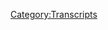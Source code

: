 {{Transcript
    | title         = [[618: November 15, 2021]]
    | caption       = [https://knowledgefight.libsyn.com/618-november-15-2021 Listen to this episode on Libsyn]
    | episodeNumber = [[618: November 15, 2021|618]]
    | length        = 02:46:06
}}

{{MessageBox
    | header     = Warning: Bot Generated Content
    | text       = This transcript was automatically generated by transcription software and likely contains many mistakes and misattributions. Please check the audio for definitive quotes, attribution, and context.
    | image      = N3yvass4myg91.webp
    | imagewidth = 50px
    | id         = warning
}}

{{TranscriptBlock
    | name      = Unknown Speaker
    | timestamp = 00:00:00.000
    | text      = N-N-N-N-N-N-N-Knowledge Fight
}}

{{TranscriptBlock
    | name      = Unknown Speaker
    | timestamp = 00:00:12.880
    | text      = Dan and Jordan, I am SWEATING
}}

{{TranscriptBlock
    | name      = Unknown Speaker
    | timestamp = 00:00:17.920
    | text      = knowledgefight.com, it's time to pray
}}

{{TranscriptBlock
    | name      = Unknown Speaker
    | timestamp = 00:00:21.120
    | text      = I have great respect for knowledgefight
}}

{{TranscriptBlock
    | name      = Unknown Speaker
    | timestamp = 00:00:23.760
    | text      = knowledgefight
}}

{{TranscriptBlock
    | name      = Unknown Speaker
    | timestamp = 00:00:24.800
    | text      = I'm sick of them posing as if they're the good guys
}}

{{TranscriptBlock
    | name      = Unknown Speaker
    | timestamp = 00:00:27.120
    | text      = saying we are the bad guys
}}

{{TranscriptBlock
    | name      = Unknown Speaker
    | timestamp = 00:00:28.719
    | text      = knowledgefight
}}

{{TranscriptBlock
    | name      = Unknown Speaker
    | timestamp = 00:00:30.000
    | text      = Dan and Jordan, knowledgefight
}}

{{TranscriptBlock
    | name      = Unknown Speaker
    | timestamp = 00:00:32.159
    | text      = Riddle her, riddle her, riddle her
}}

{{TranscriptBlock
    | name      = Unknown Speaker
    | timestamp = 00:00:34.240
    | text      = I need, I need money
}}

{{TranscriptBlock
    | name      = Unknown Speaker
    | timestamp = 00:00:36.479
    | text      = Riddle her, riddle her, riddle her
}}

{{TranscriptBlock
    | name      = Unknown Speaker
    | timestamp = 00:00:39.280
    | text      = Andy and Kansas, Andy and, Andy and
}}

{{TranscriptBlock
    | name      = Unknown Speaker
    | timestamp = 00:00:42.159
    | text      = Stop it, Andy and, Andy and Kansas
}}

{{TranscriptBlock
    | name      = Unknown Speaker
    | timestamp = 00:00:44.640
    | text      = Andy, Andy, it's time to pray
}}

{{TranscriptBlock
    | name      = Unknown Speaker
    | timestamp = 00:00:47.039
    | text      = Andy and Kansas, you're on the air, thanks for holding
}}

{{TranscriptBlock
    | name      = Unknown Speaker
    | timestamp = 00:00:49.200
    | text      = Hello Alex, I'm a victim, calling in my huge fans
}}

{{TranscriptBlock
    | name      = Unknown Speaker
    | timestamp = 00:00:51.759
    | text      = I love your work
}}

{{TranscriptBlock
    | name      = Unknown Speaker
    | timestamp = 00:00:52.880
    | text      = knowledgefight
}}

{{TranscriptBlock
    | name      = Unknown Speaker
    | timestamp = 00:00:53.920
    | text      = N-N-N-N-N-Knowledgefight.com
}}

{{TranscriptBlock
    | name      = Unknown Speaker
    | timestamp = 00:00:56.960
    | text      = I love you
}}

{{TranscriptBlock
    | name      = Unknown Speaker
    | timestamp = 00:00:58.960
    | text      = Hey everybody, welcome back to Knowledgefight, I'm Dan
}}

{{TranscriptBlock
    | name      = Unknown Speaker
    | timestamp = 00:01:01.119
    | text      = I'm Jordan
}}

{{TranscriptBlock
    | name      = Unknown Speaker
    | timestamp = 00:01:01.679
    | text      = We're a couple dudes, like to sit around, worship at the altar of Selene, and talk a little bit about Alex Jones
}}

{{TranscriptBlock
    | name      = Unknown Speaker
    | timestamp = 00:01:06.000
    | text      = Oh indeed we are, Dan
}}

{{TranscriptBlock
    | name      = Unknown Speaker
    | timestamp = 00:01:07.280
    | text      = Jordan
}}

{{TranscriptBlock
    | name      = Unknown Speaker
    | timestamp = 00:01:07.760
    | text      = Dan
}}

{{TranscriptBlock
    | name      = Unknown Speaker
    | timestamp = 00:01:08.079
    | text      = Jordan
}}

{{TranscriptBlock
    | name      = Unknown Speaker
    | timestamp = 00:01:08.480
    | text      = I have a quick question for you, sir
}}

{{TranscriptBlock
    | name      = Unknown Speaker
    | timestamp = 00:01:09.920
    | text      = Sup
}}

{{TranscriptBlock
    | name      = Unknown Speaker
    | timestamp = 00:01:10.480
    | text      = What's your bright spot today?
}}

{{TranscriptBlock
    | name      = Unknown Speaker
    | timestamp = 00:01:11.439
    | text      = My bright spot today, Jordan, is I know, uh, uh, long time listeners will know that I have finished Survivor
}}

{{TranscriptBlock
    | name      = Unknown Speaker
    | timestamp = 00:01:16.799
    | text      = Indeed
}}

{{TranscriptBlock
    | name      = Unknown Speaker
    | timestamp = 00:01:17.200
    | text      = Uh, watched every season
}}

{{TranscriptBlock
    | name      = Unknown Speaker
    | timestamp = 00:01:18.640
    | text      = Right
}}

{{TranscriptBlock
    | name      = Unknown Speaker
    | timestamp = 00:01:18.959
    | text      = And now I'm watching the current
}}

{{TranscriptBlock
    | name      = Unknown Speaker
    | timestamp = 00:01:20.000
    | text      = I don't think you have to be that long of a listener for that one
}}

{{TranscriptBlock
    | name      = Unknown Speaker
    | timestamp = 00:01:22.159
    | text      = It did, it did happen quicker than, than I would like to admit
}}

{{TranscriptBlock
    | name      = Unknown Speaker
    | timestamp = 00:01:25.519
    | text      = Faster than the 500 Celsius
}}

{{TranscriptBlock
    | name      = Unknown Speaker
    | timestamp = 00:01:27.040
    | text      = Uh, yeah
}}

{{TranscriptBlock
    | name      = Unknown Speaker
    | timestamp = 00:01:29.599
    | text      = Anyways
}}

{{TranscriptBlock
    | name      = Unknown Speaker
    | timestamp = 00:01:30.400
    | text      = So my bright spot is, I've been looking around for something to fill that void, scratch the itch
}}

{{TranscriptBlock
    | name      = Unknown Speaker
    | timestamp = 00:01:35.760
    | text      = I've been watching some amazing race, and I think it stinks
}}

{{TranscriptBlock
    | name      = Unknown Speaker
    | timestamp = 00:01:38.159
    | text      = Sure
}}

{{TranscriptBlock
    | name      = Unknown Speaker
    | timestamp = 00:01:38.480
    | text      = I think it's disrespectful to travel, and I also hate everybody who's on it
}}

{{TranscriptBlock
    | name      = Unknown Speaker
    | timestamp = 00:01:43.200
    | text      = Pretty much everybody sucks
}}

{{TranscriptBlock
    | name      = Unknown Speaker
    | timestamp = 00:01:44.480
    | text      = These are good reasons
}}

{{TranscriptBlock
    | name      = Unknown Speaker
    | timestamp = 00:01:45.519
    | text      = Yeah, I did finally get to a season that has the Harlem Globetrotters in it though
}}

{{TranscriptBlock
    | name      = Unknown Speaker
    | timestamp = 00:01:49.120
    | text      = Aren't they amazing?
}}

{{TranscriptBlock
    | name      = Unknown Speaker
    | timestamp = 00:01:49.840
    | text      = They're pretty fun
}}

{{TranscriptBlock
    | name      = Unknown Speaker
    | timestamp = 00:01:50.480
    | text      = They're pretty great
}}

{{TranscriptBlock
    | name      = Unknown Speaker
    | timestamp = 00:01:51.280
    | text      = Yeah
}}

{{TranscriptBlock
    | name      = Unknown Speaker
    | timestamp = 00:01:51.599
    | text      = They're pretty great
}}

{{TranscriptBlock
    | name      = Unknown Speaker
    | timestamp = 00:01:52.239
    | text      = I like how they'll go to, like, other countries and then just do basketball tricks
}}

{{TranscriptBlock
    | name      = Unknown Speaker
    | timestamp = 00:01:55.920
    | text      = They're the best!
}}

{{TranscriptBlock
    | name      = Unknown Speaker
    | timestamp = 00:01:59.200
    | text      = They seem to genuinely like each other
}}

{{TranscriptBlock
    | name      = Unknown Speaker
    | timestamp = 00:02:01.359
    | text      = It's fantastic, they're great
}}

{{TranscriptBlock
    | name      = Unknown Speaker
    | timestamp = 00:02:02.719
    | text      = Uh, one of the episodes that I saw, one of the challenges was they had to sew a garment
}}

{{TranscriptBlock
    | name      = Unknown Speaker
    | timestamp = 00:02:07.760
    | text      = Yes
}}

{{TranscriptBlock
    | name      = Unknown Speaker
    | timestamp = 00:02:08.159
    | text      = And so they were in a garment workshop, and then the other one who's not doing the challenge is
}}

{{TranscriptBlock
    | name      = Unknown Speaker
    | timestamp = 00:02:12.400
    | text      = just doing basketball tricks, and everybody's loving it
}}

{{TranscriptBlock
    | name      = Unknown Speaker
    | timestamp = 00:02:15.199
    | text      = So much fun
}}

{{TranscriptBlock
    | name      = Unknown Speaker
    | timestamp = 00:02:15.759
    | text      = It's the best, it's the best
}}

{{TranscriptBlock
    | name      = Unknown Speaker
    | timestamp = 00:02:16.719
    | text      = Anyway, I don't like that show much, and I found the Australian version of Survivor
}}

{{TranscriptBlock
    | name      = Unknown Speaker
    | timestamp = 00:02:23.360
    | text      = Of course, of course
}}

{{TranscriptBlock
    | name      = Unknown Speaker
    | timestamp = 00:02:24.479
    | text      = The Australian Survivor is my bright spot
}}

{{TranscriptBlock
    | name      = Unknown Speaker
    | timestamp = 00:02:26.800
    | text      = I think it's fun, it's basically just Survivor but with Australian accents
}}

{{TranscriptBlock
    | name      = Unknown Speaker
    | timestamp = 00:02:31.360
    | text      = and none of the bullshit at this point
}}

{{TranscriptBlock
    | name      = Unknown Speaker
    | timestamp = 00:02:34.639
    | text      = None of the bullshit
}}

{{TranscriptBlock
    | name      = Unknown Speaker
    | timestamp = 00:02:35.599
    | text      = Yes, I've just started watching
}}

{{TranscriptBlock
    | name      = Unknown Speaker
    | timestamp = 00:02:37.120
    | text      = How many years back in this are you? Are you on season one?
}}

{{TranscriptBlock
    | name      = Unknown Speaker
    | timestamp = 00:02:39.840
    | text      = They only have a few seasons on Paramount Prime
}}

{{TranscriptBlock
    | name      = Unknown Speaker
    | timestamp = 00:02:43.840
    | text      = Gotcha
}}

{{TranscriptBlock
    | name      = Unknown Speaker
    | timestamp = 00:02:44.240
    | text      = Uh, plus or whatever, so I'm on season four, I think, is the first season that they have
}}

{{TranscriptBlock
    | name      = Unknown Speaker
    | timestamp = 00:02:48.479
    | text      = Okay, okay
}}

{{TranscriptBlock
    | name      = Unknown Speaker
    | timestamp = 00:02:49.120
    | text      = And I'm only a couple episodes in, but no twists
}}

{{TranscriptBlock
    | name      = Unknown Speaker
    | timestamp = 00:02:52.000
    | text      = No twists
}}

{{TranscriptBlock
    | name      = Unknown Speaker
    | timestamp = 00:02:53.039
    | text      = None
}}

{{TranscriptBlock
    | name      = Unknown Speaker
    | timestamp = 00:02:54.639
    | text      = I think that there's a hidden immunity idol, but that might be it
}}

{{TranscriptBlock
    | name      = Unknown Speaker
    | timestamp = 00:02:57.520
    | text      = This is Australia, we don't do twists here
}}

{{TranscriptBlock
    | name      = Unknown Speaker
    | timestamp = 00:03:00.400
    | text      = Straightforward, that's not a knife, this is a knife shit, okay?
}}

{{TranscriptBlock
    | name      = Unknown Speaker
    | timestamp = 00:03:04.080
    | text      = I found it very refreshing after the
}}

{{TranscriptBlock
    | name      = Unknown Speaker
    | timestamp = 00:03:07.439
    | text      = hundred different rule changes that have gone on on American Survivor
}}

{{TranscriptBlock
    | name      = Unknown Speaker
    | timestamp = 00:03:11.599
    | text      = Ah, you don't like Survivor, yeah?
}}

{{TranscriptBlock
    | name      = Unknown Speaker
    | timestamp = 00:03:13.360
    | text      = It's just, it's refreshing to see people playing the game that I remember
}}

{{TranscriptBlock
    | name      = Unknown Speaker
    | timestamp = 00:03:18.479
    | text      = It being the show loosely what I remember
}}

{{TranscriptBlock
    | name      = Unknown Speaker
    | timestamp = 00:03:21.599
    | text      = Sure
}}

{{TranscriptBlock
    | name      = Unknown Speaker
    | timestamp = 00:03:21.919
    | text      = So that's my bright spot, how about you?
}}

{{TranscriptBlock
    | name      = Unknown Speaker
    | timestamp = 00:03:23.520
    | text      = My bright spot, Dan, is, I just got to it, The War on Drugs released a new album
}}

{{TranscriptBlock
    | name      = Unknown Speaker
    | timestamp = 00:03:29.520
    | text      = and it's my bright spot because it's one, a very good album
}}

{{TranscriptBlock
    | name      = Unknown Speaker
    | timestamp = 00:03:32.639
    | text      = and two, because many people are describing The War on Drugs as one of the best rock bands
}}

{{TranscriptBlock
    | name      = Unknown Speaker
    | timestamp = 00:03:38.159
    | text      = currently today in the description, and this most recent album is absolutely a Willie Nelson album
}}

{{TranscriptBlock
    | name      = Unknown Speaker
    | timestamp = 00:03:44.080
    | text      = Can we just get a clean take of you saying that your bright spot is The War on Drugs?
}}

{{TranscriptBlock
    | name      = Unknown Speaker
    | timestamp = 00:03:48.159
    | text      = The War on Drugs!
}}

{{TranscriptBlock
    | name      = Unknown Speaker
    | timestamp = 00:03:50.159
    | text      = My bright spot is The War on Drugs, Dan
}}

{{TranscriptBlock
    | name      = Unknown Speaker
    | timestamp = 00:03:52.639
    | text      = I love incarcerating people who don't deserve it, my favorite
}}

{{TranscriptBlock
    | name      = Unknown Speaker
    | timestamp = 00:03:57.199
    | text      = Well, because that doesn't need to be taken totally out of context
}}

{{TranscriptBlock
    | name      = Unknown Speaker
    | timestamp = 00:04:02.240
    | text      = Yeah, no, it's a great album and it is 100% a Willie Nelson record
}}

{{TranscriptBlock
    | name      = Unknown Speaker
    | timestamp = 00:04:05.759
    | text      = Hmm, it's just a great old-time country album with more updated, you know, distortion
}}

{{TranscriptBlock
    | name      = Unknown Speaker
    | timestamp = 00:04:12.400
    | text      = That's basically it, but it's great!
}}

{{TranscriptBlock
    | name      = Unknown Speaker
    | timestamp = 00:04:13.680
    | text      = Nice!
}}

{{TranscriptBlock
    | name      = Unknown Speaker
    | timestamp = 00:04:14.080
    | text      = I love it!
}}

{{TranscriptBlock
    | name      = Unknown Speaker
    | timestamp = 00:04:15.439
    | text      = This is continuing in your tradition of giving music recommendations to the folks, and it's fun
}}

{{TranscriptBlock
    | name      = Unknown Speaker
    | timestamp = 00:04:22.560
    | text      = It is fun
}}

{{TranscriptBlock
    | name      = Unknown Speaker
    | timestamp = 00:04:23.199
    | text      = So, Jordan, today we have an interesting episode to go over
}}

{{TranscriptBlock
    | name      = Unknown Speaker
    | timestamp = 00:04:28.160
    | text      = I'm torn, I'm conflicted
}}

{{TranscriptBlock
    | name      = Unknown Speaker
    | timestamp = 00:04:29.839
    | text      = You're torn
}}

{{TranscriptBlock
    | name      = Unknown Speaker
    | timestamp = 00:04:30.639
    | text      = Yeah, because there's a part of me that recognizes that Alex just lost the Connecticut lawsuit
}}

{{TranscriptBlock
    | name      = Unknown Speaker
    | timestamp = 00:04:38.079
    | text      = Sandy Hook lawsuit by default
}}

{{TranscriptBlock
    | name      = Unknown Speaker
    | timestamp = 00:04:39.600
    | text      = Sure, you could say he's cold and ashamed, lying naked
}}

{{TranscriptBlock
    | name      = Unknown Speaker
    | timestamp = 00:04:43.920
    | text      = He's a brilliant?
}}

{{TranscriptBlock
    | name      = Unknown Speaker
    | timestamp = 00:04:44.720
    | text      = Yeah, he's all out of faith
}}

{{TranscriptBlock
    | name      = Unknown Speaker
    | timestamp = 00:04:47.519
    | text      = No, he's not, he's got plenty of faith left
}}

{{TranscriptBlock
    | name      = Unknown Speaker
    | timestamp = 00:04:49.439
    | text      = But, you know, we gotta cover the present day
}}

{{TranscriptBlock
    | name      = Unknown Speaker
    | timestamp = 00:04:53.600
    | text      = We gotta cover November 15th, 2021, Blackjack
}}

{{TranscriptBlock
    | name      = Unknown Speaker
    | timestamp = 00:04:56.319
    | text      = Blackjack
}}

{{TranscriptBlock
    | name      = Unknown Speaker
    | timestamp = 00:04:57.040
    | text      = You tricked me like a motherfucker
}}

{{TranscriptBlock
    | name      = Unknown Speaker
    | timestamp = 00:04:59.040
    | text      = But there's another part of me that wants to dig even deeper into the past
}}

{{TranscriptBlock
    | name      = Unknown Speaker
    | timestamp = 00:05:05.920
    | text      = I'm very conflicted, and I'm not sure what I'm gonna do
}}

{{TranscriptBlock
    | name      = Unknown Speaker
    | timestamp = 00:05:08.720
    | text      = But, before we find out
}}

{{TranscriptBlock
    | name      = Unknown Speaker
    | timestamp = 00:05:10.000
    | text      = Okay, oh my god
}}

{{TranscriptBlock
    | name      = Unknown Speaker
    | timestamp = 00:05:12.319
    | text      = Do not tease before the break
}}

{{TranscriptBlock
    | name      = Unknown Speaker
    | timestamp = 00:05:14.560
    | text      = How dare you?
}}

{{TranscriptBlock
    | name      = Unknown Speaker
    | timestamp = 00:05:15.680
    | text      = How fucking dare you?
}}

{{TranscriptBlock
    | name      = Unknown Speaker
    | timestamp = 00:05:18.480
    | text      = This is as close to a commercial break as we literally have, man
}}

{{TranscriptBlock
    | name      = Unknown Speaker
    | timestamp = 00:05:21.360
    | text      = Let's say hello to some moo-wonks
}}

{{TranscriptBlock
    | name      = Unknown Speaker
    | timestamp = 00:05:24.000
    | text      = First, help, I'm stuck in a policy wonk factory
}}

{{TranscriptBlock
    | name      = Unknown Speaker
    | timestamp = 00:05:26.560
    | text      = You're now a policy wonk
}}

{{TranscriptBlock
    | name      = Unknown Speaker
    | timestamp = 00:05:27.839
    | text      = I'm a policy wonk
}}

{{TranscriptBlock
    | name      = Unknown Speaker
    | timestamp = 00:05:28.800
    | text      = Thank you very much
}}

{{TranscriptBlock
    | name      = Unknown Speaker
    | timestamp = 00:05:29.839
    | text      = Next, chaotic asexual time crime Loki
}}

{{TranscriptBlock
    | name      = Unknown Speaker
    | timestamp = 00:05:32.240
    | text      = Thank you so much, you are now a policy wonk
}}

{{TranscriptBlock
    | name      = Unknown Speaker
    | timestamp = 00:05:34.079
    | text      = I'm a policy wonk
}}

{{TranscriptBlock
    | name      = Unknown Speaker
    | timestamp = 00:05:34.959
    | text      = Thank you very much
}}

{{TranscriptBlock
    | name      = Unknown Speaker
    | timestamp = 00:05:35.920
    | text      = Next, go tigers, red wings, lions, and pistons, down with Chicago sports
}}

{{TranscriptBlock
    | name      = Unknown Speaker
    | timestamp = 00:05:40.000
    | text      = Thank you so much, you are now a policy wonk
}}

{{TranscriptBlock
    | name      = Unknown Speaker
    | timestamp = 00:05:41.920
    | text      = I'm a policy wonk
}}

{{TranscriptBlock
    | name      = Unknown Speaker
    | timestamp = 00:05:43.120
    | text      = Interesting name
}}

{{TranscriptBlock
    | name      = Unknown Speaker
    | timestamp = 00:05:46.319
    | text      = Doesn't like Chicago sports
}}

{{TranscriptBlock
    | name      = Unknown Speaker
    | timestamp = 00:05:47.439
    | text      = I reluctantly thank you
}}

{{TranscriptBlock
    | name      = Unknown Speaker
    | timestamp = 00:05:50.079
    | text      = I didn't
}}

{{TranscriptBlock
    | name      = Unknown Speaker
    | timestamp = 00:05:50.959
    | text      = Yeah, yeah, I don't really have a position on that, but I should be against it
}}

{{TranscriptBlock
    | name      = Unknown Speaker
    | timestamp = 00:05:53.920
    | text      = because otherwise I'm gonna get beat up here on the streets of Chicago
}}

{{TranscriptBlock
    | name      = Unknown Speaker
    | timestamp = 00:05:58.480
    | text      = Yes
}}

{{TranscriptBlock
    | name      = Unknown Speaker
    | timestamp = 00:05:58.800
    | text      = The Blackhawks fans will get me
}}

{{TranscriptBlock
    | name      = Unknown Speaker
    | timestamp = 00:06:00.319
    | text      = Yes
}}

{{TranscriptBlock
    | name      = Unknown Speaker
    | timestamp = 00:06:01.199
    | text      = Next, Anna, thank you so much, you are now a policy wonk
}}

{{TranscriptBlock
    | name      = Unknown Speaker
    | timestamp = 00:06:03.439
    | text      = I'm a policy wonk
}}

{{TranscriptBlock
    | name      = Unknown Speaker
    | timestamp = 00:06:04.560
    | text      = Thanks, Anna
}}

{{TranscriptBlock
    | name      = Unknown Speaker
    | timestamp = 00:06:05.360
    | text      = Thank you
}}

{{TranscriptBlock
    | name      = Unknown Speaker
    | timestamp = 00:06:05.920
    | text      = And Justin, thank you so much, you are now a policy wonk
}}

{{TranscriptBlock
    | name      = Unknown Speaker
    | timestamp = 00:06:08.959
    | text      = I'm a policy wonk
}}

{{TranscriptBlock
    | name      = Unknown Speaker
    | timestamp = 00:06:10.000
    | text      = Thank you very much, Justin
}}

{{TranscriptBlock
    | name      = Unknown Speaker
    | timestamp = 00:06:11.360
    | text      = All right, Jordan, so here's the deal, here's the situation
}}

{{TranscriptBlock
    | name      = Unknown Speaker
    | timestamp = 00:06:13.759
    | text      = What is the deal or situation?
}}

{{TranscriptBlock
    | name      = Unknown Speaker
    | timestamp = 00:06:15.759
    | text      = I want to make a compromise, and that is we'll do the present day episode
}}

{{TranscriptBlock
    | name      = Unknown Speaker
    | timestamp = 00:06:21.439
    | text      = but I have an out of context drop from 1998
}}

{{TranscriptBlock
    | name      = Unknown Speaker
    | timestamp = 00:06:24.240
    | text      = Okay
}}

{{TranscriptBlock
    | name      = Unknown Speaker
    | timestamp = 00:06:28.560
    | text      = Here is an out of context drop
}}

{{TranscriptBlock
    | name      = Unknown Speaker
    | timestamp = 00:06:31.680
    | text      = From the very beginning
}}

{{TranscriptBlock
    | name      = Unknown Speaker
    | timestamp = 00:06:32.879
    | text      = From April 7th, 1998
}}

{{TranscriptBlock
    | name      = Unknown Speaker
    | timestamp = 00:06:35.680
    | text      = All right
}}

{{TranscriptBlock
    | name      = Unknown Speaker
    | timestamp = 00:06:36.639
    | text      = We're following the pattern of history, I am probably, good chance, 50% chance
}}

{{TranscriptBlock
    | name      = Unknown Speaker
    | timestamp = 00:06:46.160
    | text      = that I will be killed within the next five years
}}

{{TranscriptBlock
    | name      = Unknown Speaker
    | timestamp = 00:06:49.360
    | text      = I don't say this for theatrics, and I don't say this to scare you
}}

{{TranscriptBlock
    | name      = Unknown Speaker
    | timestamp = 00:06:52.079
    | text      = but we need to go ahead and be honest about where we're at in this group psychology realm
}}

{{TranscriptBlock
    | name      = Unknown Speaker
    | timestamp = 00:06:56.399
    | text      = Wow, 23 years of saying I will be murdered at any moment
}}

{{TranscriptBlock
    | name      = Unknown Speaker
    | timestamp = 00:07:02.800
    | text      = I am about to be killed
}}

{{TranscriptBlock
    | name      = Unknown Speaker
    | timestamp = 00:07:04.879
    | text      = Well, to be fair, I think coming up on the 23 anniversary
}}

{{TranscriptBlock
    | name      = Unknown Speaker
    | timestamp = 00:07:08.480
    | text      = What's the, what's the, is that the silver anniversary? Which one is that?
}}

{{TranscriptBlock
    | name      = Unknown Speaker
    | timestamp = 00:07:12.959
    | text      = Yeah, I think it's pearls
}}

{{TranscriptBlock
    | name      = Unknown Speaker
    | timestamp = 00:07:16.319
    | text      = I like that a lot, I think that's really fun
}}

{{TranscriptBlock
    | name      = Unknown Speaker
    | timestamp = 00:07:18.399
    | text      = but I do think in fairness to him, he said it was a 50% chance
}}

{{TranscriptBlock
    | name      = Unknown Speaker
    | timestamp = 00:07:21.519
    | text      = so maybe you just got lucky on that coin flip
}}

{{TranscriptBlock
    | name      = Unknown Speaker
    | timestamp = 00:07:23.360
    | text      = Sure, sure
}}

{{TranscriptBlock
    | name      = Unknown Speaker
    | timestamp = 00:07:24.160
    | text      = But he's not saying this for theatrics
}}

{{TranscriptBlock
    | name      = Unknown Speaker
    | timestamp = 00:07:26.879
    | text      = Is this like a quantum suicide situation where we're just living in the wrong universe
}}

{{TranscriptBlock
    | name      = Unknown Speaker
    | timestamp = 00:07:32.480
    | text      = where he keeps not dying on a 50-50 shot?
}}

{{TranscriptBlock
    | name      = Unknown Speaker
    | timestamp = 00:07:35.040
    | text      = It's possible
}}

{{TranscriptBlock
    | name      = Unknown Speaker
    | timestamp = 00:07:35.680
    | text      = Brutal
}}

{{TranscriptBlock
    | name      = Unknown Speaker
    | timestamp = 00:07:37.040
    | text      = I found some of these old episodes, bits of them
}}

{{TranscriptBlock
    | name      = Unknown Speaker
    | timestamp = 00:07:39.920
    | text      = Amazing
}}

{{TranscriptBlock
    | name      = Unknown Speaker
    | timestamp = 00:07:40.399
    | text      = From the late 90s and also a choice clip from this episode
}}

{{TranscriptBlock
    | name      = Unknown Speaker
    | timestamp = 00:07:45.120
    | text      = All right, this April 7th, 1998 episode has to do with him saying
}}

{{TranscriptBlock
    | name      = Unknown Speaker
    | timestamp = 00:07:48.480
    | text      = Hey, we gotta not, we gotta not drink, we gotta, we shouldn't party
}}

{{TranscriptBlock
    | name      = Unknown Speaker
    | timestamp = 00:07:54.160
    | text      = Not because it's wrong, but because we need to maintain our focus
}}

{{TranscriptBlock
    | name      = Unknown Speaker
    | timestamp = 00:07:56.959
    | text      = Listen, we need to keep our bodies pure, no supplements of any kind, nothing,
}}

{{TranscriptBlock
    | name      = Unknown Speaker
    | timestamp = 00:08:01.360
    | text      = nothing that could really do, you know, in the body is a temple
}}

{{TranscriptBlock
    | name      = Unknown Speaker
    | timestamp = 00:08:04.480
    | text      = Just what God gave us is good enough
}}

{{TranscriptBlock
    | name      = Unknown Speaker
    | timestamp = 00:08:07.279
    | text      = No tattoos, no nothing
}}

{{TranscriptBlock
    | name      = Unknown Speaker
    | timestamp = 00:08:08.879
    | text      = Uh, yeah, that tone has changed a little bit
}}

{{TranscriptBlock
    | name      = Unknown Speaker
    | timestamp = 00:08:11.360
    | text      = A little bit
}}

{{TranscriptBlock
    | name      = Unknown Speaker
    | timestamp = 00:08:12.800
    | text      = So I guess we gotta get to the present day
}}

{{TranscriptBlock
    | name      = Unknown Speaker
    | timestamp = 00:08:14.240
    | text      = All right
}}

{{TranscriptBlock
    | name      = Unknown Speaker
    | timestamp = 00:08:15.279
    | text      = Jordan, I don't want to do it
}}

{{TranscriptBlock
    | name      = Unknown Speaker
    | timestamp = 00:08:16.399
    | text      = Okay, then let's not do it
}}

{{TranscriptBlock
    | name      = Unknown Speaker
    | timestamp = 00:08:17.680
    | text      = Okay, so look, I'll, we have to do it
}}

{{TranscriptBlock
    | name      = Unknown Speaker
    | timestamp = 00:08:20.240
    | text      = Okay, well then let's do it
}}

{{TranscriptBlock
    | name      = Unknown Speaker
    | timestamp = 00:08:21.360
    | text      = We do have to, can we just put it off a little bit?
}}

{{TranscriptBlock
    | name      = Unknown Speaker
    | timestamp = 00:08:24.240
    | text      = I mean, let's not do it
}}

{{TranscriptBlock
    | name      = Unknown Speaker
    | timestamp = 00:08:25.120
    | text      = Let's put it off, we'll do it in a little bit
}}

{{TranscriptBlock
    | name      = Unknown Speaker
    | timestamp = 00:08:27.920
    | text      = In a little bit
}}

{{TranscriptBlock
    | name      = Unknown Speaker
    | timestamp = 00:08:28.879
    | text      = Are you double teasing before the break?
}}

{{TranscriptBlock
    | name      = Unknown Speaker
    | timestamp = 00:08:31.040
    | text      = First, like, I feel like, you know, Alex is in more legal trouble
}}

{{TranscriptBlock
    | name      = Unknown Speaker
    | timestamp = 00:08:34.879
    | text      = That's true
}}

{{TranscriptBlock
    | name      = Unknown Speaker
    | timestamp = 00:08:35.360
    | text      = So we should probably talk to Mark Bankston, the lead attorney
}}

{{TranscriptBlock
    | name      = Unknown Speaker
    | timestamp = 00:08:39.279
    | text      = Sure
}}

{{TranscriptBlock
    | name      = Unknown Speaker
    | timestamp = 00:08:39.519
    | text      = For the plaintiffs in the same case as he texts us
}}

{{TranscriptBlock
    | name      = Unknown Speaker
    | timestamp = 00:08:41.759
    | text      = Right, but there's no way we would get to do that
}}

{{TranscriptBlock
    | name      = Unknown Speaker
    | timestamp = 00:08:43.759
    | text      = We talked to him once and that seems like way outside of our
}}

{{TranscriptBlock
    | name      = Unknown Speaker
    | timestamp = 00:08:46.399
    | text      = That's overkill
}}

{{TranscriptBlock
    | name      = Unknown Speaker
    | timestamp = 00:08:46.639
    | text      = Yeah, yeah, yeah, that's outside of our ability
}}

{{TranscriptBlock
    | name      = Unknown Speaker
    | timestamp = 00:08:48.240
    | text      = Yeah, that would never happen
}}

{{TranscriptBlock
    | name      = Unknown Speaker
    | timestamp = 00:08:51.679
    | text      = Hey folks, we're thrilled to welcome back to the podcast
}}

{{TranscriptBlock
    | name      = Unknown Speaker
    | timestamp = 00:08:56.960
    | text      = A delightful guest, someone who the audience really took to
}}

{{TranscriptBlock
    | name      = Unknown Speaker
    | timestamp = 00:09:00.399
    | text      = Absolutely
}}

{{TranscriptBlock
    | name      = Unknown Speaker
    | timestamp = 00:09:02.000
    | text      = Fan favorite
}}

{{TranscriptBlock
    | name      = Unknown Speaker
    | timestamp = 00:09:02.960
    | text      = Someone who we do not deserve to be speaking to
}}

{{TranscriptBlock
    | name      = Unknown Speaker
    | timestamp = 00:09:05.840
    | text      = Let's be honest about all of that
}}

{{TranscriptBlock
    | name      = Unknown Speaker
    | timestamp = 00:09:08.480
    | text      = Lead counsel for the Sandy Hook families and their cases in the Texas courts
}}

{{TranscriptBlock
    | name      = Unknown Speaker
    | timestamp = 00:09:13.840
    | text      = Mark Bankston, welcome back
}}

{{TranscriptBlock
    | name      = Unknown Speaker
    | timestamp = 00:09:15.360
    | text      = Mark, good to be here
}}

{{TranscriptBlock
    | name      = Unknown Speaker
    | timestamp = 00:09:16.720
    | text      = Good to be home, gentlemen
}}

{{TranscriptBlock
    | name      = Unknown Speaker
    | timestamp = 00:09:19.440
    | text      = Thank you for coming back, it's awesome
}}

{{TranscriptBlock
    | name      = Unknown Speaker
    | timestamp = 00:09:23.039
    | text      = I'll tell you earlier today, after the big news and everything that was going on
}}

{{TranscriptBlock
    | name      = Unknown Speaker
    | timestamp = 00:09:27.440
    | text      = CNN invited one of us to come on and talk to them
}}

{{TranscriptBlock
    | name      = Unknown Speaker
    | timestamp = 00:09:30.799
    | text      = Speak to Anderson Cooper tonight in prime time
}}

{{TranscriptBlock
    | name      = Unknown Speaker
    | timestamp = 00:09:33.919
    | text      = And I told my partner, man, hey, I think you're gonna have to do it
}}

{{TranscriptBlock
    | name      = Unknown Speaker
    | timestamp = 00:09:36.159
    | text      = I got a knowledge fight tonight
}}

{{TranscriptBlock
    | name      = Unknown Speaker
    | timestamp = 00:09:38.799
    | text      = Once again, we have scooped Anderson Cooper
}}

{{TranscriptBlock
    | name      = Unknown Speaker
    | timestamp = 00:09:42.320
    | text      = Gotta do the big one
}}

{{TranscriptBlock
    | name      = Unknown Speaker
    | timestamp = 00:09:43.360
    | text      = Like, I'm not doing...
}}

{{TranscriptBlock
    | name      = Unknown Speaker
    | timestamp = 00:09:46.159
    | text      = Well, thank you, we appreciate you making time
}}

{{TranscriptBlock
    | name      = Unknown Speaker
    | timestamp = 00:09:48.080
    | text      = I mean, it's an intense stretch of time since we last spoke
}}

{{TranscriptBlock
    | name      = Unknown Speaker
    | timestamp = 00:09:52.399
    | text      = And then today, we're recording this on Monday
}}

{{TranscriptBlock
    | name      = Unknown Speaker
    | timestamp = 00:09:55.039
    | text      = Which is the day that the Connecticut default happened
}}

{{TranscriptBlock
    | name      = Unknown Speaker
    | timestamp = 00:09:59.120
    | text      = The great Connecticut default
}}

{{TranscriptBlock
    | name      = Unknown Speaker
    | timestamp = 00:10:00.240
    | text      = Yes, yeah, yeah, yeah
}}

{{TranscriptBlock
    | name      = Unknown Speaker
    | timestamp = 00:10:01.519
    | text      = That's what they're calling it
}}

{{TranscriptBlock
    | name      = Unknown Speaker
    | timestamp = 00:10:02.639
    | text      = So it's gotta be a whirlwind
}}

{{TranscriptBlock
    | name      = Unknown Speaker
    | timestamp = 00:10:05.759
    | text      = Well, you know, one thing that proves it is that
}}

{{TranscriptBlock
    | name      = Unknown Speaker
    | timestamp = 00:10:07.600
    | text      = What I was doing on this case for the last three years wasn't a fluke
}}

{{TranscriptBlock
    | name      = Unknown Speaker
    | timestamp = 00:10:10.399
    | text      = You know, it wasn't just some weird, random, off-the-reservation thing
}}

{{TranscriptBlock
    | name      = Unknown Speaker
    | timestamp = 00:10:14.639
    | text      = It wasn't some wild west shit that happened down in Texas
}}

{{TranscriptBlock
    | name      = Unknown Speaker
    | timestamp = 00:10:19.279
    | text      = This happened in the stoic state of Connecticut, you know
}}

{{TranscriptBlock
    | name      = Unknown Speaker
    | timestamp = 00:10:24.000
    | text      = I mean, they have a whole different way they run things up there
}}

{{TranscriptBlock
    | name      = Unknown Speaker
    | timestamp = 00:10:26.559
    | text      = And to see this happen there with another judge saying
}}

{{TranscriptBlock
    | name      = Unknown Speaker
    | timestamp = 00:10:30.559
    | text      = Yeah, this is beyond ridiculous
}}

{{TranscriptBlock
    | name      = Unknown Speaker
    | timestamp = 00:10:32.960
    | text      = This is farcical
}}

{{TranscriptBlock
    | name      = Unknown Speaker
    | timestamp = 00:10:33.679
    | text      = And I've let it be farcical for so long
}}

{{TranscriptBlock
    | name      = Unknown Speaker
    | timestamp = 00:10:36.559
    | text      = Just out of allowance on who the defendant is
}}

{{TranscriptBlock
    | name      = Unknown Speaker
    | timestamp = 00:10:39.039
    | text      = I'm just not wanting to say we railroaded this guy
}}

{{TranscriptBlock
    | name      = Unknown Speaker
    | timestamp = 00:10:41.440
    | text      = But it's been so farcical for so long and now it's finally the time
}}

{{TranscriptBlock
    | name      = Unknown Speaker
    | timestamp = 00:10:45.120
    | text      = Yeah, it's wild
}}

{{TranscriptBlock
    | name      = Unknown Speaker
    | timestamp = 00:10:46.000
    | text      = Yeah
}}

{{TranscriptBlock
    | name      = Unknown Speaker
    | timestamp = 00:10:46.320
    | text      = It's different judge, different plaintiff attorneys
}}

{{TranscriptBlock
    | name      = Unknown Speaker
    | timestamp = 00:10:50.799
    | text      = So there's so many different variables
}}

{{TranscriptBlock
    | name      = Unknown Speaker
    | timestamp = 00:10:53.200
    | text      = The only thing really that's similar between them is Alex and his behavior
}}

{{TranscriptBlock
    | name      = Unknown Speaker
    | timestamp = 00:10:57.840
    | text      = Yeah, the only constant is that
}}

{{TranscriptBlock
    | name      = Unknown Speaker
    | timestamp = 00:11:00.080
    | text      = I love that it reinforces my concept of
}}

{{TranscriptBlock
    | name      = Unknown Speaker
    | timestamp = 00:11:03.679
    | text      = If a thing happens, then this will happen because of it, you know?
}}

{{TranscriptBlock
    | name      = Unknown Speaker
    | timestamp = 00:11:08.000
    | text      = Like if you do the exact same thing in one court in Texas
}}

{{TranscriptBlock
    | name      = Unknown Speaker
    | timestamp = 00:11:12.000
    | text      = It will happen in another court if you do the exact same thing
}}

{{TranscriptBlock
    | name      = Unknown Speaker
    | timestamp = 00:11:15.840
    | text      = That's great
}}

{{TranscriptBlock
    | name      = Unknown Speaker
    | timestamp = 00:11:16.960
    | text      = We live in such a system that works like that
}}

{{TranscriptBlock
    | name      = Unknown Speaker
    | timestamp = 00:11:20.000
    | text      = Our world's been so fake for so long and so weird
}}

{{TranscriptBlock
    | name      = Unknown Speaker
    | timestamp = 00:11:23.679
    | text      = That you're not, yeah
}}

{{TranscriptBlock
    | name      = Unknown Speaker
    | timestamp = 00:11:24.639
    | text      = The idea of like a uniform field theory of law is insane
}}

{{TranscriptBlock
    | name      = Unknown Speaker
    | timestamp = 00:11:29.600
    | text      = Like, yeah
}}

{{TranscriptBlock
    | name      = Unknown Speaker
    | timestamp = 00:11:32.000
    | text      = I bet there isn't one
}}

{{TranscriptBlock
    | name      = Unknown Speaker
    | timestamp = 00:11:33.279
    | text      = It's just like once you get to a certain point of like
}}

{{TranscriptBlock
    | name      = Unknown Speaker
    | timestamp = 00:11:35.919
    | text      = I'm not playing ball
}}

{{TranscriptBlock
    | name      = Unknown Speaker
    | timestamp = 00:11:37.360
    | text      = Yeah, the judge takes offense
}}

{{TranscriptBlock
    | name      = Unknown Speaker
    | timestamp = 00:11:39.519
    | text      = You're honestly, you're absolutely right about that
}}

{{TranscriptBlock
    | name      = Unknown Speaker
    | timestamp = 00:11:41.279
    | text      = It's, I don't want to give anybody like the faith of
}}

{{TranscriptBlock
    | name      = Unknown Speaker
    | timestamp = 00:11:43.519
    | text      = Oh, we're, the legal field's doing kumbaya and we're all starting to
}}

{{TranscriptBlock
    | name      = Unknown Speaker
    | timestamp = 00:11:47.840
    | text      = No, no, like you have to understand that this is when
}}

{{TranscriptBlock
    | name      = Unknown Speaker
    | timestamp = 00:11:52.080
    | text      = You know, you go to the Westminster dog show and like a lot of people are going to have
}}

{{TranscriptBlock
    | name      = Unknown Speaker
    | timestamp = 00:11:55.039
    | text      = different opinions on judges of which dog is the nicest dog or whatever
}}

{{TranscriptBlock
    | name      = Unknown Speaker
    | timestamp = 00:11:58.720
    | text      = But if you just bring in a random mutt off the street with mange
}}

{{TranscriptBlock
    | name      = Unknown Speaker
    | timestamp = 00:12:01.919
    | text      = Like they're all going to go, ew, what's going on here?
}}

{{TranscriptBlock
    | name      = Unknown Speaker
    | timestamp = 00:12:04.559
    | text      = Like it doesn't even fit with their schema
}}

{{TranscriptBlock
    | name      = Unknown Speaker
    | timestamp = 00:12:06.320
    | text      = And when you have a defendant who comes in and treats the court
}}

{{TranscriptBlock
    | name      = Unknown Speaker
    | timestamp = 00:12:10.159
    | text      = Like just like as his own personal playground or whatever
}}

{{TranscriptBlock
    | name      = Unknown Speaker
    | timestamp = 00:12:13.120
    | text      = Like you're going to get the same reaction from people
}}

{{TranscriptBlock
    | name      = Unknown Speaker
    | timestamp = 00:12:14.799
    | text      = Yeah, and I think in doing some looking into like past
}}

{{TranscriptBlock
    | name      = Unknown Speaker
    | timestamp = 00:12:18.559
    | text      = examples of people who got hit with default judgments
}}

{{TranscriptBlock
    | name      = Unknown Speaker
    | timestamp = 00:12:21.519
    | text      = Like a lot of times, I think it happens to celebrities who don't want to
}}

{{TranscriptBlock
    | name      = Unknown Speaker
    | timestamp = 00:12:26.320
    | text      = have the unpleasantness of being in court
}}

{{TranscriptBlock
    | name      = Unknown Speaker
    | timestamp = 00:12:29.120
    | text      = Like Kelly's civil case
}}

{{TranscriptBlock
    | name      = Unknown Speaker
    | timestamp = 00:12:30.799
    | text      = Sure
}}

{{TranscriptBlock
    | name      = Unknown Speaker
    | timestamp = 00:12:31.200
    | text      = In a default judgment
}}

{{TranscriptBlock
    | name      = Unknown Speaker
    | timestamp = 00:12:32.480
    | text      = Right
}}

{{TranscriptBlock
    | name      = Unknown Speaker
    | timestamp = 00:12:32.879
    | text      = So I think that Alex's behavior kind of
}}

{{TranscriptBlock
    | name      = Unknown Speaker
    | timestamp = 00:12:35.840
    | text      = You know, it falls into the same sort of like, no, I don't want to do this
}}

{{TranscriptBlock
    | name      = Unknown Speaker
    | timestamp = 00:12:39.279
    | text      = Yeah
}}

{{TranscriptBlock
    | name      = Unknown Speaker
    | timestamp = 00:12:39.600
    | text      = So you've been researching a lot of those cases where celebrities just at one point
}}

{{TranscriptBlock
    | name      = Unknown Speaker
    | timestamp = 00:12:43.519
    | text      = or another decide the only way to win is not play and they just take off and leave
}}

{{TranscriptBlock
    | name      = Unknown Speaker
    | timestamp = 00:12:47.679
    | text      = Right
}}

{{TranscriptBlock
    | name      = Unknown Speaker
    | timestamp = 00:12:48.159
    | text      = What's what's really ironic about Jones's situation is he was there to play
}}

{{TranscriptBlock
    | name      = Unknown Speaker
    | timestamp = 00:12:52.080
    | text      = And he was trying to play whatever game he was going to play
}}

{{TranscriptBlock
    | name      = Unknown Speaker
    | timestamp = 00:12:55.919
    | text      = And it was so abhorrent and offensive to the court
}}

{{TranscriptBlock
    | name      = Unknown Speaker
    | timestamp = 00:12:59.120
    | text      = That even his behavior there, it wasn't
}}

{{TranscriptBlock
    | name      = Unknown Speaker
    | timestamp = 00:13:01.840
    | text      = You just don't see this that much
}}

{{TranscriptBlock
    | name      = Unknown Speaker
    | timestamp = 00:13:03.440
    | text      = You know, we talked about it a bit at these hearings of other cases where it's happened
}}

{{TranscriptBlock
    | name      = Unknown Speaker
    | timestamp = 00:13:07.519
    | text      = under pretty egregious circumstances
}}

{{TranscriptBlock
    | name      = Unknown Speaker
    | timestamp = 00:13:09.519
    | text      = But to see a really a first time we've seen a celebrity high profile case
}}

{{TranscriptBlock
    | name      = Unknown Speaker
    | timestamp = 00:13:14.320
    | text      = end in a default with not just the celebrity walking away
}}

{{TranscriptBlock
    | name      = Unknown Speaker
    | timestamp = 00:13:17.360
    | text      = Oh, yeah, like just not
}}

{{TranscriptBlock
    | name      = Unknown Speaker
    | timestamp = 00:13:19.200
    | text      = Like typically, they'll just not show up
}}

{{TranscriptBlock
    | name      = Unknown Speaker
    | timestamp = 00:13:21.200
    | text      = Yeah, exactly, they'll just not come into court
}}

{{TranscriptBlock
    | name      = Unknown Speaker
    | timestamp = 00:13:23.279
    | text      = Yeah, it is a bit like Alex was invited to play a game of chess and then he was like, wait,
}}

{{TranscriptBlock
    | name      = Unknown Speaker
    | timestamp = 00:13:28.960
    | text      = what if I ate chutes and ladders and shat it on your face?
}}

{{TranscriptBlock
    | name      = Unknown Speaker
    | timestamp = 00:13:32.240
    | text      = Does that count as a game?
}}

{{TranscriptBlock
    | name      = Unknown Speaker
    | timestamp = 00:13:33.759
    | text      = I'm going to mousetrap this, I'm going to set up a little mousetrap here
}}

{{TranscriptBlock
    | name      = Unknown Speaker
    | timestamp = 00:13:36.399
    | text      = I'm going to game a life and over on this side
}}

{{TranscriptBlock
    | name      = Unknown Speaker
    | timestamp = 00:13:38.399
    | text      = It's just there's not even playing the same sport
}}

{{TranscriptBlock
    | name      = Unknown Speaker
    | timestamp = 00:13:41.200
    | text      = Everything past Candyland is too confusing
}}

{{TranscriptBlock
    | name      = Unknown Speaker
    | timestamp = 00:13:44.320
    | text      = I'm playing four dimensional chess and Beatball at the same time
}}

{{TranscriptBlock
    | name      = Unknown Speaker
    | timestamp = 00:13:48.720
    | text      = This is Calvin Ball for god's sake
}}

{{TranscriptBlock
    | name      = Unknown Speaker
    | timestamp = 00:13:49.600
    | text      = I mean, you got to remember he's doing this in two different cases
}}

{{TranscriptBlock
    | name      = Unknown Speaker
    | timestamp = 00:13:52.799
    | text      = In two different places on two slightly different timelines
}}

{{TranscriptBlock
    | name      = Unknown Speaker
    | timestamp = 00:13:56.159
    | text      = And has to keep whatever shell game is happening
}}

{{TranscriptBlock
    | name      = Unknown Speaker
    | timestamp = 00:14:00.720
    | text      = Has to be kept up in both cases on a two to three month lag timeline to stay consistent
}}

{{TranscriptBlock
    | name      = Unknown Speaker
    | timestamp = 00:14:06.480
    | text      = And as you know, like day to day, he's not going to be able to stay consistent
}}

{{TranscriptBlock
    | name      = Unknown Speaker
    | timestamp = 00:14:09.919
    | text      = So what's really bizarre, though, is that you have both sets of cases
}}

{{TranscriptBlock
    | name      = Unknown Speaker
    | timestamp = 00:14:13.840
    | text      = And that the conduct that ended in default judgment was totally separate conduct
}}

{{TranscriptBlock
    | name      = Unknown Speaker
    | timestamp = 00:14:20.399
    | text      = It wasn't that, oh, what happened in Texas?
}}

{{TranscriptBlock
    | name      = Unknown Speaker
    | timestamp = 00:14:22.480
    | text      = And our discovery was so bad that we did stuff up there
}}

{{TranscriptBlock
    | name      = Unknown Speaker
    | timestamp = 00:14:25.600
    | text      = And it was totally different stuff
}}

{{TranscriptBlock
    | name      = Unknown Speaker
    | timestamp = 00:14:27.279
    | text      = And the real irony of it is so much of it is they would discover stuff going on up there
}}

{{TranscriptBlock
    | name      = Unknown Speaker
    | timestamp = 00:14:32.159
    | text      = That's affecting their discovery
}}

{{TranscriptBlock
    | name      = Unknown Speaker
    | timestamp = 00:14:33.440
    | text      = And I'd be like, honestly, I can't even brief that to my court
}}

{{TranscriptBlock
    | name      = Unknown Speaker
    | timestamp = 00:14:36.480
    | text      = Because I'm too busy telling them about the other stuff that's going on in my case
}}

{{TranscriptBlock
    | name      = Unknown Speaker
    | timestamp = 00:14:40.000
    | text      = You can't even keep up with it
}}

{{TranscriptBlock
    | name      = Unknown Speaker
    | timestamp = 00:14:42.000
    | text      = All this stuff you saw about Google Analytics and all the trial balances
}}

{{TranscriptBlock
    | name      = Unknown Speaker
    | timestamp = 00:14:46.320
    | text      = That they brought in some accountant who did a bunch of stuff that's all of that
}}

{{TranscriptBlock
    | name      = Unknown Speaker
    | timestamp = 00:14:49.919
    | text      = I never even got a chance to talk to that about my court
}}

{{TranscriptBlock
    | name      = Unknown Speaker
    | timestamp = 00:14:52.879
    | text      = We were done before that even happened
}}

{{TranscriptBlock
    | name      = Unknown Speaker
    | timestamp = 00:14:54.720
    | text      = And it's stunning that if I hadn't have gotten that default judgment that I got back in September
}}

{{TranscriptBlock
    | name      = Unknown Speaker
    | timestamp = 00:14:59.519
    | text      = There's absolutely no question I'd have it now just because it's unreal
}}

{{TranscriptBlock
    | name      = Unknown Speaker
    | timestamp = 00:15:04.639
    | text      = But yeah, the difference between the two cases is absolutely stunning
}}

{{TranscriptBlock
    | name      = Unknown Speaker
    | timestamp = 00:15:07.679
    | text      = That he has two very different styles of law and he lost them both
}}

{{TranscriptBlock
    | name      = Unknown Speaker
    | timestamp = 00:15:10.960
    | text      = But the behavior, you're saying it's different behavior that caused the default judgment
}}

{{TranscriptBlock
    | name      = Unknown Speaker
    | timestamp = 00:15:15.440
    | text      = But they're like related, they're like family, they're like cousins of each other
}}

{{TranscriptBlock
    | name      = Unknown Speaker
    | timestamp = 00:15:20.639
    | text      = They are cousins
}}

{{TranscriptBlock
    | name      = Unknown Speaker
    | timestamp = 00:15:22.080
    | text      = They are cousins, it's the same sort of obstinateness kind of
}}

{{TranscriptBlock
    | name      = Unknown Speaker
    | timestamp = 00:15:26.159
    | text      = Yes, but it is in Connecticut
}}

{{TranscriptBlock
    | name      = Unknown Speaker
    | timestamp = 00:15:32.240
    | text      = Things work on, I guess when you're in Connecticut and you're having to litigate there
}}

{{TranscriptBlock
    | name      = Unknown Speaker
    | timestamp = 00:15:36.240
    | text      = There's a pretty high set of demands
}}

{{TranscriptBlock
    | name      = Unknown Speaker
    | timestamp = 00:15:37.679
    | text      = You've got to keep the briefs coming in on a really regular period
}}

{{TranscriptBlock
    | name      = Unknown Speaker
    | timestamp = 00:15:40.399
    | text      = They're really regimented, you're showing up at monthly status conferences
}}

{{TranscriptBlock
    | name      = Unknown Speaker
    | timestamp = 00:15:43.279
    | text      = They're actually having to work really hard to try to keep their heads above water in Connecticut
}}

{{TranscriptBlock
    | name      = Unknown Speaker
    | timestamp = 00:15:47.279
    | text      = In Texas, you can go long periods where you're not before the court
}}

{{TranscriptBlock
    | name      = Unknown Speaker
    | timestamp = 00:15:50.399
    | text      = And if you're a bad litigator, you can get yourself into some enormous holes during those periods of time
}}

{{TranscriptBlock
    | name      = Unknown Speaker
    | timestamp = 00:15:55.600
    | text      = And I imagine COVID didn't help also
}}

{{TranscriptBlock
    | name      = Unknown Speaker
    | timestamp = 00:15:57.840
    | text      = Not at all, right
}}

{{TranscriptBlock
    | name      = Unknown Speaker
    | timestamp = 00:15:58.799
    | text      = Yeah, that wasn't good for them either
}}

{{TranscriptBlock
    | name      = Unknown Speaker
    | timestamp = 00:16:00.480
    | text      = But what was stunning about it is in Texas, their transgressions are mostly just an abject
}}

{{TranscriptBlock
    | name      = Unknown Speaker
    | timestamp = 00:16:08.559
    | text      = Not even just a refusal, but just didn't even show up to play kind of ideas of discovery
}}

{{TranscriptBlock
    | name      = Unknown Speaker
    | timestamp = 00:16:12.480
    | text      = They didn't answer the discovery
}}

{{TranscriptBlock
    | name      = Unknown Speaker
    | timestamp = 00:16:13.759
    | text      = The court would order them to do something, they just flat out wouldn't do it
}}

{{TranscriptBlock
    | name      = Unknown Speaker
    | timestamp = 00:16:16.559
    | text      = And then they'd expect to show up in the next hearing and everything would be okay
}}

{{TranscriptBlock
    | name      = Unknown Speaker
    | timestamp = 00:16:19.360
    | text      = In Connecticut, they actually tried to do the stuff
}}

{{TranscriptBlock
    | name      = Unknown Speaker
    | timestamp = 00:16:22.320
    | text      = And that's actually maybe what got them in more trouble
}}

{{TranscriptBlock
    | name      = Unknown Speaker
    | timestamp = 00:16:24.480
    | text      = It just took longer, is that the stuff they did was really absurd
}}

{{TranscriptBlock
    | name      = Unknown Speaker
    | timestamp = 00:16:28.240
    | text      = And so it's really the offense and disrespect in Texas was really something
}}

{{TranscriptBlock
    | name      = Unknown Speaker
    | timestamp = 00:16:35.360
    | text      = But the absolute clown show that was what they tried to fix the situation in Connecticut
}}

{{TranscriptBlock
    | name      = Unknown Speaker
    | timestamp = 00:16:40.879
    | text      = Was maybe even worse
}}

{{TranscriptBlock
    | name      = Unknown Speaker
    | timestamp = 00:16:42.960
    | text      = So in Connecticut, they demanded, I don't know, bank records
}}

{{TranscriptBlock
    | name      = Unknown Speaker
    | timestamp = 00:16:46.399
    | text      = And he gave them a shoe or something
}}

{{TranscriptBlock
    | name      = Unknown Speaker
    | timestamp = 00:16:49.759
    | text      = No, no, look, all I can speak of is from what's in the public pleadings
}}

{{TranscriptBlock
    | name      = Unknown Speaker
    | timestamp = 00:16:53.679
    | text      = What ended up in Connecticut
}}

{{TranscriptBlock
    | name      = Unknown Speaker
    | timestamp = 00:16:55.440
    | text      = But from what is stated in those pleadings, from what I can gather from what is stated there
}}

{{TranscriptBlock
    | name      = Unknown Speaker
    | timestamp = 00:16:59.919
    | text      = Is that they were asked to have their accountant, their QuickBooks person
}}

{{TranscriptBlock
    | name      = Unknown Speaker
    | timestamp = 00:17:03.519
    | text      = Press the button on QuickBooks that produces the subsidiary ledgers
}}

{{TranscriptBlock
    | name      = Unknown Speaker
    | timestamp = 00:17:06.319
    | text      = And all of the financial trial balances for the company
}}

{{TranscriptBlock
    | name      = Unknown Speaker
    | timestamp = 00:17:08.799
    | text      = And then they said, here they are, here's what you gave you
}}

{{TranscriptBlock
    | name      = Unknown Speaker
    | timestamp = 00:17:11.359
    | text      = And then a little bit later on, they discovered
}}

{{TranscriptBlock
    | name      = Unknown Speaker
    | timestamp = 00:17:13.519
    | text      = Because of some weird irregularities in there
}}

{{TranscriptBlock
    | name      = Unknown Speaker
    | timestamp = 00:17:15.680
    | text      = The N-4s had to admit, well, actually we printed that button
}}

{{TranscriptBlock
    | name      = Unknown Speaker
    | timestamp = 00:17:18.400
    | text      = And then we gave it to an accountant
}}

{{TranscriptBlock
    | name      = Unknown Speaker
    | timestamp = 00:17:20.240
    | text      = And then that accountant, well, he said that the figures were misleading
}}

{{TranscriptBlock
    | name      = Unknown Speaker
    | timestamp = 00:17:25.680
    | text      = So he changed the figures
}}

{{TranscriptBlock
    | name      = Unknown Speaker
    | timestamp = 00:17:28.960
    | text      = I believe the technical term for accounting that is cooking them
}}

{{TranscriptBlock
    | name      = Unknown Speaker
    | timestamp = 00:17:33.039
    | text      = And you see those figures
}}

{{TranscriptBlock
    | name      = Unknown Speaker
    | timestamp = 00:17:35.200
    | text      = But now these are accurate figures, the one he gave you
}}

{{TranscriptBlock
    | name      = Unknown Speaker
    | timestamp = 00:17:38.559
    | text      = And they had never disclosed that these accountant had touched this side
}}

{{TranscriptBlock
    | name      = Unknown Speaker
    | timestamp = 00:17:42.079
    | text      = I'd been all over these books
}}

{{TranscriptBlock
    | name      = Unknown Speaker
    | timestamp = 00:17:43.920
    | text      = And like all of a sudden they had been sitting at deposition
}}

{{TranscriptBlock
    | name      = Unknown Speaker
    | timestamp = 00:17:46.319
    | text      = Where they're asking the lady, these are the files that you produced
}}

{{TranscriptBlock
    | name      = Unknown Speaker
    | timestamp = 00:17:48.960
    | text      = So you clicked out of QuickBooks
}}

{{TranscriptBlock
    | name      = Unknown Speaker
    | timestamp = 00:17:50.000
    | text      = She's like, yeah, I think so
}}

{{TranscriptBlock
    | name      = Unknown Speaker
    | timestamp = 00:17:51.200
    | text      = Council's sitting right there
}}

{{TranscriptBlock
    | name      = Unknown Speaker
    | timestamp = 00:17:52.160
    | text      = He knew he gave them to the accountant
}}

{{TranscriptBlock
    | name      = Unknown Speaker
    | timestamp = 00:17:53.920
    | text      = And like nobody says anything
}}

{{TranscriptBlock
    | name      = Unknown Speaker
    | timestamp = 00:17:56.480
    | text      = And I'm just sitting there reading these public records of this
}}

{{TranscriptBlock
    | name      = Unknown Speaker
    | timestamp = 00:17:59.119
    | text      = And just stunned that this stuff's happened
}}

{{TranscriptBlock
    | name      = Unknown Speaker
    | timestamp = 00:18:01.119
    | text      = So I was listening to these hearings about what's going on in there
}}

{{TranscriptBlock
    | name      = Unknown Speaker
    | timestamp = 00:18:04.160
    | text      = I'm like, honestly, like again, the difference between the two forums
}}

{{TranscriptBlock
    | name      = Unknown Speaker
    | timestamp = 00:18:08.720
    | text      = Those guys are lucky they didn't even try to pull that stuff down in Texas
}}

{{TranscriptBlock
    | name      = Unknown Speaker
    | timestamp = 00:18:11.839
    | text      = Because I would have, oh my god
}}

{{TranscriptBlock
    | name      = Unknown Speaker
    | timestamp = 00:18:13.359
    | text      = Your honor, your honor, your honor
}}

{{TranscriptBlock
    | name      = Unknown Speaker
    | timestamp = 00:18:15.359
    | text      = We had all of this money that was covered in like filth and dirt
}}

{{TranscriptBlock
    | name      = Unknown Speaker
    | timestamp = 00:18:21.519
    | text      = So before we gave it to you, we sent it to a washing machine
}}

{{TranscriptBlock
    | name      = Unknown Speaker
    | timestamp = 00:18:25.680
    | text      = I don't understand what the problem is here
}}

{{TranscriptBlock
    | name      = Unknown Speaker
    | timestamp = 00:18:27.759
    | text      = We didn't want to give you dirty money
}}

{{TranscriptBlock
    | name      = Unknown Speaker
    | timestamp = 00:18:29.440
    | text      = It's a problem
}}

{{TranscriptBlock
    | name      = Unknown Speaker
    | timestamp = 00:18:30.880
    | text      = I'm glad you brought that up actually
}}

{{TranscriptBlock
    | name      = Unknown Speaker
    | timestamp = 00:18:33.839
    | text      = Because that was one of Alex's big defenses on his show today
}}

{{TranscriptBlock
    | name      = Unknown Speaker
    | timestamp = 00:18:39.200
    | text      = When he was responding to the default judgment in Connecticut
}}

{{TranscriptBlock
    | name      = Unknown Speaker
    | timestamp = 00:18:43.440
    | text      = It was that, oh, they said I didn't give them bank records
}}

{{TranscriptBlock
    | name      = Unknown Speaker
    | timestamp = 00:18:46.720
    | text      = I gave them a spreadsheet
}}

{{TranscriptBlock
    | name      = Unknown Speaker
    | timestamp = 00:18:50.640
    | text      = So it's interesting to hear that the reality is
}}

{{TranscriptBlock
    | name      = Unknown Speaker
    | timestamp = 00:18:54.720
    | text      = They had changed some numbers
}}

{{TranscriptBlock
    | name      = Unknown Speaker
    | timestamp = 00:18:56.160
    | text      = I gave them a spreadsheet covered in whiteout
}}

{{TranscriptBlock
    | name      = Unknown Speaker
    | timestamp = 00:18:58.559
    | text      = That's the best out
}}

{{TranscriptBlock
    | name      = Unknown Speaker
    | timestamp = 00:19:00.480
    | text      = I mean, and look, I want to make clear too
}}

{{TranscriptBlock
    | name      = Unknown Speaker
    | timestamp = 00:19:02.160
    | text      = Just for people who are listening here
}}

{{TranscriptBlock
    | name      = Unknown Speaker
    | timestamp = 00:19:03.759
    | text      = When I say that I'm reading the public records
}}

{{TranscriptBlock
    | name      = Unknown Speaker
    | timestamp = 00:19:05.599
    | text      = And I'm telling you about what's going on in Connecticut
}}

{{TranscriptBlock
    | name      = Unknown Speaker
    | timestamp = 00:19:07.519
    | text      = Realize one, I don't represent those Connecticut plaintiffs
}}

{{TranscriptBlock
    | name      = Unknown Speaker
    | timestamp = 00:19:10.160
    | text      = But the docket's online
}}

{{TranscriptBlock
    | name      = Unknown Speaker
    | timestamp = 00:19:12.000
    | text      = You can read all the documents
}}

{{TranscriptBlock
    | name      = Unknown Speaker
    | timestamp = 00:19:12.960
    | text      = And when I say I'm reading from public record
}}

{{TranscriptBlock
    | name      = Unknown Speaker
    | timestamp = 00:19:14.400
    | text      = What I'm describing to you about an accountant going out
}}

{{TranscriptBlock
    | name      = Unknown Speaker
    | timestamp = 00:19:17.759
    | text      = And then making the numbers that were misleading turn correct
}}

{{TranscriptBlock
    | name      = Unknown Speaker
    | timestamp = 00:19:20.799
    | text      = That's not taken from the plaintiff's pleadings
}}

{{TranscriptBlock
    | name      = Unknown Speaker
    | timestamp = 00:19:22.480
    | text      = That's taken from Infowars pleadings
}}

{{TranscriptBlock
    | name      = Unknown Speaker
    | timestamp = 00:19:24.160
    | text      = Right, like you read Infowars pleadings
}}

{{TranscriptBlock
    | name      = Unknown Speaker
    | timestamp = 00:19:25.920
    | text      = And that's what they say they did
}}

{{TranscriptBlock
    | name      = Unknown Speaker
    | timestamp = 00:19:28.240
    | text      = And so I don't feel like I'm telling tales out of school or anything
}}

{{TranscriptBlock
    | name      = Unknown Speaker
    | timestamp = 00:19:31.680
    | text      = Like that's literally what they're telling the public they did
}}

{{TranscriptBlock
    | name      = Unknown Speaker
    | timestamp = 00:19:33.920
    | text      = That's a little crime between friends
}}

{{TranscriptBlock
    | name      = Unknown Speaker
    | timestamp = 00:19:35.920
    | text      = Come on, we're all buddies here
}}

{{TranscriptBlock
    | name      = Unknown Speaker
    | timestamp = 00:19:38.559
    | text      = I don't know
}}

{{TranscriptBlock
    | name      = Unknown Speaker
    | timestamp = 00:19:41.119
    | text      = None of that looks above board to me
}}

{{TranscriptBlock
    | name      = Unknown Speaker
    | timestamp = 00:19:42.799
    | text      = Like I don't know exactly what's going on
}}

{{TranscriptBlock
    | name      = Unknown Speaker
    | timestamp = 00:19:44.880
    | text      = But what I do know is at the end of the day
}}

{{TranscriptBlock
    | name      = Unknown Speaker
    | timestamp = 00:19:46.640
    | text      = They just did not produce the things that the court wanted them to produce
}}

{{TranscriptBlock
    | name      = Unknown Speaker
    | timestamp = 00:19:49.519
    | text      = And they can't do that
}}

{{TranscriptBlock
    | name      = Unknown Speaker
    | timestamp = 00:19:50.240
    | text      = Now in Connecticut that seemed to take kind of forever to reach that point
}}

{{TranscriptBlock
    | name      = Unknown Speaker
    | timestamp = 00:19:53.680
    | text      = Because they really do get a lot of procedural safeguards
}}

{{TranscriptBlock
    | name      = Unknown Speaker
    | timestamp = 00:19:56.079
    | text      = In Texas we still have hanging trees outside the courthouse
}}

{{TranscriptBlock
    | name      = Unknown Speaker
    | timestamp = 00:19:58.480
    | text      = Like we still remember
}}

{{TranscriptBlock
    | name      = Unknown Speaker
    | timestamp = 00:20:00.880
    | text      = You don't mess around
}}

{{TranscriptBlock
    | name      = Unknown Speaker
    | timestamp = 00:20:02.240
    | text      = They're not operational
}}

{{TranscriptBlock
    | name      = Unknown Speaker
    | timestamp = 00:20:04.319
    | text      = No we're not using them
}}

{{TranscriptBlock
    | name      = Unknown Speaker
    | timestamp = 00:20:06.240
    | text      = But we don't agree now
}}

{{TranscriptBlock
    | name      = Unknown Speaker
    | timestamp = 00:20:07.759
    | text      = Yet
}}

{{TranscriptBlock
    | name      = Unknown Speaker
    | timestamp = 00:20:08.319
    | text      = Yet
}}

{{TranscriptBlock
    | name      = Unknown Speaker
    | timestamp = 00:20:08.640
    | text      = And like I'm not I'm not kidding
}}

{{TranscriptBlock
    | name      = Unknown Speaker
    | timestamp = 00:20:10.079
    | text      = You go into the Austin courthouse
}}

{{TranscriptBlock
    | name      = Unknown Speaker
    | timestamp = 00:20:12.559
    | text      = You go into like I mean Houston's got a place in a different one now
}}

{{TranscriptBlock
    | name      = Unknown Speaker
    | timestamp = 00:20:15.119
    | text      = But they're not Austin courthouse where he's going to be where I grew up in Fort Bend
}}

{{TranscriptBlock
    | name      = Unknown Speaker
    | timestamp = 00:20:18.720
    | text      = You look outside the direct window of the courthouse you are
}}

{{TranscriptBlock
    | name      = Unknown Speaker
    | timestamp = 00:20:21.680
    | text      = And there is a giant oak tree with a straight you know horizontal branch that's been trained that way
}}

{{TranscriptBlock
    | name      = Unknown Speaker
    | timestamp = 00:20:26.559
    | text      = And that like that brand you know what that is
}}

{{TranscriptBlock
    | name      = Unknown Speaker
    | timestamp = 00:20:28.720
    | text      = Yeah
}}

{{TranscriptBlock
    | name      = Unknown Speaker
    | timestamp = 00:20:29.200
    | text      = And it's this weird imposing legacy of the Texas legal system staring you in the face
}}

{{TranscriptBlock
    | name      = Unknown Speaker
    | timestamp = 00:20:33.839
    | text      = And day to day to day it stares in the face of like
}}

{{TranscriptBlock
    | name      = Unknown Speaker
    | timestamp = 00:20:36.960
    | text      = We're murderers
}}

{{TranscriptBlock
    | name      = Unknown Speaker
    | timestamp = 00:20:38.079
    | text      = We're Texas
}}

{{TranscriptBlock
    | name      = Unknown Speaker
    | timestamp = 00:20:38.720
    | text      = Well I mean that too but also mostly just largely alienated and disenfranchised
}}

{{TranscriptBlock
    | name      = Unknown Speaker
    | timestamp = 00:20:44.720
    | text      = And not people who have the power of the state arrayed against him in perhaps unjust ways
}}

{{TranscriptBlock
    | name      = Unknown Speaker
    | timestamp = 00:20:49.200
    | text      = Sure
}}

{{TranscriptBlock
    | name      = Unknown Speaker
    | timestamp = 00:20:49.440
    | text      = The fact that Alex Jones is gonna have to spend two weeks in that courtroom looking out that window
}}

{{TranscriptBlock
    | name      = Unknown Speaker
    | timestamp = 00:20:53.680
    | text      = Is you know that's a good feeling that he has to be in that courtroom
}}

{{TranscriptBlock
    | name      = Unknown Speaker
    | timestamp = 00:20:58.240
    | text      = Oh I believe it
}}

{{TranscriptBlock
    | name      = Unknown Speaker
    | timestamp = 00:20:58.960
    | text      = It's an imposing place to be
}}

{{TranscriptBlock
    | name      = Unknown Speaker
    | timestamp = 00:21:00.640
    | text      = I don't know if y'all have seen the interior of that place
}}

{{TranscriptBlock
    | name      = Unknown Speaker
    | timestamp = 00:21:02.559
    | text      = Like there is there is aggressive imagery all over that courthouse
}}

{{TranscriptBlock
    | name      = Unknown Speaker
    | timestamp = 00:21:06.960
    | text      = It is a scary courtroom to be in
}}

{{TranscriptBlock
    | name      = Unknown Speaker
    | timestamp = 00:21:09.200
    | text      = Especially especially when you're in a in a disadvantageous situation perhaps
}}

{{TranscriptBlock
    | name      = Unknown Speaker
    | timestamp = 00:21:13.759
    | text      = Yeah when you got default judgment against you and a jury's gonna assess you
}}

{{TranscriptBlock
    | name      = Unknown Speaker
    | timestamp = 00:21:16.640
    | text      = Yeah and I was I was looking into it and it's the the rules in Texas
}}

{{TranscriptBlock
    | name      = Unknown Speaker
    | timestamp = 00:21:21.279
    | text      = If I'm not mistaken are that you have 14 days
}}

{{TranscriptBlock
    | name      = Unknown Speaker
    | timestamp = 00:21:24.160
    | text      = Is that right to like try and get a default judgment put aside
}}

{{TranscriptBlock
    | name      = Unknown Speaker
    | timestamp = 00:21:28.160
    | text      = Ah no you're not not quite right on that
}}

{{TranscriptBlock
    | name      = Unknown Speaker
    | timestamp = 00:21:29.920
    | text      = Okay so you would be correct if the idea was he just didn't answer the lawsuit and I filed
}}

{{TranscriptBlock
    | name      = Unknown Speaker
    | timestamp = 00:21:34.559
    | text      = a default judgment it was entered then he found out and it's he's got 14 days to get up there
}}

{{TranscriptBlock
    | name      = Unknown Speaker
    | timestamp = 00:21:37.920
    | text      = Oh okay
}}

{{TranscriptBlock
    | name      = Unknown Speaker
    | timestamp = 00:21:38.720
    | text      = And say no I want to defend the suit
}}

{{TranscriptBlock
    | name      = Unknown Speaker
    | timestamp = 00:21:40.400
    | text      = He he really only has one for for kind of get inside baseball
}}

{{TranscriptBlock
    | name      = Unknown Speaker
    | timestamp = 00:21:43.519
    | text      = He really only has one appellate option for challenging these default judgments
}}

{{TranscriptBlock
    | name      = Unknown Speaker
    | timestamp = 00:21:48.480
    | text      = And in Texas that's an emergency appeal known as a mandamus
}}

{{TranscriptBlock
    | name      = Unknown Speaker
    | timestamp = 00:21:52.160
    | text      = We have a weird name for it
}}

{{TranscriptBlock
    | name      = Unknown Speaker
    | timestamp = 00:21:53.839
    | text      = And a lousy mandamus
}}

{{TranscriptBlock
    | name      = Unknown Speaker
    | timestamp = 00:21:55.920
    | text      = Right exactly
}}

{{TranscriptBlock
    | name      = Unknown Speaker
    | timestamp = 00:21:57.200
    | text      = I've heard that term used a lot by sovereign citizens
}}

{{TranscriptBlock
    | name      = Unknown Speaker
    | timestamp = 00:22:00.240
    | text      = Sure
}}

{{TranscriptBlock
    | name      = Unknown Speaker
    | timestamp = 00:22:00.640
    | text      = Yes
}}

{{TranscriptBlock
    | name      = Unknown Speaker
    | timestamp = 00:22:01.359
    | text      = A writ of mandamus
}}

{{TranscriptBlock
    | name      = Unknown Speaker
    | timestamp = 00:22:03.680
    | text      = It's one of those like classical 18th century terms that like
}}

{{TranscriptBlock
    | name      = Unknown Speaker
    | timestamp = 00:22:06.960
    | text      = were only involved when ship captains were involved in suit
}}

{{TranscriptBlock
    | name      = Unknown Speaker
    | timestamp = 00:22:10.480
    | text      = Yeah it's weird
}}

{{TranscriptBlock
    | name      = Unknown Speaker
    | timestamp = 00:22:11.119
    | text      = Maritime law
}}

{{TranscriptBlock
    | name      = Unknown Speaker
    | timestamp = 00:22:12.319
    | text      = Yes maritime law stuff
}}

{{TranscriptBlock
    | name      = Unknown Speaker
    | timestamp = 00:22:14.000
    | text      = But but yeah so it's an emergency appeal they don't even necessarily the court
}}

{{TranscriptBlock
    | name      = Unknown Speaker
    | timestamp = 00:22:16.880
    | text      = of appeals doesn't even have to take it up if they don't want to
}}

{{TranscriptBlock
    | name      = Unknown Speaker
    | timestamp = 00:22:19.359
    | text      = It doesn't really stop the case or anything so their appeals options are low
}}

{{TranscriptBlock
    | name      = Unknown Speaker
    | timestamp = 00:22:22.720
    | text      = But they do get a shot at that um that that clock is running out very quickly
}}

{{TranscriptBlock
    | name      = Unknown Speaker
    | timestamp = 00:22:27.920
    | text      = Sure sure I was curious about that because it seemed like
}}

{{TranscriptBlock
    | name      = Unknown Speaker
    | timestamp = 00:22:31.440
    | text      = it would be bizarre it would be bizarre to me if like
}}

{{TranscriptBlock
    | name      = Unknown Speaker
    | timestamp = 00:22:34.240
    | text      = he didn't try and do something like that you know trying to feel
}}

{{TranscriptBlock
    | name      = Unknown Speaker
    | timestamp = 00:22:37.599
    | text      = I mean there is a time limit on it so he's not too great at keeping up with those
}}

{{TranscriptBlock
    | name      = Unknown Speaker
    | timestamp = 00:22:42.240
    | text      = But I think he likes rising too
}}

{{TranscriptBlock
    | name      = Unknown Speaker
    | timestamp = 00:22:44.240
    | text      = That's true that's true
}}

{{TranscriptBlock
    | name      = Unknown Speaker
    | timestamp = 00:22:45.680
    | text      = I mean look this will really shock him I'm gonna be here on time
}}

{{TranscriptBlock
    | name      = Unknown Speaker
    | timestamp = 00:22:49.839
    | text      = Yeah you don't if you're like making a debut at a wrestling
}}

{{TranscriptBlock
    | name      = Unknown Speaker
    | timestamp = 00:22:53.920
    | text      = event you don't want to show up before your cue
}}

{{TranscriptBlock
    | name      = Unknown Speaker
    | timestamp = 00:22:56.480
    | text      = Totally
}}

{{TranscriptBlock
    | name      = Unknown Speaker
    | timestamp = 00:22:56.880
    | text      = You know you gotta you don't want to blow that interest
}}

{{TranscriptBlock
    | name      = Unknown Speaker
    | timestamp = 00:22:59.359
    | text      = Exactly yeah
}}

{{TranscriptBlock
    | name      = Unknown Speaker
    | timestamp = 00:23:00.400
    | text      = And now he's got I mean here's the thing is if he's really thinking about it he
}}

{{TranscriptBlock
    | name      = Unknown Speaker
    | timestamp = 00:23:02.720
    | text      = does have a marked trial set he can this stage it's ready to go and he
}}

{{TranscriptBlock
    | name      = Unknown Speaker
    | timestamp = 00:23:05.680
    | text      = don't want to pull the rug out from under that maybe I don't know
}}

{{TranscriptBlock
    | name      = Unknown Speaker
    | timestamp = 00:23:08.400
    | text      = I think maybe something else in his calculus could be that
}}

{{TranscriptBlock
    | name      = Unknown Speaker
    | timestamp = 00:23:12.799
    | text      = the last time he tried to appeal an adverse ruling in the Hestland case he ended up
}}

{{TranscriptBlock
    | name      = Unknown Speaker
    | timestamp = 00:23:17.200
    | text      = owing me $25,000 for wasting my time so he wants to roll the dice again go for it
}}

{{TranscriptBlock
    | name      = Unknown Speaker
    | timestamp = 00:23:25.920
    | text      = That has the negative stimulus that might be enough to get you to be like
}}

{{TranscriptBlock
    | name      = Unknown Speaker
    | timestamp = 00:23:29.440
    | text      = well maybe not do that again
}}

{{TranscriptBlock
    | name      = Unknown Speaker
    | timestamp = 00:23:30.880
    | text      = I think I think the greatest irony of all is that there's a good chance
}}

{{TranscriptBlock
    | name      = Unknown Speaker
    | timestamp = 00:23:34.480
    | text      = Alex winds up an illegal immigrant in Mexico
}}

{{TranscriptBlock
    | name      = Unknown Speaker
    | timestamp = 00:23:38.640
    | text      = He goes a running
}}

{{TranscriptBlock
    | name      = Unknown Speaker
    | timestamp = 00:23:39.680
    | text      = Yeah I mean how else are you gonna get out of this one
}}

{{TranscriptBlock
    | name      = Unknown Speaker
    | timestamp = 00:23:42.640
    | text      = I mean look you joke about it but as a playoffs attorney you always have to be
}}

{{TranscriptBlock
    | name      = Unknown Speaker
    | timestamp = 00:23:45.759
    | text      = prepared to pursue assets wherever they go and and he wouldn't be the first person to
}}

{{TranscriptBlock
    | name      = Unknown Speaker
    | timestamp = 00:23:50.079
    | text      = run on their judgment like this that's for sure
}}

{{TranscriptBlock
    | name      = Unknown Speaker
    | timestamp = 00:23:51.920
    | text      = I've uh I've liquidated everything and bought a coffee farm in Chiapas
}}

{{TranscriptBlock
    | name      = Unknown Speaker
    | timestamp = 00:23:57.599
    | text      = I can actually picture like a Kim.com situation where it like
}}

{{TranscriptBlock
    | name      = Unknown Speaker
    | timestamp = 00:24:00.640
    | text      = details it down in New Zealand or something and sets up a pirate radio station
}}

{{TranscriptBlock
    | name      = Unknown Speaker
    | timestamp = 00:24:03.759
    | text      = Oh they wouldn't let them in there
}}

{{TranscriptBlock
    | name      = Unknown Speaker
    | timestamp = 00:24:04.799
    | text      = I think it would be closer to a John McAfee situation
}}

{{TranscriptBlock
    | name      = Unknown Speaker
    | timestamp = 00:24:07.440
    | text      = Yeah that's right about it
}}

{{TranscriptBlock
    | name      = Unknown Speaker
    | timestamp = 00:24:08.960
    | text      = Where there's bath salts and a murdered neighbor
}}

{{TranscriptBlock
    | name      = Unknown Speaker
    | timestamp = 00:24:13.759
    | text      = Maybe so
}}

{{TranscriptBlock
    | name      = Unknown Speaker
    | timestamp = 00:24:14.640
    | text      = So one of the things that I wanted to ask you about because I think that
}}

{{TranscriptBlock
    | name      = Unknown Speaker
    | timestamp = 00:24:18.559
    | text      = I find this fairly interesting is that like the Texas cases
}}

{{TranscriptBlock
    | name      = Unknown Speaker
    | timestamp = 00:24:22.480
    | text      = if I understand correctly the defendant in that is all Alex right
}}

{{TranscriptBlock
    | name      = Unknown Speaker
    | timestamp = 00:24:27.839
    | text      = No no so that is not so that's not okay
}}

{{TranscriptBlock
    | name      = Unknown Speaker
    | timestamp = 00:24:31.359
    | text      = So in Texas you have generally three defendants you have
}}

{{TranscriptBlock
    | name      = Unknown Speaker
    | timestamp = 00:24:35.359
    | text      = Jones himself and you have his two companies that are primarily
}}

{{TranscriptBlock
    | name      = Unknown Speaker
    | timestamp = 00:24:39.200
    | text      = again at the time we filed the suit the two companies we thought was primarily
}}

{{TranscriptBlock
    | name      = Unknown Speaker
    | timestamp = 00:24:43.039
    | text      = involved in Infowars which is Free Speech Systems LLC Infowars LLC
}}

{{TranscriptBlock
    | name      = Unknown Speaker
    | timestamp = 00:24:47.440
    | text      = Turns out you get into the suit and even though Infowars LLC's names all over the website as it
}}

{{TranscriptBlock
    | name      = Unknown Speaker
    | timestamp = 00:24:51.519
    | text      = was at that time that company does not exist it's a paper thing it has no employees no revenue no
}}

{{TranscriptBlock
    | name      = Unknown Speaker
    | timestamp = 00:24:58.079
    | text      = assets no nothing as far as we can tell the other entities that are being sued up in Connecticut
}}

{{TranscriptBlock
    | name      = Unknown Speaker
    | timestamp = 00:25:03.839
    | text      = for instance Infowars Health LLC Prison Planet TV LLC also completely paper entities totally
}}

{{TranscriptBlock
    | name      = Unknown Speaker
    | timestamp = 00:25:10.640
    | text      = these were a bunch of entities that were spun off in 2013 right around the time of the divorce
}}

{{TranscriptBlock
    | name      = Unknown Speaker
    | timestamp = 00:25:14.400
    | text      = to try to reorganize the business none of it really seemed to take off I don't really understand
}}

{{TranscriptBlock
    | name      = Unknown Speaker
    | timestamp = 00:25:18.480
    | text      = why but they put every egg in the basket in Free Speech Systems so really in terms of that's really
}}

{{TranscriptBlock
    | name      = Unknown Speaker
    | timestamp = 00:25:23.119
    | text      = it it's Jones and Free Speech Systems so he has some assets personally he has some in a corporate
}}

{{TranscriptBlock
    | name      = Unknown Speaker
    | timestamp = 00:25:27.039
    | text      = form because like everything is under Free Speech Systems right I mean like most of these
}}

{{TranscriptBlock
    | name      = Unknown Speaker
    | timestamp = 00:25:32.559
    | text      = supposedly like I mean it's not well done like like you can't look at a document and say this
}}

{{TranscriptBlock
    | name      = Unknown Speaker
    | timestamp = 00:25:38.880
    | text      = is a subsidiary of Free Speech Systems LLC but they will certainly testify that that is for
}}

{{TranscriptBlock
    | name      = Unknown Speaker
    | timestamp = 00:25:43.359
    | text      = instance Infowars LLC being a subsidiary of instead of like a horizontal affiliate or
}}

{{TranscriptBlock
    | name      = Unknown Speaker
    | timestamp = 00:25:49.200
    | text      = something like that but now it's just basically just one what we call an alter ego it's just all
}}

{{TranscriptBlock
    | name      = Unknown Speaker
    | timestamp = 00:25:54.880
    | text      = Alex Jones it's it's a sham before there's no separation between Jones and his businesses or
}}

{{TranscriptBlock
    | name      = Unknown Speaker
    | timestamp = 00:26:00.319
    | text      = any of the businesses themselves I'm sure that that's not intentional to confuse people
}}

{{TranscriptBlock
    | name      = Unknown Speaker
    | timestamp = 00:26:05.519
    | text      = right surely no that organization uh strategy yeah no it's totally above board business so they
}}

{{TranscriptBlock
    | name      = Unknown Speaker
    | timestamp = 00:26:12.240
    | text      = would never do that yeah but the other defendant in our cases uh that is not up in Connecticut
}}

{{TranscriptBlock
    | name      = Unknown Speaker
    | timestamp = 00:26:18.319
    | text      = which is just delightful is Owen Troyer oh that's right that's right and J. Owen Troyer
}}

{{TranscriptBlock
    | name      = Unknown Speaker
    | timestamp = 00:26:24.480
    | text      = is because he had he went on and said specific things about Neil Huss and went ahead and put his
}}

{{TranscriptBlock
    | name      = Unknown Speaker
    | timestamp = 00:26:30.160
    | text      = his self on the line now that is something I guess I didn't think about did Owen Troyer also
}}

{{TranscriptBlock
    | name      = Unknown Speaker
    | timestamp = 00:26:36.000
    | text      = have a default judgment against him yeah yeah Owen's got a default oh wow okay yeah I think
}}

{{TranscriptBlock
    | name      = Unknown Speaker
    | timestamp = 00:26:42.000
    | text      = that's less talked about wow that should be talked about more shouldn't it yeah I would I would say
}}

{{TranscriptBlock
    | name      = Unknown Speaker
    | timestamp = 00:26:47.200
    | text      = that the non-rich guy getting a summary judgment against him is far more damaging than the very
}}

{{TranscriptBlock
    | name      = Unknown Speaker
    | timestamp = 00:26:53.519
    | text      = rich man getting us I mean look here's the thing though right like okay so what do you what do you
}}

{{TranscriptBlock
    | name      = Unknown Speaker
    | timestamp = 00:26:58.079
    | text      = what do you do to Owen Troyer besides ruin his credit like you don't you don't collect anything
}}

{{TranscriptBlock
    | name      = Unknown Speaker
    | timestamp = 00:27:02.960
    | text      = if he if he owns a home which I'm not sure he does that's going to be a Texas homestead exemption
}}

{{TranscriptBlock
    | name      = Unknown Speaker
    | timestamp = 00:27:07.519
    | text      = you can't go collect that if if he has any non-exempt property I don't know what it would
}}

{{TranscriptBlock
    | name      = Unknown Speaker
    | timestamp = 00:27:12.000
    | text      = be I don't understand him to be a rich guy and and really even you know most rich guys it's kind
}}

{{TranscriptBlock
    | name      = Unknown Speaker
    | timestamp = 00:27:16.720
    | text      = of hard to go so like Owen Troyer the only thing you can do is have a a giant judgment sitting out
}}

{{TranscriptBlock
    | name      = Unknown Speaker
    | timestamp = 00:27:21.119
    | text      = that just ruins his credit and he can never buy a car again like that's really all you can do
}}

{{TranscriptBlock
    | name      = Unknown Speaker
    | timestamp = 00:27:24.640
    | text      = all right if that satisfies you I mean I mean I'll not satisfy my clients I'll live with that
}}

{{TranscriptBlock
    | name      = Unknown Speaker
    | timestamp = 00:27:32.160
    | text      = for now this satisfies Jordan's sense of justice no I mean it doesn't satisfy my sense of judgment
}}

{{TranscriptBlock
    | name      = Unknown Speaker
    | timestamp = 00:27:42.079
    | text      = when you asked what are you going to do to Owen Troyer believe me the answer wasn't ruin his
}}

{{TranscriptBlock
    | name      = Unknown Speaker
    | timestamp = 00:27:46.079
    | text      = credit that was not your hope okay that was not my vote well the fascinating thing too there is
}}

{{TranscriptBlock
    | name      = Unknown Speaker
    | timestamp = 00:27:50.640
    | text      = that like he's facing some possible difficulties about the the sixth from his you know he got in
}}

{{TranscriptBlock
    | name      = Unknown Speaker
    | timestamp = 00:27:58.240
    | text      = trouble from that that's like I don't know if that was a criminal thing but now you know it's yeah
}}

{{TranscriptBlock
    | name      = Unknown Speaker
    | timestamp = 00:28:04.480
    | text      = thing too yeah it's not good not good times shouldn't have destroyed so many cucks I would
}}

{{TranscriptBlock
    | name      = Unknown Speaker
    | timestamp = 00:28:10.400
    | text      = have I would have destroyed six fewer cucks if I were him yeah flew too close to the sun that's
}}

{{TranscriptBlock
    | name      = Unknown Speaker
    | timestamp = 00:28:16.960
    | text      = you know it's funny when you're one of the first questions you gotta you gotta ask the guy when
}}

{{TranscriptBlock
    | name      = Unknown Speaker
    | timestamp = 00:28:20.799
    | text      = you're in deposition with him he's got an author page on infowars and it's like I am it's they
}}

{{TranscriptBlock
    | name      = Unknown Speaker
    | timestamp = 00:28:25.920
    | text      = haven't updated in a while you know so it's like still very much like I am I am most well known for
}}

{{TranscriptBlock
    | name      = Unknown Speaker
    | timestamp = 00:28:31.359
    | text      = my confrontations with Carl the cuck in age skillets to be like all right well be most known
}}

{{TranscriptBlock
    | name      = Unknown Speaker
    | timestamp = 00:28:38.640
    | text      = for that I'm gonna see if I can change that for you Owen he did not show up for a deposition
}}

{{TranscriptBlock
    | name      = Unknown Speaker
    | timestamp = 00:28:46.640
    | text      = correct he did not show up he got sanctioned for that his deposition right now is currently
}}

{{TranscriptBlock
    | name      = Unknown Speaker
    | timestamp = 00:28:51.039
    | text      = scheduled for December 3rd so that should be fun that would be so much fun I feel like I'm getting
}}

{{TranscriptBlock
    | name      = Unknown Speaker
    | timestamp = 00:28:56.000
    | text      = them before the feds do that's the good thing is you know we brought that up in the last period
}}

{{TranscriptBlock
    | name      = Unknown Speaker
    | timestamp = 00:28:58.799
    | text      = we were a little concerned about that you're putting off your deposition forever and he's got
}}

{{TranscriptBlock
    | name      = Unknown Speaker
    | timestamp = 00:29:04.079
    | text      = pending criminal indictment and all that yeah and and the thing is is yeah they've they've been
}}

{{TranscriptBlock
    | name      = Unknown Speaker
    | timestamp = 00:29:10.319
    | text      = for the past three months they've just been on infowars making noise as much as they want would
}}

{{TranscriptBlock
    | name      = Unknown Speaker
    | timestamp = 00:29:15.039
    | text      = not challenge not whatever and they'll finally they get you know a guy like Owen sits down in
}}

{{TranscriptBlock
    | name      = Unknown Speaker
    | timestamp = 00:29:18.319
    | text      = the in the chair and he's gonna have to answer questions I know those will be the last depots
}}

{{TranscriptBlock
    | name      = Unknown Speaker
    | timestamp = 00:29:22.000
    | text      = we take hopefully I would love to see Owen have to sit like in a serious circumstance with adults
}}

{{TranscriptBlock
    | name      = Unknown Speaker
    | timestamp = 00:29:29.039
    | text      = and be asked like so you're the cuck destroyer huh like just see how he defends himself I'm like
}}

{{TranscriptBlock
    | name      = Unknown Speaker
    | timestamp = 00:29:36.079
    | text      = do you think that's childish because I think that uh I just think I just like
}}

{{TranscriptBlock
    | name      = Unknown Speaker
    | timestamp = 00:29:43.279
    | text      = court sonographers happen to type in on their shorthand machines cuck destroyer what's yeah
}}

{{TranscriptBlock
    | name      = Unknown Speaker
    | timestamp = 00:29:50.480
    | text      = that's gonna happen there's been some weird things there's been some very strange things
}}

{{TranscriptBlock
    | name      = Unknown Speaker
    | timestamp = 00:29:54.400
    | text      = that court reporters have never had to type before that
}}

{{TranscriptBlock
    | name      = Unknown Speaker
    | timestamp = 00:29:58.640
    | text      = well Troyer I mean you bring up this good point of like okay you've got this guy who's kind of
}}

{{TranscriptBlock
    | name      = Unknown Speaker
    | timestamp = 00:30:03.680
    | text      = passing himself off as a news anchor right like he's delivering journalism and then like in the
}}

{{TranscriptBlock
    | name      = Unknown Speaker
    | timestamp = 00:30:08.559
    | text      = same breath like you know after the break I go after Carl the cuck or what you know whatever
}}

{{TranscriptBlock
    | name      = Unknown Speaker
    | timestamp = 00:30:12.880
    | text      = it is it's like is he taking his job seriously enough when he's doing Carl the cuck stuff who
}}

{{TranscriptBlock
    | name      = Unknown Speaker
    | timestamp = 00:30:19.599
    | text      = cares but but the moment he starts like making accusations that the you know mass casualty
}}

{{TranscriptBlock
    | name      = Unknown Speaker
    | timestamp = 00:30:26.000
    | text      = surviving father is a ci agent everywhere like does anybody ever have any illusion that anybody's
}}

{{TranscriptBlock
    | name      = Unknown Speaker
    | timestamp = 00:30:32.480
    | text      = taking any of this seriously and Owen Troyer proves to you no they do not nobody's taking this
}}

{{TranscriptBlock
    | name      = Unknown Speaker
    | timestamp = 00:30:36.640
    | text      = seriously yeah he's he's an interesting like sort of middle case too because like you know he
}}

{{TranscriptBlock
    | name      = Unknown Speaker
    | timestamp = 00:30:41.440
    | text      = started in St. Louis doing like sports journalism yeah I thought he was going to be a barstool guy
}}

{{TranscriptBlock
    | name      = Unknown Speaker
    | timestamp = 00:30:46.960
    | text      = right yeah and so there's a decent chance that he might have some pretension about like what
}}

{{TranscriptBlock
    | name      = Unknown Speaker
    | timestamp = 00:30:52.480
    | text      = he's doing as being sort of journalistically relevant but then that path never really worked
}}

{{TranscriptBlock
    | name      = Unknown Speaker
    | timestamp = 00:30:58.000
    | text      = out and he only really got success by yelling at Carl the cuck yeah and then Alex being like this
}}

{{TranscriptBlock
    | name      = Unknown Speaker
    | timestamp = 00:31:03.279
    | text      = is fun I'm gonna hire this guy so it's weird he actually came on my radar I mean he came on my
}}

{{TranscriptBlock
    | name      = Unknown Speaker
    | timestamp = 00:31:10.720
    | text      = radar when oh gosh the chick in the sailor moon costume who told him about Venezuela oh yeah
}}

{{TranscriptBlock
    | name      = Unknown Speaker
    | timestamp = 00:31:18.160
    | text      = dasha yeah the red scare chick so yeah so I I that's how he like came on to my radar is he's
}}

{{TranscriptBlock
    | name      = Unknown Speaker
    | timestamp = 00:31:24.400
    | text      = that guy and then and then like I you constantly just see videos of like 12 year old kid destroys
}}

{{TranscriptBlock
    | name      = Unknown Speaker
    | timestamp = 00:31:30.960
    | text      = Owen Troyer yeah there was that child who I told him to fuck off yep so I just thought he was a
}}

{{TranscriptBlock
    | name      = Unknown Speaker
    | timestamp = 00:31:37.359
    | text      = ridiculous guy and it was weird that when I got these cases I understood a little bit about
}}

{{TranscriptBlock
    | name      = Unknown Speaker
    | timestamp = 00:31:41.519
    | text      = enter wars and so I kind of knew who was in the sandy hook and you know and I knew that was Rob
}}

{{TranscriptBlock
    | name      = Unknown Speaker
    | timestamp = 00:31:45.440
    | text      = Dew and that whole crew and Darren Mcgreen all those guys but like the idea that Owen Troyer
}}

{{TranscriptBlock
    | name      = Unknown Speaker
    | timestamp = 00:31:51.279
    | text      = showed up in it to me was like what like you're the comedy guy and he wasn't even like working
}}

{{TranscriptBlock
    | name      = Unknown Speaker
    | timestamp = 00:31:57.039
    | text      = for them in that relevant most of that period exactly probably in high school because yeah he
}}

{{TranscriptBlock
    | name      = Unknown Speaker
    | timestamp = 00:32:02.000
    | text      = comes in in 2016 so like when he's doing these things in 2017 it's weird though because he
}}

{{TranscriptBlock
    | name      = Unknown Speaker
    | timestamp = 00:32:06.799
    | text      = becomes sort of in Jones's hatchet man for this Jones knows he can't talk about the family
}}

{{TranscriptBlock
    | name      = Unknown Speaker
    | timestamp = 00:32:12.000
    | text      = specifically so if he wants to talk about the families he sends Owen Troyer out to do it the
}}

{{TranscriptBlock
    | name      = Unknown Speaker
    | timestamp = 00:32:16.079
    | text      = Owen Troyer does the thing about no hustle not holding this kid he does the video about Erica
}}

{{TranscriptBlock
    | name      = Unknown Speaker
    | timestamp = 00:32:20.000
    | text      = Lafferty and confronting her yeah I don't know if I've seen that video but but Troyer just goes off
}}

{{TranscriptBlock
    | name      = Unknown Speaker
    | timestamp = 00:32:24.160
    | text      = about I don't understand what your problem is ma'am you know I don't understand why you're not
}}

{{TranscriptBlock
    | name      = Unknown Speaker
    | timestamp = 00:32:28.000
    | text      = listening to men like Wolfgang Halbig and Jim Fetzer who've done the most reliable reporting
}}

{{TranscriptBlock
    | name      = Unknown Speaker
    | timestamp = 00:32:32.240
    | text      = possible on this event and I don't know why you're trying to butt heads of people who are
}}

{{TranscriptBlock
    | name      = Unknown Speaker
    | timestamp = 00:32:35.680
    | text      = trying to figure out what happened to your mom what the heck I think that is I think a lot of
}}

{{TranscriptBlock
    | name      = Unknown Speaker
    | timestamp = 00:32:42.480
    | text      = that could be you know slightly motivated by trying to prove that he belongs in that
}}

{{TranscriptBlock
    | name      = Unknown Speaker
    | timestamp = 00:32:47.440
    | text      = space like that Alex Jones info wars space yeah I mean he's he's been very clearly on that path
}}

{{TranscriptBlock
    | name      = Unknown Speaker
    | timestamp = 00:32:53.680
    | text      = of like I want to please daddy so much so that I will never be able to buy a car again well and
}}

{{TranscriptBlock
    | name      = Unknown Speaker
    | timestamp = 00:33:00.640
    | text      = you know the the English guy threw him under the bus so now I can replace the English guy you know
}}

{{TranscriptBlock
    | name      = Unknown Speaker
    | timestamp = 00:33:05.359
    | text      = that's probably totally yeah like I don't I he is an interesting case and and people aren't talking
}}

{{TranscriptBlock
    | name      = Unknown Speaker
    | timestamp = 00:33:12.000
    | text      = about him enough in this suit because he is he's Jones's protege and and people don't realize that
}}

{{TranscriptBlock
    | name      = Unknown Speaker
    | timestamp = 00:33:18.400
    | text      = that he just got on and did those marching orders and did those things and he's just as much a part
}}

{{TranscriptBlock
    | name      = Unknown Speaker
    | timestamp = 00:33:22.720
    | text      = of all of this yeah it's one of the things that we've kind of looked at over the course of us
}}

{{TranscriptBlock
    | name      = Unknown Speaker
    | timestamp = 00:33:27.839
    | text      = doing the podcast is like who is the heir apparent like who is the person who's supposed to do this
}}

{{TranscriptBlock
    | name      = Unknown Speaker
    | timestamp = 00:33:32.960
    | text      = after Alex has a heart attack or uh crashes his any number any number of possible ways for him
}}

{{TranscriptBlock
    | name      = Unknown Speaker
    | timestamp = 00:33:40.240
    | text      = to die what happens and it always seemed like Paul Joseph Watson but at some point he seemed to want
}}

{{TranscriptBlock
    | name      = Unknown Speaker
    | timestamp = 00:33:46.720
    | text      = to distance himself a bit and 100 kind of clearly Owen yeah and that was a disappointing point yeah
}}

{{TranscriptBlock
    | name      = Unknown Speaker
    | timestamp = 00:33:53.440
    | text      = for pretty much everybody you know when I came on this case I was probably less busy so I was
}}

{{TranscriptBlock
    | name      = Unknown Speaker
    | timestamp = 00:33:59.359
    | text      = better in touch with right-wing online media but like I said the last couple of years too I'm just
}}

{{TranscriptBlock
    | name      = Unknown Speaker
    | timestamp = 00:34:04.880
    | text      = who can stomach it right no offense to you guys like for instance I haven't been keeping up with
}}

{{TranscriptBlock
    | name      = Unknown Speaker
    | timestamp = 00:34:12.639
    | text      = Paul and seeing what Paul Watson's career looks like right now and and how much it's still part
}}

{{TranscriptBlock
    | name      = Unknown Speaker
    | timestamp = 00:34:17.840
    | text      = of info wars and what he's trying to carve out for himself but it seemed like that's what he was
}}

{{TranscriptBlock
    | name      = Unknown Speaker
    | timestamp = 00:34:21.280
    | text      = doing in some way and I I figured he was going to be on the level of like a pin Shapiro he's gonna
}}

{{TranscriptBlock
    | name      = Unknown Speaker
    | timestamp = 00:34:26.960
    | text      = like he's gonna eventually be that kind of figure and it's I don't know he's up to now I think what
}}

{{TranscriptBlock
    | name      = Unknown Speaker
    | timestamp = 00:34:31.840
    | text      = he started this site called summit.news that was basically just like a you know news blog kind of
}}

{{TranscriptBlock
    | name      = Unknown Speaker
    | timestamp = 00:34:38.960
    | text      = thing with a bunch of basically another gateway pundit you know yeah but I think his mistake
}}

{{TranscriptBlock
    | name      = Unknown Speaker
    | timestamp = 00:34:45.440
    | text      = might have been getting too involved in like some European politics and some British stuff like
}}

{{TranscriptBlock
    | name      = Unknown Speaker
    | timestamp = 00:34:52.719
    | text      = uh Nigel Farage and uh those folks I think he got pretty hard in the UKIP uh yeah yeah that killed
}}

{{TranscriptBlock
    | name      = Unknown Speaker
    | timestamp = 00:35:00.960
    | text      = his creds over there yeah I think I think it at least slowed him down like kind of was a speed
}}

{{TranscriptBlock
    | name      = Unknown Speaker
    | timestamp = 00:35:06.880
    | text      = bump so I think he's much less relevant uh no that's interesting and you know while we were
}}

{{TranscriptBlock
    | name      = Unknown Speaker
    | timestamp = 00:35:11.360
    | text      = on this case you could also see another heir apparent trying to develop themselves and Robert
}}

{{TranscriptBlock
    | name      = Unknown Speaker
    | timestamp = 00:35:15.599
    | text      = Barnes was trying to oh he was giving it a go yeah he was really giving it a go I don't know
}}

{{TranscriptBlock
    | name      = Unknown Speaker
    | timestamp = 00:35:21.360
    | text      = if you uh I've never seen a man like so desperate for like online engagement and like just to have
}}

{{TranscriptBlock
    | name      = Unknown Speaker
    | timestamp = 00:35:27.280
    | text      = like the rambling clapping seals of right-wing twitter just clap for any crap he pretends he's
}}

{{TranscriptBlock
    | name      = Unknown Speaker
    | timestamp = 00:35:33.440
    | text      = doing but like the idea that you haven't able to like successfully monetize that into making
}}

{{TranscriptBlock
    | name      = Unknown Speaker
    | timestamp = 00:35:38.480
    | text      = yourself a star like just give it up by now because I swear it's it's the right-wing grift
}}

{{TranscriptBlock
    | name      = Unknown Speaker
    | timestamp = 00:35:43.039
    | text      = right now is so easy I saw not to like completely change the subject but I saw Alex Berenson the
}}

{{TranscriptBlock
    | name      = Unknown Speaker
    | timestamp = 00:35:48.719
    | text      = covid misinfo guy had started a sub stack and the dude's gonna he's bringing in a million a year on
}}

{{TranscriptBlock
    | name      = Unknown Speaker
    | timestamp = 00:35:53.599
    | text      = that sub stack just like blogging three times a week about covid misinfo and if you're Robert
}}

{{TranscriptBlock
    | name      = Unknown Speaker
    | timestamp = 00:35:58.400
    | text      = Barnes how can you work this hard and not be like just the I don't know well I think I think Barnes
}}

{{TranscriptBlock
    | name      = Unknown Speaker
    | timestamp = 00:36:04.239
    | text      = fucked up uh because he uh obviously couldn't make a Patreon and so he tried to get on uh locals I
}}

{{TranscriptBlock
    | name      = Unknown Speaker
    | timestamp = 00:36:12.480
    | text      = think is the name of it the uh Ben uh not bad Dave Shapiro uh not that Dave Rubin and Jordan Peterson
}}

{{TranscriptBlock
    | name      = Unknown Speaker
    | timestamp = 00:36:19.519
    | text      = uh a Patreon clone intellectual dark web Patreon yeah yeah and I don't I don't think that's as uh
}}

{{TranscriptBlock
    | name      = Unknown Speaker
    | timestamp = 00:36:26.079
    | text      = as lucrative there's there is something nice about how easy the right-wing grift is is how easy you
}}

{{TranscriptBlock
    | name      = Unknown Speaker
    | timestamp = 00:36:32.320
    | text      = should know when to quit you know like if you fail within your first month just give up you've
}}

{{TranscriptBlock
    | name      = Unknown Speaker
    | timestamp = 00:36:37.360
    | text      = already failed forever yeah exactly yeah exactly but you know he did it was weird to see and I
}}

{{TranscriptBlock
    | name      = Unknown Speaker
    | timestamp = 00:36:43.920
    | text      = always wonder about that with Barnes of like you're hosting Infowars constantly while you're
}}

{{TranscriptBlock
    | name      = Unknown Speaker
    | timestamp = 00:36:49.679
    | text      = representing this case and then all of a sudden you get like your own show yeah and he's like
}}

{{TranscriptBlock
    | name      = Unknown Speaker
    | timestamp = 00:36:53.840
    | text      = he's seriously like he had his own show for a while and like where'd that go like it got
}}

{{TranscriptBlock
    | name      = Unknown Speaker
    | timestamp = 00:36:58.639
    | text      = canceled because Alex couldn't afford the other shit on Infowars like some of this new this I
}}

{{TranscriptBlock
    | name      = Unknown Speaker
    | timestamp = 00:37:03.199
    | text      = think of some new guy like some of the stuff and I'm like it's not like I mean I'm not praising Robert
}}

{{TranscriptBlock
    | name      = Unknown Speaker
    | timestamp = 00:37:07.199
    | text      = Barnes here but like it like that's that's some of your best compelling stuff like what do you have
}}

{{TranscriptBlock
    | name      = Unknown Speaker
    | timestamp = 00:37:12.480
    | text      = better than that like like if that isn't cooking it for you then something must be really wrong
}}

{{TranscriptBlock
    | name      = Unknown Speaker
    | timestamp = 00:37:16.400
    | text      = because there's just not they have a lot on offer and again it does go to show that Infowars is Alex
}}

{{TranscriptBlock
    | name      = Unknown Speaker
    | timestamp = 00:37:21.039
    | text      = Jones it always will be Alex Jones without Alex Jones there is in no Infowars yeah 100% about
}}

{{TranscriptBlock
    | name      = Unknown Speaker
    | timestamp = 00:37:27.599
    | text      = the fascinating personality and craziness that underlies all of that and everybody knows it
}}

{{TranscriptBlock
    | name      = Unknown Speaker
    | timestamp = 00:37:34.559
    | text      = by fascinating personality of course you mean very well researched information
}}

{{TranscriptBlock
    | name      = Unknown Speaker
    | timestamp = 00:37:41.440
    | text      = Barnes well you know my mom raised me on people like Gore Vidal and some of those great debates
}}

{{TranscriptBlock
    | name      = Unknown Speaker
    | timestamp = 00:37:46.400
    | text      = of the 1950s and 60s where William F Buckley would get in there and you can't help watch
}}

{{TranscriptBlock
    | name      = Unknown Speaker
    | timestamp = 00:37:51.199
    | text      = Alex Jones and not really feel shades of that you know yes high-minded yeah good stuff
}}

{{TranscriptBlock
    | name      = Unknown Speaker
    | timestamp = 00:37:59.119
    | text      = and back to Barnes really quick another thing as as that was all happening like him ascending
}}

{{TranscriptBlock
    | name      = Unknown Speaker
    | timestamp = 00:38:05.679
    | text      = in Infowars and being Alex's lawyer me and Jordan were both like Alex he's trying to take over
}}

{{TranscriptBlock
    | name      = Unknown Speaker
    | timestamp = 00:38:13.920
    | text      = that's what I was thinking yeah he's trying to become seriously he's literally watching you go
}}

{{TranscriptBlock
    | name      = Unknown Speaker
    | timestamp = 00:38:19.039
    | text      = down in court I mean like presiding over you loved it and he loved it he was doing it you're
}}

{{TranscriptBlock
    | name      = Unknown Speaker
    | timestamp = 00:38:26.320
    | text      = absolutely right until you got scared of the courtroom and never came back oh why would you
}}

{{TranscriptBlock
    | name      = Unknown Speaker
    | timestamp = 00:38:30.559
    | text      = ever go back it's a terrible idea you're gonna feel bad Texas with the hanging tree outside
}}

{{TranscriptBlock
    | name      = Unknown Speaker
    | timestamp = 00:38:34.639
    | text      = heck yeah exactly hot water you high tail it out of there it's of course he hightailed it out of
}}

{{TranscriptBlock
    | name      = Unknown Speaker
    | timestamp = 00:38:39.119
    | text      = there yeah I thought I was like Alex look out behind you like it's not good if somebody who's
}}

{{TranscriptBlock
    | name      = Unknown Speaker
    | timestamp = 00:38:47.360
    | text      = clearly wanting to become like an on-air personality talent is also the person who
}}

{{TranscriptBlock
    | name      = Unknown Speaker
    | timestamp = 00:38:52.880
    | text      = gets paid more the longer you're in court yeah yes working a little against purposes you presume
}}

{{TranscriptBlock
    | name      = Unknown Speaker
    | timestamp = 00:39:01.679
    | text      = and you can never presume this about the law you presume that he's getting paid by the hour to be
}}

{{TranscriptBlock
    | name      = Unknown Speaker
    | timestamp = 00:39:05.840
    | text      = in court and not paid by paid in shows true you know what I mean like you don't know how those
}}

{{TranscriptBlock
    | name      = Unknown Speaker
    | timestamp = 00:39:10.480
    | text      = things work I mean it's yeah but if you want to diversify your revenue stream you also get a tv
}}

{{TranscriptBlock
    | name      = Unknown Speaker
    | timestamp = 00:39:16.320
    | text      = show on top of your law practice this is better call Saul all over again buddy this is what we're
}}

{{TranscriptBlock
    | name      = Unknown Speaker
    | timestamp = 00:39:21.760
    | text      = doing tv show is very generous that is a very generous way of describing it um yeah we also I
}}

{{TranscriptBlock
    | name      = Unknown Speaker
    | timestamp = 00:39:27.280
    | text      = mean look this is honestly this is a guy a lawyer who has on his website like a donate give me money
}}

{{TranscriptBlock
    | name      = Unknown Speaker
    | timestamp = 00:39:31.760
    | text      = to go super people or something I'm like what the what what is this like I don't like I came into
}}

{{TranscriptBlock
    | name      = Unknown Speaker
    | timestamp = 00:39:37.760
    | text      = this world I came from a world I'm a kind of weird guy but I came from a world of kind of like
}}

{{TranscriptBlock
    | name      = Unknown Speaker
    | timestamp = 00:39:42.320
    | text      = you know regular lawyers who do things the regular way even though we're like absolute pirates and
}}

{{TranscriptBlock
    | name      = Unknown Speaker
    | timestamp = 00:39:46.800
    | text      = going after who we go after but like we when we came to these people and saw like yeah here's just
}}

{{TranscriptBlock
    | name      = Unknown Speaker
    | timestamp = 00:39:51.119
    | text      = a guy who's just like hey crowd send me money and crowdfund me to to be like that's not how law
}}

{{TranscriptBlock
    | name      = Unknown Speaker
    | timestamp = 00:39:56.639
    | text      = works so what are you doing I accept donations in bitcoin yeah it's that stuff I don't uh it is
}}

{{TranscriptBlock
    | name      = Unknown Speaker
    | timestamp = 00:40:02.800
    | text      = strange but I guess it works I mean it must that's that's the thing yeah wherever wherever there
}}

{{TranscriptBlock
    | name      = Unknown Speaker
    | timestamp = 00:40:08.559
    | text      = aren't slap lawsuit laws I think he's he's he's there he's the batman of states that don't have
}}

{{TranscriptBlock
    | name      = Unknown Speaker
    | timestamp = 00:40:14.559
    | text      = slapped it's really interesting because he tried to come into this lawsuit and portray himself as
}}

{{TranscriptBlock
    | name      = Unknown Speaker
    | timestamp = 00:40:19.199
    | text      = a first amendment hero to be anti you know I'm gonna take out these slaps just that we're facing
}}

{{TranscriptBlock
    | name      = Unknown Speaker
    | timestamp = 00:40:23.679
    | text      = and this is like and then like every little other thing I've ever seen him do is go to a state
}}

{{TranscriptBlock
    | name      = Unknown Speaker
    | timestamp = 00:40:28.079
    | text      = without a slap law and file some crazy suit against it him and uh him and norm pattice are
}}

{{TranscriptBlock
    | name      = Unknown Speaker
    | timestamp = 00:40:33.599
    | text      = two of the most important constitutional lawyers that have ever practiced according to alex right
}}

{{TranscriptBlock
    | name      = Unknown Speaker
    | timestamp = 00:40:40.079
    | text      = like I've heard that yeah you know I mean really as you've known from the from the from the hearings
}}

{{TranscriptBlock
    | name      = Unknown Speaker
    | timestamp = 00:40:44.320
    | text      = the elephant in the room has been mark randonzo this whole time like yeah the other like weird
}}

{{TranscriptBlock
    | name      = Unknown Speaker
    | timestamp = 00:40:49.360
    | text      = guy who's like branded himself a first amendment lawyer who kind of came out of uh I mean like at
}}

{{TranscriptBlock
    | name      = Unknown Speaker
    | timestamp = 00:40:55.280
    | text      = first he was very much an anti-first amendment lawyer in a way of like working for porn companies
}}

{{TranscriptBlock
    | name      = Unknown Speaker
    | timestamp = 00:41:00.719
    | text      = to go after people who are posting their porn videos online and stuff like that and then like
}}

{{TranscriptBlock
    | name      = Unknown Speaker
    | timestamp = 00:41:05.039
    | text      = kind of like switch gears off without even a bunch of stuff happened in that and you read all about
}}

{{TranscriptBlock
    | name      = Unknown Speaker
    | timestamp = 00:41:10.159
    | text      = that online but then he he he switched into like I'm now a first amendment crusader but it's it's
}}

{{TranscriptBlock
    | name      = Unknown Speaker
    | timestamp = 00:41:15.679
    | text      = weird how every single like anytime you see oh moran is involved in that like you like oh I
}}

{{TranscriptBlock
    | name      = Unknown Speaker
    | timestamp = 00:41:21.519
    | text      = understand what the defendant's going to be like then it's not great I can look not great yeah no
}}

{{TranscriptBlock
    | name      = Unknown Speaker
    | timestamp = 00:41:27.119
    | text      = and look I can understand like I okay let's go let's say I was going to be some first amendment
}}

{{TranscriptBlock
    | name      = Unknown Speaker
    | timestamp = 00:41:30.880
    | text      = defense lawyer which I'm not I'm a plaintiff's lawyer but like if I was going to be a defense
}}

{{TranscriptBlock
    | name      = Unknown Speaker
    | timestamp = 00:41:33.920
    | text      = lawyer on that front I would be proud to to list on my resume a nazi that I represented right or
}}

{{TranscriptBlock
    | name      = Unknown Speaker
    | timestamp = 00:41:41.119
    | text      = like a kkk guy right and like I'm in there defending his free speech rights and principally
}}

{{TranscriptBlock
    | name      = Unknown Speaker
    | timestamp = 00:41:46.639
    | text      = not like doing a bunch of underhanded stuff to do it but like sure and maybe maybe I'd even be proud
}}

{{TranscriptBlock
    | name      = Unknown Speaker
    | timestamp = 00:41:51.440
    | text      = if I had like one or two or even three nazis or if I had four nazis or five nazis or something like
}}

{{TranscriptBlock
    | name      = Unknown Speaker
    | timestamp = 00:41:56.480
    | text      = that but like once you start getting above that number like now you're just a nazi lawyer your
}}

{{TranscriptBlock
    | name      = Unknown Speaker
    | timestamp = 00:42:00.800
    | text      = number for nazis is way higher than my number for nazi weird cavalcade of people around this guy and
}}

{{TranscriptBlock
    | name      = Unknown Speaker
    | timestamp = 00:42:06.719
    | text      = so that that that's what honestly was like through my switch about mark and nonza getting involved in
}}

{{TranscriptBlock
    | name      = Unknown Speaker
    | timestamp = 00:42:11.199
    | text      = these cases yeah but as you'll see from like the recent stuff in front of the court when we
}}

{{TranscriptBlock
    | name      = Unknown Speaker
    | timestamp = 00:42:15.679
    | text      = discovered what his professional history really is when when we discover the things that he has
}}

{{TranscriptBlock
    | name      = Unknown Speaker
    | timestamp = 00:42:20.239
    | text      = done in his career all of a sudden like it stopped being about like this guy seems weird maybe hangs
}}

{{TranscriptBlock
    | name      = Unknown Speaker
    | timestamp = 00:42:24.239
    | text      = around nazis too much like this guy seems like a genuine menace to us like could potentially
}}

{{TranscriptBlock
    | name      = Unknown Speaker
    | timestamp = 00:42:28.239
    | text      = be really dangerous in this courtroom and so we brought a bunch of briefing about that um and and
}}

{{TranscriptBlock
    | name      = Unknown Speaker
    | timestamp = 00:42:32.880
    | text      = our court said no margarine dansa cannot come anywhere near the state of texas courtroom it
}}

{{TranscriptBlock
    | name      = Unknown Speaker
    | timestamp = 00:42:37.039
    | text      = will not happen and now there is they have actually launched an appeal on that like they
}}

{{TranscriptBlock
    | name      = Unknown Speaker
    | timestamp = 00:42:41.920
    | text      = you gotta understand the default judgments have been entered they haven't appealed those yet
}}

{{TranscriptBlock
    | name      = Unknown Speaker
    | timestamp = 00:42:45.760
    | text      = but margarine dansa is appealing already that's super that's super important we need margarine
}}

{{TranscriptBlock
    | name      = Unknown Speaker
    | timestamp = 00:42:50.800
    | text      = dansa in the in this right i guess but actually that's what's going to be occupying the next bit
}}

{{TranscriptBlock
    | name      = Unknown Speaker
    | timestamp = 00:42:56.239
    | text      = of the party's times is that and so all of that and i know some of y'all follow this case here
}}

{{TranscriptBlock
    | name      = Unknown Speaker
    | timestamp = 00:43:01.039
    | text      = um um that's all will be online at the court of appeals website just follow along so they're
}}

{{TranscriptBlock
    | name      = Unknown Speaker
    | timestamp = 00:43:05.360
    | text      = they're trying to appeal margarine dansa being allowed to be involved in the next stages of
}}

{{TranscriptBlock
    | name      = Unknown Speaker
    | timestamp = 00:43:10.000
    | text      = exactly case they could come defend them during these last stages exactly yeah i mean that's the
}}

{{TranscriptBlock
    | name      = Unknown Speaker
    | timestamp = 00:43:15.360
    | text      = last thing they've got look here's the other development sort of since last we spoke sort
}}

{{TranscriptBlock
    | name      = Unknown Speaker
    | timestamp = 00:43:19.119
    | text      = of thing sure and i can talk about this now because this is public record this is in the
}}

{{TranscriptBlock
    | name      = Unknown Speaker
    | timestamp = 00:43:22.960
    | text      = case in the case files you can go look at it but as some of your viewers know we represent a young
}}

{{TranscriptBlock
    | name      = Unknown Speaker
    | timestamp = 00:43:27.039
    | text      = man and who was accused of being the shooter in parkland and totally falsely and and jones has
}}

{{TranscriptBlock
    | name      = Unknown Speaker
    | timestamp = 00:43:32.159
    | text      = had a different lawyer in that case he's had a he's had a long time corporate lawyer who's been
}}

{{TranscriptBlock
    | name      = Unknown Speaker
    | timestamp = 00:43:36.559
    | text      = in that case guy named eric tau has represented him that appeared for all three years like in the
}}

{{TranscriptBlock
    | name      = Unknown Speaker
    | timestamp = 00:43:41.519
    | text      = infowars cases we've had now we're up to the seventh lawyer but in parkland it's been just
}}

{{TranscriptBlock
    | name      = Unknown Speaker
    | timestamp = 00:43:46.480
    | text      = that one lawyer the entire time i've seen tau's name like uh like historically like he's been
}}

{{TranscriptBlock
    | name      = Unknown Speaker
    | timestamp = 00:43:51.599
    | text      = around with alex's stuff for quite a while exactly he's the person who came up with all these
}}

{{TranscriptBlock
    | name      = Unknown Speaker
    | timestamp = 00:43:55.360
    | text      = corporate forms that we were talking about corporate guy like he arranged all of that
}}

{{TranscriptBlock
    | name      = Unknown Speaker
    | timestamp = 00:43:59.679
    | text      = um and and so his name's on all that stuff so he's been around for age for that you know
}}

{{TranscriptBlock
    | name      = Unknown Speaker
    | timestamp = 00:44:03.840
    | text      = maybe more than a decade i don't know um well in the midst of the fontaine case real recently after
}}

{{TranscriptBlock
    | name      = Unknown Speaker
    | timestamp = 00:44:09.760
    | text      = these default judgments and some other things went down eric tau moved to withdraw as his council
}}

{{TranscriptBlock
    | name      = Unknown Speaker
    | timestamp = 00:44:14.480
    | text      = and filed a motion with the court saying um i can't tell you why because attorney client
}}

{{TranscriptBlock
    | name      = Unknown Speaker
    | timestamp = 00:44:21.760
    | text      = communication i can't tell you why but my continued representation would force me to
}}

{{TranscriptBlock
    | name      = Unknown Speaker
    | timestamp = 00:44:27.760
    | text      = violate the texas disciplinary rules of conduct and violate my ethical duties nobody knows what
}}

{{TranscriptBlock
    | name      = Unknown Speaker
    | timestamp = 00:44:33.119
    | text      = that means nobody has any idea what the conflict is what the unethical thing that he would be
}}

{{TranscriptBlock
    | name      = Unknown Speaker
    | timestamp = 00:44:36.960
    | text      = forced to do is what you know there's you could speculate a million different ways under the sun
}}

{{TranscriptBlock
    | name      = Unknown Speaker
    | timestamp = 00:44:40.960
    | text      = but from attorney client we don't know all we know is something's rotten in denmark in terms of that
}}

{{TranscriptBlock
    | name      = Unknown Speaker
    | timestamp = 00:44:45.280
    | text      = relationship oh yeah and he withdrew now in the fontaine case they have no lawyer um we'll see
}}

{{TranscriptBlock
    | name      = Unknown Speaker
    | timestamp = 00:44:51.760
    | text      = what happens when you say we don't know what that means i disagree we know exactly what that means
}}

{{TranscriptBlock
    | name      = Unknown Speaker
    | timestamp = 00:44:56.159
    | text      = we just don't know specifically what it means your honor uh alex requires me to wear parachute pants
}}

{{TranscriptBlock
    | name      = Unknown Speaker
    | timestamp = 00:45:03.039
    | text      = every time i go to the courtroom i cannot ethically do that let me give you like a super
}}

{{TranscriptBlock
    | name      = Unknown Speaker
    | timestamp = 00:45:08.320
    | text      = like a super benign one right that i don't think it is that this would be like a super benign one
}}

{{TranscriptBlock
    | name      = Unknown Speaker
    | timestamp = 00:45:13.440
    | text      = right like if i'm representing a client and i've been representing them for three years or whatever
}}

{{TranscriptBlock
    | name      = Unknown Speaker
    | timestamp = 00:45:17.519
    | text      = in the suit and then all of a sudden i really i find out for some reason that that that that
}}

{{TranscriptBlock
    | name      = Unknown Speaker
    | timestamp = 00:45:23.519
    | text      = client and who he's suing is actually somebody i used to represent right like like i'm like let's
}}

{{TranscriptBlock
    | name      = Unknown Speaker
    | timestamp = 00:45:31.199
    | text      = say i sue infowars right or something like that or let's just make it really easy right like like
}}

{{TranscriptBlock
    | name      = Unknown Speaker
    | timestamp = 00:45:36.079
    | text      = i sue you want you come to me and you want to sue target and i'm representing you're suing target
}}

{{TranscriptBlock
    | name      = Unknown Speaker
    | timestamp = 00:45:41.119
    | text      = and then somewhere in the suit i reckon i realized oh shit i used to represent target but i didn't
}}

{{TranscriptBlock
    | name      = Unknown Speaker
    | timestamp = 00:45:46.480
    | text      = know that because they must add a different name they must have been named something different back
}}

{{TranscriptBlock
    | name      = Unknown Speaker
    | timestamp = 00:45:49.920
    | text      = then that could give you that would lead to the same result right now i can no longer ethically
}}

{{TranscriptBlock
    | name      = Unknown Speaker
    | timestamp = 00:45:55.119
    | text      = represent it the deal about that is is you'd be able to disclose that because like your
}}

{{TranscriptBlock
    | name      = Unknown Speaker
    | timestamp = 00:46:00.639
    | text      = representation of target like that's all public and stuff this is something inside the relationship
}}

{{TranscriptBlock
    | name      = Unknown Speaker
    | timestamp = 00:46:05.760
    | text      = something that deals with the attorney client relationship itself and therefore nobody knows
}}

{{TranscriptBlock
    | name      = Unknown Speaker
    | timestamp = 00:46:09.920
    | text      = like you know it deals with that relationship you know that there's something ethical going on there
}}

{{TranscriptBlock
    | name      = Unknown Speaker
    | timestamp = 00:46:14.480
    | text      = but nobody really knows what it is your honor your honor i would like to withdraw uh alex just
}}

{{TranscriptBlock
    | name      = Unknown Speaker
    | timestamp = 00:46:19.840
    | text      = watched better call saul and he's got some ideas i do not like it oh well the thing that the thing
}}

{{TranscriptBlock
    | name      = Unknown Speaker
    | timestamp = 00:46:28.639
    | text      = that typically comes up like we've been about would be um i this client asked me to do something
}}

{{TranscriptBlock
    | name      = Unknown Speaker
    | timestamp = 00:46:36.960
    | text      = six months ago and i thought it was all above board when it happened and i've recently discovered
}}

{{TranscriptBlock
    | name      = Unknown Speaker
    | timestamp = 00:46:41.199
    | text      = facts that say that's not above board and now i i can't if i would need to reveal it or leave
}}

{{TranscriptBlock
    | name      = Unknown Speaker
    | timestamp = 00:46:45.360
    | text      = one of the two has to happen if you won't let me reveal it then have to leave a law school example
}}

{{TranscriptBlock
    | name      = Unknown Speaker
    | timestamp = 00:46:51.920
    | text      = so we don't know if that kind of conflict exists or not we don't know and so it's just so strange
}}

{{TranscriptBlock
    | name      = Unknown Speaker
    | timestamp = 00:46:57.360
    | text      = to be in this case so i don't even have opposing counsel on one of the cases right now it's but
}}

{{TranscriptBlock
    | name      = Unknown Speaker
    | timestamp = 00:47:01.840
    | text      = that's that i mean that's something that's got to develop i think actually alex has said that
}}

{{TranscriptBlock
    | name      = Unknown Speaker
    | timestamp = 00:47:06.480
    | text      = that case is already he already beat that one according to his public statements on his show
}}

{{TranscriptBlock
    | name      = Unknown Speaker
    | timestamp = 00:47:14.159
    | text      = i believe if your lawyer quits you win right this is not how it works if you suck so hard your own
}}

{{TranscriptBlock
    | name      = Unknown Speaker
    | timestamp = 00:47:20.159
    | text      = lawyer quits the government is like there's nothing we can do yeah you want his feeling
}}

{{TranscriptBlock
    | name      = Unknown Speaker
    | timestamp = 00:47:24.639
    | text      = on that one look you've got to say what is what his argument there is is that that suit is against
}}

{{TranscriptBlock
    | name      = Unknown Speaker
    | timestamp = 00:47:30.159
    | text      = free speech systems kit daniels and the company because kit daniels is the one alex jones never
}}

{{TranscriptBlock
    | name      = Unknown Speaker
    | timestamp = 00:47:35.440
    | text      = didn't like pre-approve his article or get on and say something about parkland so alex jones isn't
}}

{{TranscriptBlock
    | name      = Unknown Speaker
    | timestamp = 00:47:39.519
    | text      = individually right but it's it's infowars and kit daniels are our defendants there so i was like
}}

{{TranscriptBlock
    | name      = Unknown Speaker
    | timestamp = 00:47:45.360
    | text      = hey i'm free but hey all your money is next door at the studio on south lamar like no no no it's
}}

{{TranscriptBlock
    | name      = Unknown Speaker
    | timestamp = 00:47:51.519
    | text      = all kit daniels throw him yeah yeah independent contractor literally never met the guy before
}}

{{TranscriptBlock
    | name      = Unknown Speaker
    | timestamp = 00:47:57.119
    | text      = honestly yeah would i hire someone named kit please that's a cool name i don't know like an
}}

{{TranscriptBlock
    | name      = Unknown Speaker
    | timestamp = 00:48:08.239
    | text      = old-timey western hero it's awesome that's why i think alex would take offense to it you can't have
}}

{{TranscriptBlock
    | name      = Unknown Speaker
    | timestamp = 00:48:13.039
    | text      = an old-timey western hero that's not alex man yeah that's true i have a couple more questions
}}

{{TranscriptBlock
    | name      = Unknown Speaker
    | timestamp = 00:48:19.679
    | text      = i wanted to run by you if that's all right uh the first one was and this is more of sort of
}}

{{TranscriptBlock
    | name      = Unknown Speaker
    | timestamp = 00:48:24.719
    | text      = like a personal uh sort of sense did this come as a surprise to you it seems like it did the
}}

{{TranscriptBlock
    | name      = Unknown Speaker
    | timestamp = 00:48:32.320
    | text      = the default judgment in the connecticut case uh no no i don't think it did okay no no let me put
}}

{{TranscriptBlock
    | name      = Unknown Speaker
    | timestamp = 00:48:40.079
    | text      = it this way i've known that that default judgment was coming in connecticut prior for about three
}}

{{TranscriptBlock
    | name      = Unknown Speaker
    | timestamp = 00:48:44.559
    | text      = four months like that seemed pretty obvious to me that that's where they were heading yeah they
}}

{{TranscriptBlock
    | name      = Unknown Speaker
    | timestamp = 00:48:48.719
    | text      = were i mean look it's it's it's really it's i'm not Nostradamus i'm just looking behind me you know
}}

{{TranscriptBlock
    | name      = Unknown Speaker
    | timestamp = 00:48:54.079
    | text      = what i mean like i know where we've been i know where they're going and i see the orders they're
}}

{{TranscriptBlock
    | name      = Unknown Speaker
    | timestamp = 00:48:58.400
    | text      = getting and i'm like i remember being there and and so like i know where they're going and they're
}}

{{TranscriptBlock
    | name      = Unknown Speaker
    | timestamp = 00:49:02.719
    | text      = just going right in our wake it's the same place there's nothing like you said there's nothing too
}}

{{TranscriptBlock
    | name      = Unknown Speaker
    | timestamp = 00:49:06.159
    | text      = different about it it it did surprise me i guess it what really surprised is that once they were
}}

{{TranscriptBlock
    | name      = Unknown Speaker
    | timestamp = 00:49:13.760
    | text      = in super hot water in texas that they didn't wise up a little bit and change their tactics a little
}}

{{TranscriptBlock
    | name      = Unknown Speaker
    | timestamp = 00:49:18.960
    | text      = bit both in texas and connecticut to mitigate the damage in texas and not have this happen in
}}

{{TranscriptBlock
    | name      = Unknown Speaker
    | timestamp = 00:49:22.880
    | text      = connecticut that is surprising after the summer after what i've seen i'm not surprised what's
}}

{{TranscriptBlock
    | name      = Unknown Speaker
    | timestamp = 00:49:27.760
    | text      = happened now not at all yeah yeah i guess i guess the the the thing i guess you were saying was more
}}

{{TranscriptBlock
    | name      = Unknown Speaker
    | timestamp = 00:49:33.760
    | text      = surprising is that it's a different thing that got them in trouble there yeah then in texas yeah
}}

{{TranscriptBlock
    | name      = Unknown Speaker
    | timestamp = 00:49:39.119
    | text      = there's just there's just so much that it's like wow like they still had more in the more powder to
}}

{{TranscriptBlock
    | name      = Unknown Speaker
    | timestamp = 00:49:43.840
    | text      = burn like most people couldn't get default judgments against them for anything and they
}}

{{TranscriptBlock
    | name      = Unknown Speaker
    | timestamp = 00:49:48.800
    | text      = have to do for time yeah they have to really give it a try i mean it's not an easy thing to do
}}

{{TranscriptBlock
    | name      = Unknown Speaker
    | timestamp = 00:49:53.760
    | text      = and so yeah i don't think i was really surprised i was surprised when i didn't get it in 2019 because
}}

{{TranscriptBlock
    | name      = Unknown Speaker
    | timestamp = 00:50:00.559
    | text      = i really thought i deserved it in 2019 i thought what they did was just ridiculous but i understood
}}

{{TranscriptBlock
    | name      = Unknown Speaker
    | timestamp = 00:50:06.159
    | text      = what was going on there like we give them a chance on appeal we give them their whatever and if they
}}

{{TranscriptBlock
    | name      = Unknown Speaker
    | timestamp = 00:50:09.360
    | text      = come back and they decide they're gonna play nice give them another chance when they came back after
}}

{{TranscriptBlock
    | name      = Unknown Speaker
    | timestamp = 00:50:13.519
    | text      = appealing this summer and then things just were just a mess just falling apart i knew something
}}

{{TranscriptBlock
    | name      = Unknown Speaker
    | timestamp = 00:50:19.199
    | text      = was up then when they had the whole thing up in connecticut where they released uh the playoffs
}}

{{TranscriptBlock
    | name      = Unknown Speaker
    | timestamp = 00:50:23.039
    | text      = information to try to depose kellery clinton and all the weirdness i was like okay like any idea
}}

{{TranscriptBlock
    | name      = Unknown Speaker
    | timestamp = 00:50:28.239
    | text      = that this was going to go normal that's gone so there's only one way it can go the the water can
}}

{{TranscriptBlock
    | name      = Unknown Speaker
    | timestamp = 00:50:33.679
    | text      = only roll one day wait on this hill and so i knew where it was going sure what i it's interesting i
}}

{{TranscriptBlock
    | name      = Unknown Speaker
    | timestamp = 00:50:39.280
    | text      = think i said to god today obviously you can imagine reporters just calling me off the hook and i think
}}

{{TranscriptBlock
    | name      = Unknown Speaker
    | timestamp = 00:50:44.719
    | text      = i said to one reporter i always knew we were gonna beat jones i just didn't think it would happen in
}}

{{TranscriptBlock
    | name      = Unknown Speaker
    | timestamp = 00:50:51.440
    | text      = this ridiculous of a fashion does it feel deflating a little bit that it is it's actually
}}

{{TranscriptBlock
    | name      = Unknown Speaker
    | timestamp = 00:50:56.719
    | text      = kind of infuriating on something and part of it is that the case is so obviously meritorious
}}

{{TranscriptBlock
    | name      = Unknown Speaker
    | timestamp = 00:51:04.480
    | text      = that you don't need the default judgment you don't need it it's it's it's ridiculous like like
}}

{{TranscriptBlock
    | name      = Unknown Speaker
    | timestamp = 00:51:11.360
    | text      = so and when jones has the default judgment it allows him to point back to it say i got
}}

{{TranscriptBlock
    | name      = Unknown Speaker
    | timestamp = 00:51:15.599
    | text      = railroad this old kangaroo i was never found guilty yeah this is all just you know and so it
}}

{{TranscriptBlock
    | name      = Unknown Speaker
    | timestamp = 00:51:20.800
    | text      = does deflate from the importance of it but i think on the other end there's the there's the other end
}}

{{TranscriptBlock
    | name      = Unknown Speaker
    | timestamp = 00:51:25.280
    | text      = that it is almost kind of poetic that it demonstrates like what an absolute ridiculous character is that
}}

{{TranscriptBlock
    | name      = Unknown Speaker
    | timestamp = 00:51:31.519
    | text      = he won't even participate in these suits right or respect the family's ability to have their day in
}}

{{TranscriptBlock
    | name      = Unknown Speaker
    | timestamp = 00:51:35.440
    | text      = court against him yeah none of that even happened it is almost fitting of like yeah this does show
}}

{{TranscriptBlock
    | name      = Unknown Speaker
    | timestamp = 00:51:40.400
    | text      = it's almost even proves our case like i will die a weasel like you can't even you can't even
}}

{{TranscriptBlock
    | name      = Unknown Speaker
    | timestamp = 00:51:46.159
    | text      = participate in the lawsuit without being completely malicious like yeah there's that that elevates it
}}

{{TranscriptBlock
    | name      = Unknown Speaker
    | timestamp = 00:51:51.599
    | text      = but i am you're right it sucks yeah but there isn't going to be a full out like everything's
}}

{{TranscriptBlock
    | name      = Unknown Speaker
    | timestamp = 00:51:57.519
    | text      = in the hand of 12 jurors and you can never point anybody but them yeah i think i think maybe some
}}

{{TranscriptBlock
    | name      = Unknown Speaker
    | timestamp = 00:52:03.119
    | text      = cold comfort is that you know you can really look at this as as him being basically a coward and not
}}

{{TranscriptBlock
    | name      = Unknown Speaker
    | timestamp = 00:52:09.599
    | text      = being willing to engage with this process for what you can only assume is probably a keen awareness
}}

{{TranscriptBlock
    | name      = Unknown Speaker
    | timestamp = 00:52:16.719
    | text      = that he was not going to win this no he's going to very much lose and you know i think that
}}

{{TranscriptBlock
    | name      = Unknown Speaker
    | timestamp = 00:52:21.679
    | text      = masculinity and bravado is such an important thing to him and just sort of being able to look at this
}}

{{TranscriptBlock
    | name      = Unknown Speaker
    | timestamp = 00:52:27.280
    | text      = and be like well you couldn't even stand up and and face uh responsibility and prove yourself
}}

{{TranscriptBlock
    | name      = Unknown Speaker
    | timestamp = 00:52:33.199
    | text      = right if you are if you were right i mean i think i think the largest problem though is it seems
}}

{{TranscriptBlock
    | name      = Unknown Speaker
    | timestamp = 00:52:39.599
    | text      = very clear to me that once the case was brought and his lawyers actually spoke to him he was
}}

{{TranscriptBlock
    | name      = Unknown Speaker
    | timestamp = 00:52:45.920
    | text      = essentially like okay i've lost and so what i managed to do is ring the end of the fucking
}}

{{TranscriptBlock
    | name      = Unknown Speaker
    | timestamp = 00:52:53.599
    | text      = democracy out of it uh for an extra few years i mean i think that's look it's it's a good theory
}}

{{TranscriptBlock
    | name      = Unknown Speaker
    | timestamp = 00:53:00.320
    | text      = but the problem with that is is that i really think that jones was led astray by some really
}}

{{TranscriptBlock
    | name      = Unknown Speaker
    | timestamp = 00:53:06.639
    | text      = bad legal counsel in this case i feel like some people came in and told him you are gonna win
}}

{{TranscriptBlock
    | name      = Unknown Speaker
    | timestamp = 00:53:12.239
    | text      = you're gonna be a larry flint hero at the supreme court if you don't and you are gonna win and we're
}}

{{TranscriptBlock
    | name      = Unknown Speaker
    | timestamp = 00:53:16.719
    | text      = gonna vindicate this for you and they they feed his own bs back to him and say yeah this is all
}}

{{TranscriptBlock
    | name      = Unknown Speaker
    | timestamp = 00:53:20.719
    | text      = globalist shows are coming out i know two people who have said that to him on air
}}

{{TranscriptBlock
    | name      = Unknown Speaker
    | timestamp = 00:53:26.400
    | text      = also please do not fill in an amount for this check yeah that is it's it's very interesting
}}

{{TranscriptBlock
    | name      = Unknown Speaker
    | timestamp = 00:53:32.880
    | text      = that they have strung him along on this idea that he doesn't have to play fair i mean i'm not look
}}

{{TranscriptBlock
    | name      = Unknown Speaker
    | timestamp = 00:53:38.400
    | text      = when we deposed him and some of the stuff we asked him about discovery and and i really do feel some
}}

{{TranscriptBlock
    | name      = Unknown Speaker
    | timestamp = 00:53:43.039
    | text      = of it was honestly yes i just turned this over to the lawyers that's why we went after the lawyers
}}

{{TranscriptBlock
    | name      = Unknown Speaker
    | timestamp = 00:53:47.440
    | text      = on those bits um but i think they really did at some point the worm started to turn that the only
}}

{{TranscriptBlock
    | name      = Unknown Speaker
    | timestamp = 00:53:55.760
    | text      = way that these lawyers could convince him that their series of failures wasn't due to really bad
}}

{{TranscriptBlock
    | name      = Unknown Speaker
    | timestamp = 00:54:02.480
    | text      = potentially actionable things on jones behalf like like if if you understand jones has the right to
}}

{{TranscriptBlock
    | name      = Unknown Speaker
    | timestamp = 00:54:08.800
    | text      = bring malpractice actions against his attorneys right like if if there was that was a thing he
}}

{{TranscriptBlock
    | name      = Unknown Speaker
    | timestamp = 00:54:12.880
    | text      = can do that if he thinks that there was malpractice done in the way his case was done i think we have
}}

{{TranscriptBlock
    | name      = Unknown Speaker
    | timestamp = 00:54:17.599
    | text      = a next chapter right the story the i think what seems to be from what we see how the court
}}

{{TranscriptBlock
    | name      = Unknown Speaker
    | timestamp = 00:54:25.519
    | text      = proceedings played out is that they convinced him that no this wasn't a result of the court
}}

{{TranscriptBlock
    | name      = Unknown Speaker
    | timestamp = 00:54:30.079
    | text      = they convinced him that no this wasn't a result of anything that we've done wrong it's because
}}

{{TranscriptBlock
    | name      = Unknown Speaker
    | timestamp = 00:54:35.119
    | text      = the system is rigged against you and you're in a kangaroo court and this is a show trial i don't
}}

{{TranscriptBlock
    | name      = Unknown Speaker
    | timestamp = 00:54:41.679
    | text      = from my position knowing like from everything i can tell based on my hours of listening to him
}}

{{TranscriptBlock
    | name      = Unknown Speaker
    | timestamp = 00:54:47.199
    | text      = i don't think anyone needed to convince him of that yeah yeah like that there's a conspiracy
}}

{{TranscriptBlock
    | name      = Unknown Speaker
    | timestamp = 00:54:51.840
    | text      = against him no but i really think that event at the beginning he thought that he was going to win
}}

{{TranscriptBlock
    | name      = Unknown Speaker
    | timestamp = 00:54:57.519
    | text      = he was going to go into these courts and he was going to prove himself right he was going to
}}

{{TranscriptBlock
    | name      = Unknown Speaker
    | timestamp = 00:55:02.000
    | text      = embarrass me and the globalist and all of that i mean at the very beginning of the case he thought
}}

{{TranscriptBlock
    | name      = Unknown Speaker
    | timestamp = 00:55:07.519
    | text      = he was going to collect money from the parents like like that's how bad it was wild he really
}}

{{TranscriptBlock
    | name      = Unknown Speaker
    | timestamp = 00:55:12.719
    | text      = did think that for a while he he was he was relishing watching me fall on my face that was
}}

{{TranscriptBlock
    | name      = Unknown Speaker
    | timestamp = 00:55:18.719
    | text      = something he could not wait to see happen and when it didn't happen and when every time his
}}

{{TranscriptBlock
    | name      = Unknown Speaker
    | timestamp = 00:55:22.800
    | text      = attorneys came back to him and said you owe more money now you have to pay because we owe more
}}

{{TranscriptBlock
    | name      = Unknown Speaker
    | timestamp = 00:55:26.639
    | text      = attorney's fees now then they just convinced him you're getting railroaded it's not that we're
}}

{{TranscriptBlock
    | name      = Unknown Speaker
    | timestamp = 00:55:30.960
    | text      = doing anything wrong it's you're getting railroaded and then that's what caused him
}}

{{TranscriptBlock
    | name      = Unknown Speaker
    | timestamp = 00:55:34.880
    | text      = after these default judgments to just and why i feel kind of free to speak out like this is
}}

{{TranscriptBlock
    | name      = Unknown Speaker
    | timestamp = 00:55:39.679
    | text      = because he just spent days on his show saying that our judge was like you know satanic cannibal with
}}

{{TranscriptBlock
    | name      = Unknown Speaker
    | timestamp = 00:55:46.159
    | text      = the globalist pedophile pizzagate people or whatever and and and like has now just done
}}

{{TranscriptBlock
    | name      = Unknown Speaker
    | timestamp = 00:55:51.679
    | text      = the worm's turn he's like now you just don't play now i'm just not participating i'm not going to
}}

{{TranscriptBlock
    | name      = Unknown Speaker
    | timestamp = 00:55:55.199
    | text      = play these people's games and so from here on out i'm just expecting it to be a just an absolute
}}

{{TranscriptBlock
    | name      = Unknown Speaker
    | timestamp = 00:56:01.199
    | text      = circus i don't think anything's going to happen normally from here till trial yeah he his
}}

{{TranscriptBlock
    | name      = Unknown Speaker
    | timestamp = 00:56:04.960
    | text      = prediction today was that he's going to get uh default judgment in the second stage of the case
}}

{{TranscriptBlock
    | name      = Unknown Speaker
    | timestamp = 00:56:10.800
    | text      = as well but he also is claiming that he's not being allowed to participate in the uh this phase
}}

{{TranscriptBlock
    | name      = Unknown Speaker
    | timestamp = 00:56:17.840
    | text      = this penalty phase i'd be happy for him to participate in whatever way he would like to
}}

{{TranscriptBlock
    | name      = Unknown Speaker
    | timestamp = 00:56:21.760
    | text      = i would love for him to be that was my sense of it yeah i'd love for him to participate man then
}}

{{TranscriptBlock
    | name      = Unknown Speaker
    | timestamp = 00:56:27.199
    | text      = it seems like it was his choice oh that's the that's the radio version of the hold me back
}}

{{TranscriptBlock
    | name      = Unknown Speaker
    | timestamp = 00:56:33.599
    | text      = hold me back right yeah yeah please please hold me back yeah no i mean that's why i have to push
}}

{{TranscriptBlock
    | name      = Unknown Speaker
    | timestamp = 00:56:38.719
    | text      = back on this stuff why i have to come out and like again i'm doing part of the reason why i like to
}}

{{TranscriptBlock
    | name      = Unknown Speaker
    | timestamp = 00:56:42.800
    | text      = come on your show i know it's weird and i know we cuss and we say weird stuff and maybe we're
}}

{{TranscriptBlock
    | name      = Unknown Speaker
    | timestamp = 00:56:47.039
    | text      = a little bit you know different than normal mainstream media but the problem is is like
}}

{{TranscriptBlock
    | name      = Unknown Speaker
    | timestamp = 00:56:52.159
    | text      = mainstream media is really bad about getting these stories wrong and they're really bad about just
}}

{{TranscriptBlock
    | name      = Unknown Speaker
    | timestamp = 00:56:57.039
    | text      = taking whatever they want and using it to do their agendas and jones will use that too so i do like to
}}

{{TranscriptBlock
    | name      = Unknown Speaker
    | timestamp = 00:57:03.119
    | text      = use this kind of forum to say the things that are being said about the conduct of the attorneys about
}}

{{TranscriptBlock
    | name      = Unknown Speaker
    | timestamp = 00:57:08.639
    | text      = the conduct of the court about the conduct of the plaintiffs they're all it's bullshit none of it's
}}

{{TranscriptBlock
    | name      = Unknown Speaker
    | timestamp = 00:57:13.440
    | text      = true like it's very loudly like it's not true yeah and and it's it's so disrespectful to see a person
}}

{{TranscriptBlock
    | name      = Unknown Speaker
    | timestamp = 00:57:20.079
    | text      = who has already gone through all of these links and and then now gets these orders against them
}}

{{TranscriptBlock
    | name      = Unknown Speaker
    | timestamp = 00:57:24.559
    | text      = and is now just like no that's that's lost like i can't i have to get on here and tell you like
}}

{{TranscriptBlock
    | name      = Unknown Speaker
    | timestamp = 00:57:29.039
    | text      = these things that are being said by jones out of his mouth are simply not true well i think you're
}}

{{TranscriptBlock
    | name      = Unknown Speaker
    | timestamp = 00:57:33.599
    | text      = preaching to the choir right but but look my words travel from here right like there are people
}}

{{TranscriptBlock
    | name      = Unknown Speaker
    | timestamp = 00:57:40.239
    | text      = people watch this shit and then it's not just the people you think right like like they're my my
}}

{{TranscriptBlock
    | name      = Unknown Speaker
    | timestamp = 00:57:45.280
    | text      = words are kind of being watched a little bit and and and when i go out on to say if i was to go on
}}

{{TranscriptBlock
    | name      = Unknown Speaker
    | timestamp = 00:57:49.599
    | text      = msnbc and try to fit what i'm trying to say there it would be butchered to hell but but when i'm
}}

{{TranscriptBlock
    | name      = Unknown Speaker
    | timestamp = 00:57:54.800
    | text      = here with you guys i think i can say the realities of what the public record shows and and that i've
}}

{{TranscriptBlock
    | name      = Unknown Speaker
    | timestamp = 00:58:00.719
    | text      = had to sit by and watch him get on his his show and say the most insane things about this case
}}

{{TranscriptBlock
    | name      = Unknown Speaker
    | timestamp = 00:58:06.400
    | text      = that it feels liberating to be able to now say that those things aren't true and so that
}}

{{TranscriptBlock
    | name      = Unknown Speaker
    | timestamp = 00:58:11.440
    | text      = this is a record and people will take my words down so i'm glad that would be for posterity
}}

{{TranscriptBlock
    | name      = Unknown Speaker
    | timestamp = 00:58:15.679
    | text      = well and we definitely appreciate you uh being willing to offer that perspective and uh come
}}

{{TranscriptBlock
    | name      = Unknown Speaker
    | timestamp = 00:58:20.960
    | text      = talk with us like it's it means a lot um i i had one more question if that's all right before we
}}

{{TranscriptBlock
    | name      = Unknown Speaker
    | timestamp = 00:58:27.760
    | text      = we were running on and i'm sure i know like we just ramble when we get on again
}}

{{TranscriptBlock
    | name      = Unknown Speaker
    | timestamp = 00:58:31.840
    | text      = i was curious if there are any consequences that he might be facing in connecticut that are
}}

{{TranscriptBlock
    | name      = Unknown Speaker
    | timestamp = 00:58:39.679
    | text      = different than the possibility of what he could be facing in texas or if they're both financial
}}

{{TranscriptBlock
    | name      = Unknown Speaker
    | timestamp = 00:58:46.320
    | text      = no they're both financial but i mean the one difference is texas contempt laws are a little bit
}}

{{TranscriptBlock
    | name      = Unknown Speaker
    | timestamp = 00:58:52.079
    | text      = harsher texas can just send you a jail if you're an asshole too often yeah exactly yeah yeah
}}

{{TranscriptBlock
    | name      = Unknown Speaker
    | timestamp = 00:58:58.639
    | text      = yeah judges do imprison people from time to time when they do things that are wrong
}}

{{TranscriptBlock
    | name      = Unknown Speaker
    | timestamp = 00:59:02.000
    | text      = that happens less up in connecticut um but yeah we're basically looking at the same kinds of
}}

{{TranscriptBlock
    | name      = Unknown Speaker
    | timestamp = 00:59:07.119
    | text      = of judgments and ritz of garnishment ritz of attachment so yeah it is all just basically
}}

{{TranscriptBlock
    | name      = Unknown Speaker
    | timestamp = 00:59:11.519
    | text      = a monetary penalty and just like i guess assets wrapped up in that too like yeah okay yeah yeah
}}

{{TranscriptBlock
    | name      = Unknown Speaker
    | timestamp = 00:59:18.000
    | text      = and ultimately the ability to levy against the corporation itself and all of that and like like
}}

{{TranscriptBlock
    | name      = Unknown Speaker
    | timestamp = 00:59:23.199
    | text      = there's there's a lot of there's a lot of heavy-handed stuff you can do to enforce the
}}

{{TranscriptBlock
    | name      = Unknown Speaker
    | timestamp = 00:59:27.119
    | text      = judgment i i mean what you've described so far though i cannot imagine the nightmare after all
}}

{{TranscriptBlock
    | name      = Unknown Speaker
    | timestamp = 00:59:34.559
    | text      = of the legal aspects are over just that like okay let's apportion what it is that we need to give to
}}

{{TranscriptBlock
    | name      = Unknown Speaker
    | timestamp = 00:59:42.800
    | text      = people through two different courts through two different lawsuits through multiple plaintiffs
}}

{{TranscriptBlock
    | name      = Unknown Speaker
    | timestamp = 00:59:48.639
    | text      = through all of this stuff they're going to have to find a really really evil accountant to get out
}}

{{TranscriptBlock
    | name      = Unknown Speaker
    | timestamp = 00:59:54.639
    | text      = of some of that shit i think i know we're gonna have to and we're gonna have to find some uh
}}

{{TranscriptBlock
    | name      = Unknown Speaker
    | timestamp = 01:00:01.760
    | text      = some pretty aggressive accountants on the other side yeah yeah totally it's it's it's gonna be
}}

{{TranscriptBlock
    | name      = Unknown Speaker
    | timestamp = 01:00:06.559
    | text      = like csi accounting you know what i mean like it's gonna be some stuff like that and so that
}}

{{TranscriptBlock
    | name      = Unknown Speaker
    | timestamp = 01:00:10.880
    | text      = that'll be interesting i mean who knows how long this will last of course because you totally
}}

{{TranscriptBlock
    | name      = Unknown Speaker
    | timestamp = 01:00:14.719
    | text      = verdict and so we'll have to see where that goes there's not that's the interesting thing
}}

{{TranscriptBlock
    | name      = Unknown Speaker
    | timestamp = 01:00:18.320
    | text      = he always thought he'd go up to the supreme court and have some great first amendment appeal
}}

{{TranscriptBlock
    | name      = Unknown Speaker
    | timestamp = 01:00:21.760
    | text      = it's not gonna how dare you sir can't happen now i mean he can go up and he can appeal i wasn't
}}

{{TranscriptBlock
    | name      = Unknown Speaker
    | timestamp = 01:00:27.760
    | text      = that disrespectful like i wasn't that much of a contemptuous litigant like and that's never gonna
}}

{{TranscriptBlock
    | name      = Unknown Speaker
    | timestamp = 01:00:33.920
    | text      = work so he really doesn't have an appeal it's so it is you're right that we when you're talking
}}

{{TranscriptBlock
    | name      = Unknown Speaker
    | timestamp = 01:00:38.400
    | text      = about like oh it's champagne time yeah when you have both sets of cases defaulted and therefore
}}

{{TranscriptBlock
    | name      = Unknown Speaker
    | timestamp = 01:00:42.880
    | text      = you know it neither of them was a fluke so they're not getting overturned yeah turkey's done it feels
}}

{{TranscriptBlock
    | name      = Unknown Speaker
    | timestamp = 01:00:48.639
    | text      = like the uh appeal avenue he could have would be like taking it to the supreme court whether or
}}

{{TranscriptBlock
    | name      = Unknown Speaker
    | timestamp = 01:00:54.480
    | text      = not people can have default judgments yeah exactly whether that's an allowable legal concept but that
}}

{{TranscriptBlock
    | name      = Unknown Speaker
    | timestamp = 01:01:00.400
    | text      = seems like an impossible thing for him to engage in and i don't think he would win that no and i
}}

{{TranscriptBlock
    | name      = Unknown Speaker
    | timestamp = 01:01:06.800
    | text      = mean like why would you at that point i mean at some point you're gonna close up shop and figure
}}

{{TranscriptBlock
    | name      = Unknown Speaker
    | timestamp = 01:01:10.079
    | text      = out yeah just pouring good money after bad so i i don't know what's gonna happen well you know i
}}

{{TranscriptBlock
    | name      = Unknown Speaker
    | timestamp = 01:01:15.039
    | text      = know we're working you know i want to say that the only thing i know is we're gonna go to a trial of
}}

{{TranscriptBlock
    | name      = Unknown Speaker
    | timestamp = 01:01:20.239
    | text      = 12 peers i don't know that that's happening do you know that there might just be a piece of paper
}}

{{TranscriptBlock
    | name      = Unknown Speaker
    | timestamp = 01:01:30.400
    | text      = well alex has sworn that he's going to keep going no matter what even if uh he loses all his money
}}

{{TranscriptBlock
    | name      = Unknown Speaker
    | timestamp = 01:01:36.159
    | text      = he will continue the info war love it uh and i look forward to that i look forward to the
}}

{{TranscriptBlock
    | name      = Unknown Speaker
    | timestamp = 01:01:41.119
    | text      = possibility of us having uh more high tech that would be fun yeah that would be nice uh well mark
}}

{{TranscriptBlock
    | name      = Unknown Speaker
    | timestamp = 01:01:50.960
    | text      = thank you so much for joining us i think we should probably we've been i feel like it's been about an
}}

{{TranscriptBlock
    | name      = Unknown Speaker
    | timestamp = 01:01:55.760
    | text      = hour and a half and i feel like yeah it's been a long darn time longer than i anticipated but i
}}

{{TranscriptBlock
    | name      = Unknown Speaker
    | timestamp = 01:02:01.280
    | text      = i've had a great time you know what look and chop it up like you want to do it you don't have to
}}

{{TranscriptBlock
    | name      = Unknown Speaker
    | timestamp = 01:02:04.800
    | text      = play the whole hour like power and a half but like you you want to let the tape run let the tape run
}}

{{TranscriptBlock
    | name      = Unknown Speaker
    | timestamp = 01:02:10.079
    | text      = but uh i think i think our audience particularly likes long episodes oh yeah so i have no problem
}}

{{TranscriptBlock
    | name      = Unknown Speaker
    | timestamp = 01:02:16.320
    | text      = with that they they yell at me when it when we stopped having episodes that were like three hours
}}

{{TranscriptBlock
    | name      = Unknown Speaker
    | timestamp = 01:02:20.800
    | text      = long so i don't know they're weirdos guys thank you so much mark oh yeah i'll be back look this
}}

{{TranscriptBlock
    | name      = Unknown Speaker
    | timestamp = 01:02:27.440
    | text      = is a ongoing thing we got to keep it up so i can't wait for the next update love it we'll figure it
}}

{{TranscriptBlock
    | name      = Unknown Speaker
    | timestamp = 01:02:32.159
    | text      = out all right have a good one all right now that the 1998 and uh conversation with mark bankston is
}}

{{TranscriptBlock
    | name      = Unknown Speaker
    | timestamp = 01:02:40.159
    | text      = out of the way sure i feel like i'm in an emotional place where i can actually get to this
}}

{{TranscriptBlock
    | name      = Unknown Speaker
    | timestamp = 01:02:44.800
    | text      = i'll do it we'll talk about we'll talk about november 15th i think you have to leave the
}}

{{TranscriptBlock
    | name      = Unknown Speaker
    | timestamp = 01:02:49.599
    | text      = studio i don't think you have i think you're just too mad to talk about this i mean i'm sorry but
}}

{{TranscriptBlock
    | name      = Unknown Speaker
    | timestamp = 01:02:54.719
    | text      = they it's not the crew's fault dan yeah so uh we start here on the 15th and alex is concerned uh
}}

{{TranscriptBlock
    | name      = Unknown Speaker
    | timestamp = 01:03:01.360
    | text      = that uh patriots are getting jammed up except for kyle writtenhouse everyone that has stood up to
}}

{{TranscriptBlock
    | name      = Unknown Speaker
    | timestamp = 01:03:08.880
    | text      = the globalist deep state is being indicted they're being swat teamed they're being denied trial by
}}

{{TranscriptBlock
    | name      = Unknown Speaker
    | timestamp = 01:03:15.519
    | text      = juries they're being imprisoned this is the weaponization of the judiciary in this country
}}

{{TranscriptBlock
    | name      = Unknown Speaker
    | timestamp = 01:03:23.679
    | text      = there's still pools of honorable people in the judiciary like you're seeing in the kenosha
}}

{{TranscriptBlock
    | name      = Unknown Speaker
    | timestamp = 01:03:28.639
    | text      = case with the judge there who's actually doing a fair trial but in all the sorrows controlled zones
}}

{{TranscriptBlock
    | name      = Unknown Speaker
    | timestamp = 01:03:35.199
    | text      = like austin texas and uh new haven connecticut you see naked corruption mafia level organized crime
}}

{{TranscriptBlock
    | name      = Unknown Speaker
    | timestamp = 01:03:46.000
    | text      = in my view from the judiciary just just complete lawlessness and here's a great example of that
}}

{{TranscriptBlock
    | name      = Unknown Speaker
    | timestamp = 01:03:52.639
    | text      = overhead shot police on this november 15th monday transmission look at this headline out of the
}}

{{TranscriptBlock
    | name      = Unknown Speaker
    | timestamp = 01:04:00.000
    | text      = associated press alex jones loses lawsuit over sandy hook hoax conspiracy yeah i wonder why he
}}

{{TranscriptBlock
    | name      = Unknown Speaker
    | timestamp = 01:04:07.760
    | text      = chose those two specific cities for where uh the globalists have really taken over dan i don't know
}}

{{TranscriptBlock
    | name      = Unknown Speaker
    | timestamp = 01:04:14.400
    | text      = not sure uh some of the examples of the patriots who are getting jammed up are pretty fun too
}}

{{TranscriptBlock
    | name      = Unknown Speaker
    | timestamp = 01:04:20.159
    | text      = because it's james o'keefe because he got raided sure and uh he already committed a felony too
}}

{{TranscriptBlock
    | name      = Unknown Speaker
    | timestamp = 01:04:26.320
    | text      = true uh and then steve bannon getting indicted yeah and i just think that's really funny that
}}

{{TranscriptBlock
    | name      = Unknown Speaker
    | timestamp = 01:04:31.599
    | text      = alex would put steve bannon in that group because he hates bannon hates bannon he hates him yeah
}}

{{TranscriptBlock
    | name      = Unknown Speaker
    | timestamp = 01:04:36.880
    | text      = basically called for his death well i mean who's not calling for anybody's death these days
}}

{{TranscriptBlock
    | name      = Unknown Speaker
    | timestamp = 01:04:42.639
    | text      = it's such a traitor and now it's like patriots are getting jammed everywhere people are framing
}}

{{TranscriptBlock
    | name      = Unknown Speaker
    | timestamp = 01:04:48.480
    | text      = steve bannon for shit that he definitely didn't do that i said he did i'm so furious that he's
}}

{{TranscriptBlock
    | name      = Unknown Speaker
    | timestamp = 01:04:53.039
    | text      = stolen the name war room for his podcast but also he's a great man standing up he's a hero stands
}}

{{TranscriptBlock
    | name      = Unknown Speaker
    | timestamp = 01:04:58.559
    | text      = up to the globalist can't stand him he's the devil and himself very confusing uh but whatever you
}}

{{TranscriptBlock
    | name      = Unknown Speaker
    | timestamp = 01:05:03.679
    | text      = have to do in order to make your own victimhood uh being you know losing these cases by default
}}

{{TranscriptBlock
    | name      = Unknown Speaker
    | timestamp = 01:05:08.960
    | text      = judgment sure uh you have to fit it into a larger narrative and that's a perfect way to do it so
}}

{{TranscriptBlock
    | name      = Unknown Speaker
    | timestamp = 01:05:14.559
    | text      = so alex is uh i think he's trying to pretend that he didn't actually lose these cases which is fun
}}

{{TranscriptBlock
    | name      = Unknown Speaker
    | timestamp = 01:05:20.880
    | text      = interesting look at this headline out of the associated press alex jones loses lawsuit over
}}

{{TranscriptBlock
    | name      = Unknown Speaker
    | timestamp = 01:05:26.639
    | text      = sandy hook hoax conspiracy now what really happened this came out again
}}

{{TranscriptBlock
    | name      = Unknown Speaker
    | timestamp = 01:05:36.960
    | text      = back in october the last default in austin now it's november default there but before
}}

{{TranscriptBlock
    | name      = Unknown Speaker
    | timestamp = 01:05:43.840
    | text      = i show you this what's happening in connecticut father of sandy hook victim
}}

{{TranscriptBlock
    | name      = Unknown Speaker
    | timestamp = 01:05:49.599
    | text      = wins defamation lawsuit against alex jones that's from two thousand
}}

{{TranscriptBlock
    | name      = Unknown Speaker
    | timestamp = 01:05:57.840
    | text      = and nineteen now did i lose the suit it says a father a victim of the sandy hook elementary
}}

{{TranscriptBlock
    | name      = Unknown Speaker
    | timestamp = 01:06:04.639
    | text      = massacre has one defamation lawsuit against the authors of a book that claimed the shooting never
}}

{{TranscriptBlock
    | name      = Unknown Speaker
    | timestamp = 01:06:09.519
    | text      = happened and it goes on to say i've lost the suit i'm not in the book i didn't lose that suit didn't
}}

{{TranscriptBlock
    | name      = Unknown Speaker
    | timestamp = 01:06:15.920
    | text      = happen we contacted ap they said sue us we're not changing it that's the level here if anyone wants
}}

{{TranscriptBlock
    | name      = Unknown Speaker
    | timestamp = 01:06:23.119
    | text      = to understand what's going on against info wars that we deal with so that market that's a market
}}

{{TranscriptBlock
    | name      = Unknown Speaker
    | timestamp = 01:06:28.400
    | text      = watch headline it wasn't the associated press nobody talked about this a hundred times exhaustively
}}

{{TranscriptBlock
    | name      = Unknown Speaker
    | timestamp = 01:06:33.119
    | text      = um but if you're listening to this let me see if this is the tone you're getting from this
}}

{{TranscriptBlock
    | name      = Unknown Speaker
    | timestamp = 01:06:38.559
    | text      = there are headlines that i lost these cases now right in the present day right but also
}}

{{TranscriptBlock
    | name      = Unknown Speaker
    | timestamp = 01:06:44.880
    | text      = they've lied about me losing cases in the past so maybe this is meant to sort of imply that they're
}}

{{TranscriptBlock
    | name      = Unknown Speaker
    | timestamp = 01:06:50.719
    | text      = lying now right did i lose the cases they've lied about the cases before that feels like the only
}}

{{TranscriptBlock
    | name      = Unknown Speaker
    | timestamp = 01:06:57.360
    | text      = interpretation that you could have to him bringing up this other headline yeah to discuss the current
}}

{{TranscriptBlock
    | name      = Unknown Speaker
    | timestamp = 01:07:04.000
    | text      = headline i mean i guess the other thing that he's trying to say is that it's like a propaganda thing
}}

{{TranscriptBlock
    | name      = Unknown Speaker
    | timestamp = 01:07:10.000
    | text      = to make you feel like he's a loser or something i have no idea what he's saying other than maybe i
}}

{{TranscriptBlock
    | name      = Unknown Speaker
    | timestamp = 01:07:16.000
    | text      = won yeah that's that's the sense i get which makes it so confusing when he immediately says this i
}}

{{TranscriptBlock
    | name      = Unknown Speaker
    | timestamp = 01:07:23.599
    | text      = didn't lose that suit didn't happen we contacted ap they said sue us we're not changing it that's
}}

{{TranscriptBlock
    | name      = Unknown Speaker
    | timestamp = 01:07:29.920
    | text      = the level here if anyone wants to understand what's going on against info wars that we deal
}}

{{TranscriptBlock
    | name      = Unknown Speaker
    | timestamp = 01:07:34.719
    | text      = with now this didn't happen two and a half years ago the thing in texas and the thing in connect
}}

{{TranscriptBlock
    | name      = Unknown Speaker
    | timestamp = 01:07:42.400
    | text      = today did happen wait what then why what then why'd you bring it up i don't understand what
}}

{{TranscriptBlock
    | name      = Unknown Speaker
    | timestamp = 01:07:48.000
    | text      = the point is here now sometimes they lied maybe i didn't lose these cases but this time this time
}}

{{TranscriptBlock
    | name      = Unknown Speaker
    | timestamp = 01:07:54.559
    | text      = they did not lie i lost these fucking cases gotta be honest they're straight up i lost
}}

{{TranscriptBlock
    | name      = Unknown Speaker
    | timestamp = 01:07:59.039
    | text      = these i'm a big i'm a big loser on this one i'm gonna take a big l put it on the forehead
}}

{{TranscriptBlock
    | name      = Unknown Speaker
    | timestamp = 01:08:03.440
    | text      = i just was so confused by like what even are you trying to get at here i i i can usually
}}

{{TranscriptBlock
    | name      = Unknown Speaker
    | timestamp = 01:08:09.599
    | text      = suss out like what the point is it's it's almost like a nervous tic like he just has to bring up
}}

{{TranscriptBlock
    | name      = Unknown Speaker
    | timestamp = 01:08:15.039
    | text      = some what aboutism yeah and that was the only thing that came to mind or something that is just
}}

{{TranscriptBlock
    | name      = Unknown Speaker
    | timestamp = 01:08:20.159
    | text      = meant to be a roadblock yeah red herring yeah so in this next clip alex discusses that default
}}

{{TranscriptBlock
    | name      = Unknown Speaker
    | timestamp = 01:08:26.800
    | text      = judgments like uh the ones he's uh been uh subject to are rare true alex jones guilty by default in
}}

{{TranscriptBlock
    | name      = Unknown Speaker
    | timestamp = 01:08:34.640
    | text      = all sandy hook defamation suits wow by default that's a new thing huh no that's only if somebody
}}

{{TranscriptBlock
    | name      = Unknown Speaker
    | timestamp = 01:08:40.960
    | text      = doesn't show up to the court or depositions or any of it do you have those they're very rare but
}}

{{TranscriptBlock
    | name      = Unknown Speaker
    | timestamp = 01:08:46.560
    | text      = they're not rare now i was reading the news just for you especially in california democrats more
}}

{{TranscriptBlock
    | name      = Unknown Speaker
    | timestamp = 01:08:51.840
    | text      = and more just do that the judges just do that if they want to get you politically they just
}}

{{TranscriptBlock
    | name      = Unknown Speaker
    | timestamp = 01:08:57.680
    | text      = they don't care what you do they just say you haven't given them everything they ask for things
}}

{{TranscriptBlock
    | name      = Unknown Speaker
    | timestamp = 01:09:01.920
    | text      = that don't exist like give us the sandy hook marketing we don't have that yeah we know you
}}

{{TranscriptBlock
    | name      = Unknown Speaker
    | timestamp = 01:09:06.880
    | text      = you do yeah i i need a source on this uh democrats in california are defaulting democrats in california
}}

{{TranscriptBlock
    | name      = Unknown Speaker
    | timestamp = 01:09:14.560
    | text      = you're just defaulting people because they turn railroads you damn it's political they're just
}}

{{TranscriptBlock
    | name      = Unknown Speaker
    | timestamp = 01:09:18.399
    | text      = defaulting so alex is correct that default judgments are uncommon but that's just you know
}}

{{TranscriptBlock
    | name      = Unknown Speaker
    | timestamp = 01:09:23.680
    | text      = because most people accept their responsibility to take part in legal proceedings we're in a
}}

{{TranscriptBlock
    | name      = Unknown Speaker
    | timestamp = 01:09:28.000
    | text      = functioning society typically you know like if you are innocent you'll want to be able to have
}}

{{TranscriptBlock
    | name      = Unknown Speaker
    | timestamp = 01:09:33.039
    | text      = your day in court to prove your innocence absolutely your accuser etc sure if you're guilty i guess
}}

{{TranscriptBlock
    | name      = Unknown Speaker
    | timestamp = 01:09:39.680
    | text      = you probably don't want to go to court but you have a responsibility to it's either go to court
}}

{{TranscriptBlock
    | name      = Unknown Speaker
    | timestamp = 01:09:44.239
    | text      = either go to court or run sure or or i guess just drag your feet i mean i guess dragging your feet
}}

{{TranscriptBlock
    | name      = Unknown Speaker
    | timestamp = 01:09:50.560
    | text      = was an option for murder cases all along yeah but even though this is rare uh it's not like
}}

{{TranscriptBlock
    | name      = Unknown Speaker
    | timestamp = 01:09:56.960
    | text      = default judgments never happen and alex should be super aware of this since his buddy john mccaffee
}}

{{TranscriptBlock
    | name      = Unknown Speaker
    | timestamp = 01:10:02.000
    | text      = had a default judgment against him in the civil case regarding his neighbor in belize who was
}}

{{TranscriptBlock
    | name      = Unknown Speaker
    | timestamp = 01:10:06.079
    | text      = murdered forcing a default judgment is one of the preferred strategies of high profile people who
}}

{{TranscriptBlock
    | name      = Unknown Speaker
    | timestamp = 01:10:10.640
    | text      = don't want to have to engage with the legal system in civil cases like r kelly and cuba gooding jr did
}}

{{TranscriptBlock
    | name      = Unknown Speaker
    | timestamp = 01:10:16.560
    | text      = it's not hard to think that alex is refusing to cooperate with the discovery process because he
}}

{{TranscriptBlock
    | name      = Unknown Speaker
    | timestamp = 01:10:21.279
    | text      = has something he really doesn't want to be public like the exact nature of his finances or sources
}}

{{TranscriptBlock
    | name      = Unknown Speaker
    | timestamp = 01:10:26.479
    | text      = of funding there's probably a good chance he knew he was going to lose these cases if they ever went
}}

{{TranscriptBlock
    | name      = Unknown Speaker
    | timestamp = 01:10:30.880
    | text      = to trial so if you're going to lose anyway why not protect your business secrets and simultaneously
}}

{{TranscriptBlock
    | name      = Unknown Speaker
    | timestamp = 01:10:35.760
    | text      = create a situation where you can claim you weren't actually found guilty this is a good pr strategy
}}

{{TranscriptBlock
    | name      = Unknown Speaker
    | timestamp = 01:10:41.760
    | text      = but it probably won't matter and it doesn't affect the real world right he's gonna be on the hook for
}}

{{TranscriptBlock
    | name      = Unknown Speaker
    | timestamp = 01:10:47.359
    | text      = so much money and it's already too late generally for him to do all that much about it yeah he might
}}

{{TranscriptBlock
    | name      = Unknown Speaker
    | timestamp = 01:10:53.439
    | text      = be able to get some kind of appeals going but that's not gonna go anywhere doubtful you already
}}

{{TranscriptBlock
    | name      = Unknown Speaker
    | timestamp = 01:10:59.600
    | text      = you already spent the last uh four years dragging this out so much so that people went through an
}}

{{TranscriptBlock
    | name      = Unknown Speaker
    | timestamp = 01:11:05.199
    | text      = entire fucking president to get you i'm really interested to see what happens uh throughout this
}}

{{TranscriptBlock
    | name      = Unknown Speaker
    | timestamp = 01:11:10.239
    | text      = case but like i think pretty much all of his legal avenues are exhausted and like we talked with mark
}}

{{TranscriptBlock
    | name      = Unknown Speaker
    | timestamp = 01:11:15.439
    | text      = like there's the possibility that he could like want to challenge the validity of default judgment
}}

{{TranscriptBlock
    | name      = Unknown Speaker
    | timestamp = 01:11:21.039
    | text      = sure but i don't think that would work i think it's a waste of time and honestly like i don't know
}}

{{TranscriptBlock
    | name      = Unknown Speaker
    | timestamp = 01:11:28.000
    | text      = like who would be in favor of that i mean from what i understand appellate judges are somehow
}}

{{TranscriptBlock
    | name      = Unknown Speaker
    | timestamp = 01:11:36.239
    | text      = even more uh uh unconcerned with human life than most other judges so like them getting two two
}}

{{TranscriptBlock
    | name      = Unknown Speaker
    | timestamp = 01:11:44.479
    | text      = judges in two different states having to send them cases that they default judged uh upon an
}}

{{TranscriptBlock
    | name      = Unknown Speaker
    | timestamp = 01:11:50.640
    | text      = appeals court is gonna be like we got we gotta take this one up i need to wait another three
}}

{{TranscriptBlock
    | name      = Unknown Speaker
    | timestamp = 01:11:55.920
    | text      = years for for me to handle this shit yeah it seems incredibly unlikely yeah the process is
}}

{{TranscriptBlock
    | name      = Unknown Speaker
    | timestamp = 01:12:01.520
    | text      = gonna be uh fun to watch or at least interesting so alex says something really gross now he hardly
}}

{{TranscriptBlock
    | name      = Unknown Speaker
    | timestamp = 01:12:07.439
    | text      = ever even talked about sandy hook but you know what i'm gonna be talking about it now is it's
}}

{{TranscriptBlock
    | name      = Unknown Speaker
    | timestamp = 01:12:11.920
    | text      = dealing with the system trying to kill the first amendment you know they tried to use sandy hook
}}

{{TranscriptBlock
    | name      = Unknown Speaker
    | timestamp = 01:12:16.239
    | text      = to get the second amendment and now they're trying to use it to get the first amendment
}}

{{TranscriptBlock
    | name      = Unknown Speaker
    | timestamp = 01:12:19.920
    | text      = and i don't really know what happened there there were a lot of anomalies a lot of issues
}}

{{TranscriptBlock
    | name      = Unknown Speaker
    | timestamp = 01:12:23.279
    | text      = a lot of issues but i didn't know the school shootings do actually happen i just know they're
}}

{{TranscriptBlock
    | name      = Unknown Speaker
    | timestamp = 01:12:26.479
    | text      = not my fault you don't know what really happened when you think about sandy hook you think about
}}

{{TranscriptBlock
    | name      = Unknown Speaker
    | timestamp = 01:12:31.199
    | text      = the name alex jones ladies and gentlemen and that's just branding and brainwashing and propaganda
}}

{{TranscriptBlock
    | name      = Unknown Speaker
    | timestamp = 01:12:40.399
    | text      = that's such a disgusting expression of alex's out of control narcissism like how dare he be so
}}

{{TranscriptBlock
    | name      = Unknown Speaker
    | timestamp = 01:12:46.000
    | text      = self-centered that he thinks that when you hear the word sandy hook the first thing you think of
}}

{{TranscriptBlock
    | name      = Unknown Speaker
    | timestamp = 01:12:49.680
    | text      = is him i study for alex for a living and he's not even the first thing i think of when i think of
}}

{{TranscriptBlock
    | name      = Unknown Speaker
    | timestamp = 01:12:54.479
    | text      = sandy hook he's just an absolute monster who can't experience anything in life unless it revolves
}}

{{TranscriptBlock
    | name      = Unknown Speaker
    | timestamp = 01:12:59.760
    | text      = around himself and it honestly kind of makes me sad because ultimately what you end up realizing
}}

{{TranscriptBlock
    | name      = Unknown Speaker
    | timestamp = 01:13:05.119
    | text      = is that there's a fair amount of people in the world who base their political beliefs on what
}}

{{TranscriptBlock
    | name      = Unknown Speaker
    | timestamp = 01:13:09.039
    | text      = they think is researched information but it's really just the product of alex's moody narcissistic
}}

{{TranscriptBlock
    | name      = Unknown Speaker
    | timestamp = 01:13:14.000
    | text      = outbursts yeah and that's really a bummer yeah i mean that millions of people have allowed their
}}

{{TranscriptBlock
    | name      = Unknown Speaker
    | timestamp = 01:13:19.760
    | text      = reality to be shaped by a narcissistic out of control man-child is probably bad yeah but have
}}

{{TranscriptBlock
    | name      = Unknown Speaker
    | timestamp = 01:13:26.479
    | text      = you considered what would it be like if uh everybody was rational and reasonable i mean
}}

{{TranscriptBlock
    | name      = Unknown Speaker
    | timestamp = 01:13:30.479
    | text      = obviously if everybody was rational we would be murdering each other in the streets she would be
}}

{{TranscriptBlock
    | name      = Unknown Speaker
    | timestamp = 01:13:34.479
    | text      = a lot more boring i think if everybody was rational that's definitely true uh but hey
}}

{{TranscriptBlock
    | name      = Unknown Speaker
    | timestamp = 01:13:40.640
    | text      = it sucks yeah because you know what you think of when you think of sandy hook uh family's grieving
}}

{{TranscriptBlock
    | name      = Unknown Speaker
    | timestamp = 01:13:46.640
    | text      = yeah the complete tragedy of the event they don't think about alex jones and him having the gall to
}}

{{TranscriptBlock
    | name      = Unknown Speaker
    | timestamp = 01:13:52.800
    | text      = say i don't really know what happened there at this point in time a lot of people have told you
}}

{{TranscriptBlock
    | name      = Unknown Speaker
    | timestamp = 01:13:57.920
    | text      = very specifically what happened there oh yeah and what you got very wrong oh yeah this is yeah uh
}}

{{TranscriptBlock
    | name      = Unknown Speaker
    | timestamp = 01:14:03.840
    | text      = a lot of bullshit wow so alex has a prediction about the uh next phase of his trials now that
}}

{{TranscriptBlock
    | name      = Unknown Speaker
    | timestamp = 01:14:10.720
    | text      = he's lost all of them by default judgment sure um and he can make this prediction come true on his
}}

{{TranscriptBlock
    | name      = Unknown Speaker
    | timestamp = 01:14:16.880
    | text      = own now a jury will decide how guilty you are and folks they're gonna double default you understand
}}

{{TranscriptBlock
    | name      = Unknown Speaker
    | timestamp = 01:14:24.239
    | text      = that they're gonna double default i told the lawyers this years ago they're gonna double
}}

{{TranscriptBlock
    | name      = Unknown Speaker
    | timestamp = 01:14:28.640
    | text      = default and not even let me be at the trial to decide how guilty i am this is a joke it's beyond
}}

{{TranscriptBlock
    | name      = Unknown Speaker
    | timestamp = 01:14:34.880
    | text      = a kangaroo trial it's beyond a show trial it's all a ridiculous fraud and boy are they going to
}}

{{TranscriptBlock
    | name      = Unknown Speaker
    | timestamp = 01:14:43.279
    | text      = be freaked out to learn i've spent more money fighting this than i'll probably ever make after
}}

{{TranscriptBlock
    | name      = Unknown Speaker
    | timestamp = 01:14:47.920
    | text      = this i don't even care about the money so they can't get blood out of a stone and they're not
}}

{{TranscriptBlock
    | name      = Unknown Speaker
    | timestamp = 01:14:51.439
    | text      = gonna shut my show down so good luck the ceo of pfizer just came out and said that people talking
}}

{{TranscriptBlock
    | name      = Unknown Speaker
    | timestamp = 01:14:59.600
    | text      = bad about the vaccines are working for quote dark forces why do you do what's this commercial why
}}

{{TranscriptBlock
    | name      = Unknown Speaker
    | timestamp = 01:15:05.600
    | text      = does this commercial sound like you're drunk yes the ceo of pfizer sorry sorry about this
}}

{{TranscriptBlock
    | name      = Unknown Speaker
    | timestamp = 01:15:12.239
    | text      = sound on this commercial i just woke up what is going on it's like you can do two takes it's three
}}

{{TranscriptBlock
    | name      = Unknown Speaker
    | timestamp = 01:15:18.640
    | text      = in the morning he's recording on a fucking cell phone what is happening i mean also i know for
}}

{{TranscriptBlock
    | name      = Unknown Speaker
    | timestamp = 01:15:25.600
    | text      = a fact that you have a standing invitation to that courtroom yeah that is a creep voice yeah i
}}

{{TranscriptBlock
    | name      = Unknown Speaker
    | timestamp = 01:15:31.279
    | text      = just want to talk more about that commercial oh i can't i can't if i think about it too much i
}}

{{TranscriptBlock
    | name      = Unknown Speaker
    | timestamp = 01:15:35.359
    | text      = think about him he's in my ears dan i'm wearing headphones yeah i want to sell you x2 oh no so
}}

{{TranscriptBlock
    | name      = Unknown Speaker
    | timestamp = 01:15:44.800
    | text      = alex will probably end up getting double defaulted in this case but again it's going to be his fault
}}

{{TranscriptBlock
    | name      = Unknown Speaker
    | timestamp = 01:15:49.199
    | text      = if he does the next phase of the trial is about determining what is a fitting financial penalty
}}

{{TranscriptBlock
    | name      = Unknown Speaker
    | timestamp = 01:15:53.439
    | text      = and if alex doesn't cooperate with discovery on this part by like by refusing to turn over
}}

{{TranscriptBlock
    | name      = Unknown Speaker
    | timestamp = 01:15:58.079
    | text      = the appropriate financial documents he can fuck around and get another default judgment
}}

{{TranscriptBlock
    | name      = Unknown Speaker
    | timestamp = 01:16:02.399
    | text      = he won't if he cooperates though he has every ability to he has every opportunity to uh again
}}

{{TranscriptBlock
    | name      = Unknown Speaker
    | timestamp = 01:16:08.720
    | text      = no one can shut down alex's show except himself and he can talk big all he wants but i have
}}

{{TranscriptBlock
    | name      = Unknown Speaker
    | timestamp = 01:16:14.000
    | text      = absolutely zero doubt that he would quit if he didn't have the flashy studio the weird pill line
}}

{{TranscriptBlock
    | name      = Unknown Speaker
    | timestamp = 01:16:19.359
    | text      = that he runs himself the ability to travel wherever he wants and buy things like tanks
}}

{{TranscriptBlock
    | name      = Unknown Speaker
    | timestamp = 01:16:23.920
    | text      = the ability to pay a staff to gather headlines for him and work out all the technical aspects
}}

{{TranscriptBlock
    | name      = Unknown Speaker
    | timestamp = 01:16:28.000
    | text      = of the show he would quit in a second if he didn't have those things he would be losing essentially
}}

{{TranscriptBlock
    | name      = Unknown Speaker
    | timestamp = 01:16:33.520
    | text      = all of the things that allow him to pretend to be a legitimate show and sets him apart from any dumb
}}

{{TranscriptBlock
    | name      = Unknown Speaker
    | timestamp = 01:16:37.920
    | text      = asshole on youtube who makes videos about how vaccines are evil he'd be the washed up guy who
}}

{{TranscriptBlock
    | name      = Unknown Speaker
    | timestamp = 01:16:43.039
    | text      = had his time and he didn't get anything done the hungry young buck conspiracy theorists would
}}

{{TranscriptBlock
    | name      = Unknown Speaker
    | timestamp = 01:16:47.359
    | text      = probably resent him trying to take up space in their world siphoning off attention and possible
}}

{{TranscriptBlock
    | name      = Unknown Speaker
    | timestamp = 01:16:52.000
    | text      = donations that could be going to them yep personally i hope he does continue to do the show even if he
}}

{{TranscriptBlock
    | name      = Unknown Speaker
    | timestamp = 01:16:57.199
    | text      = goes broke just because you know someone who watches the show i think would be a fascinating
}}

{{TranscriptBlock
    | name      = Unknown Speaker
    | timestamp = 01:17:00.880
    | text      = narrative arc i don't think it's gonna happen though i just don't think alex has the humility
}}

{{TranscriptBlock
    | name      = Unknown Speaker
    | timestamp = 01:17:04.880
    | text      = to go back to being a diy guy no absolutely not and imagine him trying to do it by himself
}}

{{TranscriptBlock
    | name      = Unknown Speaker
    | timestamp = 01:17:09.680
    | text      = mm-hmm get the fuck out of here it makes me think of steve pacenik and how his wife has to turn on
}}

{{TranscriptBlock
    | name      = Unknown Speaker
    | timestamp = 01:17:14.960
    | text      = the record right totally she has totally she has to handle the computer for him if i was if i was
}}

{{TranscriptBlock
    | name      = Unknown Speaker
    | timestamp = 01:17:20.239
    | text      = rex and i was looking at the looking at the tea leaves i'd be like i gotta get out of here otherwise
}}

{{TranscriptBlock
    | name      = Unknown Speaker
    | timestamp = 01:17:25.760
    | text      = i am going to be working on infowars 2.0 with my fucking dad for the rest of my life dad i need my
}}

{{TranscriptBlock
    | name      = Unknown Speaker
    | timestamp = 01:17:31.600
    | text      = inheritance now now and i'm gonna flee the country prior to the judgments being handed out yeah
}}

{{TranscriptBlock
    | name      = Unknown Speaker
    | timestamp = 01:17:38.560
    | text      = yeah i i i think it's i do agree i mean like no one can stop his show except for himself
}}

{{TranscriptBlock
    | name      = Unknown Speaker
    | timestamp = 01:17:46.000
    | text      = it's just a matter of you know what you're willing to accept sure standard of living you're willing
}}

{{TranscriptBlock
    | name      = Unknown Speaker
    | timestamp = 01:17:51.199
    | text      = to accept uh doing things for no money are you willing to accept that right are you willing to
}}

{{TranscriptBlock
    | name      = Unknown Speaker
    | timestamp = 01:17:56.800
    | text      = not be able to grandstand the way that you you do and i i don't think he is i just i think he's
}}

{{TranscriptBlock
    | name      = Unknown Speaker
    | timestamp = 01:18:02.640
    | text      = and you have to figure you know if he loses that status goes right back down to to bottom tier
}}

{{TranscriptBlock
    | name      = Unknown Speaker
    | timestamp = 01:18:09.840
    | text      = it's going to be open season on cannibalizing him oh like you're gonna get points so easy for
}}

{{TranscriptBlock
    | name      = Unknown Speaker
    | timestamp = 01:18:16.720
    | text      = shitting all over alex in that realm and we already see it now like when he shows up for
}}

{{TranscriptBlock
    | name      = Unknown Speaker
    | timestamp = 01:18:21.039
    | text      = these interviews on like rogan or with patrick bet david or the uh uh logan paul like he just
}}

{{TranscriptBlock
    | name      = Unknown Speaker
    | timestamp = 01:18:27.840
    | text      = gets wasted and he's just like a dumb ass and like eventually that'll wear out if he wasn't like
}}

{{TranscriptBlock
    | name      = Unknown Speaker
    | timestamp = 01:18:35.600
    | text      = had this show that looks super professional yeah yeah yeah it'll just be this sad old man who's
}}

{{TranscriptBlock
    | name      = Unknown Speaker
    | timestamp = 01:18:39.680
    | text      = uh drunk on a youtube show yeah fun fun yep so uh people keep asking alex like how you doing
}}

{{TranscriptBlock
    | name      = Unknown Speaker
    | timestamp = 01:18:48.239
    | text      = how you doing man not well there's trouble super bad there's trouble so how you doing real bad
}}

{{TranscriptBlock
    | name      = Unknown Speaker
    | timestamp = 01:18:52.800
    | text      = alex is like don't worry about me man so people ask how am i doing when i get demonized and i
}}

{{TranscriptBlock
    | name      = Unknown Speaker
    | timestamp = 01:18:57.600
    | text      = get lied about and i get uh put through kangaroo courts and i'm like well how do you think the
}}

{{TranscriptBlock
    | name      = Unknown Speaker
    | timestamp = 01:19:02.880
    | text      = children are sure country being forced to wear a mask over their faces with teachers take them
}}

{{TranscriptBlock
    | name      = Unknown Speaker
    | timestamp = 01:19:08.880
    | text      = taping them to their heads and screaming at them and telling them that they're bad because they're
}}

{{TranscriptBlock
    | name      = Unknown Speaker
    | timestamp = 01:19:13.199
    | text      = white won't you think of the white children oh nobody ever thinks of the white children
}}

{{TranscriptBlock
    | name      = Unknown Speaker
    | timestamp = 01:19:18.560
    | text      = specifically and only yes i like that i think that's fun like people ask me how i'm doing with
}}

{{TranscriptBlock
    | name      = Unknown Speaker
    | timestamp = 01:19:24.479
    | text      = these lawsuits and i say don't worry about me worry about the white kids yeah that one that
}}

{{TranscriptBlock
    | name      = Unknown Speaker
    | timestamp = 01:19:29.520
    | text      = one really is saying the quiet part awful loud yeah a little bit wildly loud yep also don't ask
}}

{{TranscriptBlock
    | name      = Unknown Speaker
    | timestamp = 01:19:35.680
    | text      = alex how he's doing if you want to know how alex is doing ask alex whether or not the world is
}}

{{TranscriptBlock
    | name      = Unknown Speaker
    | timestamp = 01:19:40.960
    | text      = going to end well actually that's really interesting because this next clip he's talking about how the
}}

{{TranscriptBlock
    | name      = Unknown Speaker
    | timestamp = 01:19:46.399
    | text      = good times are over hey alex is the world gonna end no then you're in a good mood are over
}}

{{TranscriptBlock
    | name      = Unknown Speaker
    | timestamp = 01:19:51.359
    | text      = the roaring 20th century going in the 21st century is abruptly hitting a brick wall or
}}

{{TranscriptBlock
    | name      = Unknown Speaker
    | timestamp = 01:19:57.119
    | text      = like a record skipping off the surface and so brace yourselves like when you're in a really
}}

{{TranscriptBlock
    | name      = Unknown Speaker
    | timestamp = 01:20:05.199
    | text      = bad car wreck one time i got blown off a side of a highway and magnet by a tornado what my dad was
}}

{{TranscriptBlock
    | name      = Unknown Speaker
    | timestamp = 01:20:12.079
    | text      = in the car what are you doing and we would have been killed if we hadn't hit the oak trees in the
}}

{{TranscriptBlock
    | name      = Unknown Speaker
    | timestamp = 01:20:15.840
    | text      = back of the suburban it crushed half the suburban end but we shot off spun around backwards down a
}}

{{TranscriptBlock
    | name      = Unknown Speaker
    | timestamp = 01:20:21.680
    | text      = 50-foot embankment plunging into trees and got away with just concussions but i remember saying
}}

{{TranscriptBlock
    | name      = Unknown Speaker
    | timestamp = 01:20:28.479
    | text      = brace for impact and we hit so hard it broke both our chairs back and that 10 seconds while we're
}}

{{TranscriptBlock
    | name      = Unknown Speaker
    | timestamp = 01:20:36.079
    | text      = flying over the embankment down the hill into the woods took about 10 seconds was like 20 years it
}}

{{TranscriptBlock
    | name      = Unknown Speaker
    | timestamp = 01:20:42.640
    | text      = felt like forever in there bracing for impact that's a wild tornado story i don't believe that
}}

{{TranscriptBlock
    | name      = Unknown Speaker
    | timestamp = 01:20:51.279
    | text      = i don't think i've ever heard it before and i've listened to a lot of his show seems like that one
}}

{{TranscriptBlock
    | name      = Unknown Speaker
    | timestamp = 01:20:55.359
    | text      = would be a so the part of me wants to say that's probably bullshit but it's actually possible that
}}

{{TranscriptBlock
    | name      = Unknown Speaker
    | timestamp = 01:21:00.239
    | text      = happened okay like tornadoes are super deadly but there have been documented cases of people being
}}

{{TranscriptBlock
    | name      = Unknown Speaker
    | timestamp = 01:21:05.520
    | text      = inside cars that are actually picked up by tornadoes and they survive but i don't think it's a
}}

{{TranscriptBlock
    | name      = Unknown Speaker
    | timestamp = 01:21:10.159
    | text      = super common thing although there are plenty of tornadoes in texas it's it's conceivable i don't
}}

{{TranscriptBlock
    | name      = Unknown Speaker
    | timestamp = 01:21:17.279
    | text      = believe it but i'm open to the possibility of it being true it's it's that's that's where i'm at
}}

{{TranscriptBlock
    | name      = Unknown Speaker
    | timestamp = 01:21:22.479
    | text      = it's closer to how i think he probably happened come on it's been how long it's been more than
}}

{{TranscriptBlock
    | name      = Unknown Speaker
    | timestamp = 01:21:30.159
    | text      = five years it's been more than five years and i have not heard this totally awesome story about
}}

{{TranscriptBlock
    | name      = Unknown Speaker
    | timestamp = 01:21:35.760
    | text      = surviving a fucking tornado before it are you shitting me i used to watch a lot of digrassi
}}

{{TranscriptBlock
    | name      = Unknown Speaker
    | timestamp = 01:21:41.600
    | text      = uh-huh uh the canadian teen show oh i'm aware and one of the things that me i'll never forgive them
}}

{{TranscriptBlock
    | name      = Unknown Speaker
    | timestamp = 01:21:46.960
    | text      = for drake me and my buddy nicky gifts uh one of the things that we were taken aback by is how
}}

{{TranscriptBlock
    | name      = Unknown Speaker
    | timestamp = 01:21:52.319
    | text      = like yeah a lot of the stuff in these episodes are things that happen to uh you know people in
}}

{{TranscriptBlock
    | name      = Unknown Speaker
    | timestamp = 01:21:59.119
    | text      = school sure like there are difficulties you have with adolescents and growing up course but this
}}

{{TranscriptBlock
    | name      = Unknown Speaker
    | timestamp = 01:22:04.720
    | text      = this cast of kids everything happens to them and that's not likely it's a bit it's a little outside
}}

{{TranscriptBlock
    | name      = Unknown Speaker
    | timestamp = 01:22:12.399
    | text      = of the norm yeah i always was like wow these kids are lucky and unlucky it's just nuts and i feel
}}

{{TranscriptBlock
    | name      = Unknown Speaker
    | timestamp = 01:22:19.920
    | text      = the same way about alex like yeah like it's possible that you're in a car and you survive
}}

{{TranscriptBlock
    | name      = Unknown Speaker
    | timestamp = 01:22:24.720
    | text      = a tornado throwing you into a tree sure but add that to all the other fucking nonsense things that
}}

{{TranscriptBlock
    | name      = Unknown Speaker
    | timestamp = 01:22:29.840
    | text      = have happened in your life does everything happen to him i mean it does seem like he's living in a
}}

{{TranscriptBlock
    | name      = Unknown Speaker
    | timestamp = 01:22:35.680
    | text      = never ending uh the days of our lives episode where everybody has an evil twin and shit's
}}

{{TranscriptBlock
    | name      = Unknown Speaker
    | timestamp = 01:22:41.359
    | text      = going crazy and no no no it's passions because there's witches involved that's true there you're
}}

{{TranscriptBlock
    | name      = Unknown Speaker
    | timestamp = 01:22:45.920
    | text      = you're right yeah you're right i fucked up also like you brought up uh before the clip you notice
}}

{{TranscriptBlock
    | name      = Unknown Speaker
    | timestamp = 01:22:50.319
    | text      = that we're about to hit a brick wall just after alex has a really bad piece of personal news
}}

{{TranscriptBlock
    | name      = Unknown Speaker
    | timestamp = 01:22:54.960
    | text      = it's almost like he's about to hit a brick wall in the form of really heavy monetary penalties
}}

{{TranscriptBlock
    | name      = Unknown Speaker
    | timestamp = 01:22:59.439
    | text      = so he's projecting that feeling of imminent trouble onto the audience he's basically just
}}

{{TranscriptBlock
    | name      = Unknown Speaker
    | timestamp = 01:23:03.680
    | text      = lashing out at them and trying to make them feel the same bad things he's feeling yeah and it's
}}

{{TranscriptBlock
    | name      = Unknown Speaker
    | timestamp = 01:23:08.239
    | text      = uh childish yep uh nonsense it's great so he talks a bit about the case like just the same sort of
}}

{{TranscriptBlock
    | name      = Unknown Speaker
    | timestamp = 01:23:15.359
    | text      = stuff like i'm being set up sure sure i didn't really lose that kind of stuff at the beginning
}}

{{TranscriptBlock
    | name      = Unknown Speaker
    | timestamp = 01:23:20.640
    | text      = of the episode and i was like just get to some meat right just give me something so he's got
}}

{{TranscriptBlock
    | name      = Unknown Speaker
    | timestamp = 01:23:24.960
    | text      = a story here uh about a new a new pfizer vaccine formula we live in a country run by the united
}}

{{TranscriptBlock
    | name      = Unknown Speaker
    | timestamp = 01:23:34.000
    | text      = nations and absolutely ruthless private families and i have even nbc news and others reporting
}}

{{TranscriptBlock
    | name      = Unknown Speaker
    | timestamp = 01:23:44.079
    | text      = that okay it's true there is a heart attack drug being added to the children's vaccine
}}

{{TranscriptBlock
    | name      = Unknown Speaker
    | timestamp = 01:23:51.119
    | text      = but it's not for heart problems it's as a base to the shot and you go research it has nothing to do
}}

{{TranscriptBlock
    | name      = Unknown Speaker
    | timestamp = 01:23:58.479
    | text      = with being a base it's not saline water oh my god no so they just slip that in that oh we're
}}

{{TranscriptBlock
    | name      = Unknown Speaker
    | timestamp = 01:24:04.000
    | text      = going to start adding a heart attack drug to the vaccine and then they just come out and say oh
}}

{{TranscriptBlock
    | name      = Unknown Speaker
    | timestamp = 01:24:09.439
    | text      = listen the conspiracy theorist they're right about us adding the heart attack drug but it has nothing
}}

{{TranscriptBlock
    | name      = Unknown Speaker
    | timestamp = 01:24:14.399
    | text      = to do with heart attacks we just don't put saline in the shots anymore this is a bunch of bullshit
}}

{{TranscriptBlock
    | name      = Unknown Speaker
    | timestamp = 01:24:19.439
    | text      = yep so the drug in question here is tromethamine and it's being put into the pfizer vaccines that's
}}

{{TranscriptBlock
    | name      = Unknown Speaker
    | timestamp = 01:24:24.479
    | text      = definitely true but it's not related to heart attacks and the explanation of replacing it uh
}}

{{TranscriptBlock
    | name      = Unknown Speaker
    | timestamp = 01:24:29.439
    | text      = replacing saline it's a little more complicated than alex is making it seem for one thing
}}

{{TranscriptBlock
    | name      = Unknown Speaker
    | timestamp = 01:24:34.000
    | text      = tromethamine has been an ingredient in the moderna vaccine all along and the reason is really
}}

{{TranscriptBlock
    | name      = Unknown Speaker
    | timestamp = 01:24:38.880
    | text      = straightforward tromethamine is a very effective preservative and it helps increase uh drugs shelf
}}

{{TranscriptBlock
    | name      = Unknown Speaker
    | timestamp = 01:24:44.399
    | text      = life this is actually a really big deal because one of the arguments that pfizer has made about
}}

{{TranscriptBlock
    | name      = Unknown Speaker
    | timestamp = 01:24:49.039
    | text      = being unable to send their vaccine to many parts of the developing world is that it has as reuters
}}

{{TranscriptBlock
    | name      = Unknown Speaker
    | timestamp = 01:24:53.760
    | text      = put it a quote strict storage requirement at ultra low temperatures which this will help address
}}

{{TranscriptBlock
    | name      = Unknown Speaker
    | timestamp = 01:24:59.199
    | text      = tromethamine is used as a stabilizing ingredient in many vaccines and even a homolog a diabetes
}}

{{TranscriptBlock
    | name      = Unknown Speaker
    | timestamp = 01:25:06.000
    | text      = medication reuters notes that it's also used as a stabilizer in many fragrances and cosmetic
}}

{{TranscriptBlock
    | name      = Unknown Speaker
    | timestamp = 01:25:11.520
    | text      = products all fun as for the part about replacing saline it's not that it's replacing that saline
}}

{{TranscriptBlock
    | name      = Unknown Speaker
    | timestamp = 01:25:17.039
    | text      = solution the way is alex that alex is sort of implying that saline is just salt and water and
}}

{{TranscriptBlock
    | name      = Unknown Speaker
    | timestamp = 01:25:22.720
    | text      = you know it can help use to clean wounds or reduce dehydration the saline that's being replaced by the
}}

{{TranscriptBlock
    | name      = Unknown Speaker
    | timestamp = 01:25:28.079
    | text      = tromethamine is phosphate buffered saline which is a very different thing that is a very different
}}

{{TranscriptBlock
    | name      = Unknown Speaker
    | timestamp = 01:25:33.359
    | text      = effect from the standard saline solutions phosphate buffered saline has disodium hydrogen
}}

{{TranscriptBlock
    | name      = Unknown Speaker
    | timestamp = 01:25:39.600
    | text      = phosphate added to it and this has the effect of helping stabilize the ph level of a solution that
}}

{{TranscriptBlock
    | name      = Unknown Speaker
    | timestamp = 01:25:45.279
    | text      = it's added to however for the needs of this vaccine tromethamine can do what pbs can do
}}

{{TranscriptBlock
    | name      = Unknown Speaker
    | timestamp = 01:25:50.319
    | text      = and then some so it makes more sense to switch that up yeah the thing about this being a heart
}}

{{TranscriptBlock
    | name      = Unknown Speaker
    | timestamp = 01:25:55.520
    | text      = attack drug is also kind of dubious the tromethamine itself tromethamine isn't a drug
}}

{{TranscriptBlock
    | name      = Unknown Speaker
    | timestamp = 01:26:01.680
    | text      = really that you'd give to someone to effectively reduce their risk of having a heart attack
}}

{{TranscriptBlock
    | name      = Unknown Speaker
    | timestamp = 01:26:06.239
    | text      = the primary connection between this drug and cardiac issues is the tromethamine is used to
}}

{{TranscriptBlock
    | name      = Unknown Speaker
    | timestamp = 01:26:11.119
    | text      = treat metabolic acidosis which is a common side effect that someone may experience if they're
}}

{{TranscriptBlock
    | name      = Unknown Speaker
    | timestamp = 01:26:16.720
    | text      = having cardiopulmonary bypass surgery it's not that tromethamine addresses the heart attack
}}

{{TranscriptBlock
    | name      = Unknown Speaker
    | timestamp = 01:26:22.960
    | text      = it's used to deal with a common side effect of the bypass surgery itself in the interest of
}}

{{TranscriptBlock
    | name      = Unknown Speaker
    | timestamp = 01:26:28.319
    | text      = total fairness it is true that a small amount of heart attacks are thought to possibly be due to
}}

{{TranscriptBlock
    | name      = Unknown Speaker
    | timestamp = 01:26:32.479
    | text      = metabolic acidosis but the causal link is a little bit iffy and there's an important qualifier
}}

{{TranscriptBlock
    | name      = Unknown Speaker
    | timestamp = 01:26:38.399
    | text      = tromethamine doesn't really help with heart attacks per se it just helps with metabolic
}}

{{TranscriptBlock
    | name      = Unknown Speaker
    | timestamp = 01:26:42.479
    | text      = acidosis which is a condition where a person's body is too acidic or where the kidneys can't
}}

{{TranscriptBlock
    | name      = Unknown Speaker
    | timestamp = 01:26:47.279
    | text      = filter the acids in the body quickly enough to keep the acid base level in check typically this
}}

{{TranscriptBlock
    | name      = Unknown Speaker
    | timestamp = 01:26:53.039
    | text      = connection between metabolic acidosis and a person having a heart attack is seen in the elderly who
}}

{{TranscriptBlock
    | name      = Unknown Speaker
    | timestamp = 01:26:58.079
    | text      = are experiencing difficulty with other organs like the kidney and generally this uh the situation is
}}

{{TranscriptBlock
    | name      = Unknown Speaker
    | timestamp = 01:27:03.199
    | text      = that someone has late stage chronic kidney disease right so it's not really relevant to the the story
}}

{{TranscriptBlock
    | name      = Unknown Speaker
    | timestamp = 01:27:10.720
    | text      = that alex is trying to tell sure sure sure yeah also let's not forget that this doesn't even work
}}

{{TranscriptBlock
    | name      = Unknown Speaker
    | timestamp = 01:27:14.880
    | text      = as a conspiracy theory for alex the point of the globalist plans of the vaccine is supposed to be
}}

{{TranscriptBlock
    | name      = Unknown Speaker
    | timestamp = 01:27:19.760
    | text      = to kill everyone off so what sense does it make for them to create a vaccine that gives people
}}

{{TranscriptBlock
    | name      = Unknown Speaker
    | timestamp = 01:27:23.840
    | text      = heart attacks and then change the formula to include something that would stop people from
}}

{{TranscriptBlock
    | name      = Unknown Speaker
    | timestamp = 01:27:26.960
    | text      = having heart attacks did they like change their mind what the fuck are we doing um so it's gonna
}}

{{TranscriptBlock
    | name      = Unknown Speaker
    | timestamp = 01:27:34.399
    | text      = kill everybody between anywhere from two weeks to five years two weeks to 100 years yes but everyone
}}

{{TranscriptBlock
    | name      = Unknown Speaker
    | timestamp = 01:27:43.039
    | text      = will die yeah and it will be the vaccine and so now the globalist plan after having already
}}

{{TranscriptBlock
    | name      = Unknown Speaker
    | timestamp = 01:27:52.800
    | text      = succeeded as alex has said uh i mean right everybody who's already taken the vaccine is
}}

{{TranscriptBlock
    | name      = Unknown Speaker
    | timestamp = 01:27:58.720
    | text      = going to die soon if you believe him then yes they have effectively put heart attack bombs in
}}

{{TranscriptBlock
    | name      = Unknown Speaker
    | timestamp = 01:28:04.720
    | text      = everybody okay so then why what would i mean so that you don't need a new formula nope
}}

{{TranscriptBlock
    | name      = Unknown Speaker
    | timestamp = 01:28:15.439
    | text      = but it does address some of the issues of uh stability of the
}}

{{TranscriptBlock
    | name      = Unknown Speaker
    | timestamp = 01:28:18.800
    | text      = the vaccine itself oh so that so it's a better murder vaccine i guess i guess that might be the
}}

{{TranscriptBlock
    | name      = Unknown Speaker
    | timestamp = 01:28:25.920
    | text      = way that that's what you say right they they they made it more weaponized i guess you stumbled on to
}}

{{TranscriptBlock
    | name      = Unknown Speaker
    | timestamp = 01:28:31.760
    | text      = possibly a way that you could twist this for a care conspiracy they're trying to make it more
}}

{{TranscriptBlock
    | name      = Unknown Speaker
    | timestamp = 01:28:36.560
    | text      = shelf stable so it can be given to more parts of the world to give heart attacks to more people
}}

{{TranscriptBlock
    | name      = Unknown Speaker
    | timestamp = 01:28:41.840
    | text      = but alex's alex is not saying that we have stumbled once again upon a better conspiracy
}}

{{TranscriptBlock
    | name      = Unknown Speaker
    | timestamp = 01:28:48.720
    | text      = theory oh well damn it so alex is mad about uh uh an nbc or msnbc anchor named stephanie rule
}}

{{TranscriptBlock
    | name      = Unknown Speaker
    | timestamp = 01:28:57.039
    | text      = oh uh because she made some comments about how uh americans can pay for uh inflation
}}

{{TranscriptBlock
    | name      = Unknown Speaker
    | timestamp = 01:29:04.239
    | text      = affected products it was a little bit tone deaf uh but alex is is a little bit off base here too
}}

{{TranscriptBlock
    | name      = Unknown Speaker
    | timestamp = 01:29:10.800
    | text      = let's play a clip of nbc anchor stephanie rule hey guys look up how much she gets paid or hell
}}

{{TranscriptBlock
    | name      = Unknown Speaker
    | timestamp = 01:29:17.520
    | text      = i'll do it let's look up how much she's paid uh what's the salary of nbc anchor stephanie r u h
}}

{{TranscriptBlock
    | name      = Unknown Speaker
    | timestamp = 01:29:24.800
    | text      = l e i was asking that yesterday i don't know if we ever got an answer on that let me just do it
}}

{{TranscriptBlock
    | name      = Unknown Speaker
    | timestamp = 01:29:28.399
    | text      = right now what's her salary at nbc news because she's i bet paid a couple million dollars a year
}}

{{TranscriptBlock
    | name      = Unknown Speaker
    | timestamp = 01:29:35.119
    | text      = more she's one of the main anchors hell she might be paid five million a year ten million a year
}}

{{TranscriptBlock
    | name      = Unknown Speaker
    | timestamp = 01:29:38.800
    | text      = some of those people are and she's sitting there telling you that you're getting forty thousand
}}

{{TranscriptBlock
    | name      = Unknown Speaker
    | timestamp = 01:29:43.680
    | text      = dollars a year as a single mother you just need to learn that you've had it too well so stephanie
}}

{{TranscriptBlock
    | name      = Unknown Speaker
    | timestamp = 01:29:49.680
    | text      = rule absolutely doesn't make millions a year at nbc although i'm sure she does fine if alex wants
}}

{{TranscriptBlock
    | name      = Unknown Speaker
    | timestamp = 01:29:55.920
    | text      = to talk about how she's really rich he should but it's not so much about her salary from nbc
}}

{{TranscriptBlock
    | name      = Unknown Speaker
    | timestamp = 01:30:00.720
    | text      = it should be a conversation of her activity in the world of hedge funds which i'm pretty sure
}}

{{TranscriptBlock
    | name      = Unknown Speaker
    | timestamp = 01:30:05.600
    | text      = brought in way more money than anything that she's done on nbc uh so she worked at hedge funds and
}}

{{TranscriptBlock
    | name      = Unknown Speaker
    | timestamp = 01:30:13.840
    | text      = run some hedge funds she ran some hedge funds yeah and now she's on tv yeah she's on msnbc
}}

{{TranscriptBlock
    | name      = Unknown Speaker
    | timestamp = 01:30:19.600
    | text      = and she told she told everybody just pay for stuff yeah she did say that average americans
}}

{{TranscriptBlock
    | name      = Unknown Speaker
    | timestamp = 01:30:25.760
    | text      = can afford to handle inflation and while she's probably right about most of the people in her
}}

{{TranscriptBlock
    | name      = Unknown Speaker
    | timestamp = 01:30:29.680
    | text      = circle that came off as a painfully unaware statement she's gotten a lot of backlash and
}}

{{TranscriptBlock
    | name      = Unknown Speaker
    | timestamp = 01:30:34.800
    | text      = rightfully so i'm not sure that uh her making dumb comments on nbc is really the hard-hitting
}}

{{TranscriptBlock
    | name      = Unknown Speaker
    | timestamp = 01:30:40.399
    | text      = news that alex likes to imagine he covers but i don't know i'd probably just leave this alone
}}

{{TranscriptBlock
    | name      = Unknown Speaker
    | timestamp = 01:30:44.960
    | text      = with him and deal with the more pressing issue like uh everyone's dying yeah i mean you know in
}}

{{TranscriptBlock
    | name      = Unknown Speaker
    | timestamp = 01:30:50.079
    | text      = my book fuck her of course sure uh but also like on our list of shit to deal with she's way low
}}

{{TranscriptBlock
    | name      = Unknown Speaker
    | timestamp = 01:30:58.079
    | text      = down it doesn't really rank unless you're just trying to engage with the attention economy if
}}

{{TranscriptBlock
    | name      = Unknown Speaker
    | timestamp = 01:31:03.600
    | text      = you're just bored for the day that you can engage and get some points off of that and then it's all
}}

{{TranscriptBlock
    | name      = Unknown Speaker
    | timestamp = 01:31:08.479
    | text      = forgotten the next day so who fucking cares yeah i mean i think i think that there is a conversation
}}

{{TranscriptBlock
    | name      = Unknown Speaker
    | timestamp = 01:31:13.520
    | text      = to be had about like people in the uh like especially on the 24-hour news networks people
}}

{{TranscriptBlock
    | name      = Unknown Speaker
    | timestamp = 01:31:19.119
    | text      = say stupid shit on there all the time yeah and maybe maybe doing a better job and in terms of
}}

{{TranscriptBlock
    | name      = Unknown Speaker
    | timestamp = 01:31:24.000
    | text      = some of that yeah totally but i don't think that you get any closer to achieving that by talking
}}

{{TranscriptBlock
    | name      = Unknown Speaker
    | timestamp = 01:31:30.479
    | text      = about the individual instances and making a big deal out of the individual times people say stupid
}}

{{TranscriptBlock
    | name      = Unknown Speaker
    | timestamp = 01:31:36.239
    | text      = shit yeah yeah yeah i don't know that might be i might be wrong in that but it seems mighty trivial
}}

{{TranscriptBlock
    | name      = Unknown Speaker
    | timestamp = 01:31:41.520
    | text      = for something that alex uh the compared to what he likes to think he does i mean the idea of uh
}}

{{TranscriptBlock
    | name      = Unknown Speaker
    | timestamp = 01:31:48.319
    | text      = you know like tv news requires a top-down rewrite all all like page one get get fucking rid of it
}}

{{TranscriptBlock
    | name      = Unknown Speaker
    | timestamp = 01:31:57.840
    | text      = and then start over so what one of them does i really don't care about you know yeah i i hate
}}

{{TranscriptBlock
    | name      = Unknown Speaker
    | timestamp = 01:32:03.680
    | text      = i hate to be i mean we can never really go back i don't think but i don't think the 24-hour news
}}

{{TranscriptBlock
    | name      = Unknown Speaker
    | timestamp = 01:32:09.520
    | text      = channels are really appropriate no they're bad um but i don't know what you do anyway alex is
}}

{{TranscriptBlock
    | name      = Unknown Speaker
    | timestamp = 01:32:15.199
    | text      = convinced that this uh stephanie rule makes millions of course she's paid five million
}}

{{TranscriptBlock
    | name      = Unknown Speaker
    | timestamp = 01:32:19.840
    | text      = the average salary at msnbc is 152 000 a year but she estimated i have a net worth of five million
}}

{{TranscriptBlock
    | name      = Unknown Speaker
    | timestamp = 01:32:35.359
    | text      = and that she's paid two million a year so i guessed it correctly i said probably one or two
}}

{{TranscriptBlock
    | name      = Unknown Speaker
    | timestamp = 01:32:39.039
    | text      = million a year okay so there you go so according to pay scale the average salary for news anchors
}}

{{TranscriptBlock
    | name      = Unknown Speaker
    | timestamp = 01:32:46.560
    | text      = and nbc is 69 317 with the high range being 110 000 no one has presented a shred of evidence to
}}

{{TranscriptBlock
    | name      = Unknown Speaker
    | timestamp = 01:32:55.920
    | text      = prove that she makes 18 times the high end of the salary range but that's the salary that's listed
}}

{{TranscriptBlock
    | name      = Unknown Speaker
    | timestamp = 01:33:01.199
    | text      = for her on one of those very sketchy celebrity net worth type sites sure the two million is the
}}

{{TranscriptBlock
    | name      = Unknown Speaker
    | timestamp = 01:33:06.560
    | text      = figure that you'll get from legit is the name of the website it's run out of nigeria most likely
}}

{{TranscriptBlock
    | name      = Unknown Speaker
    | timestamp = 01:33:13.520
    | text      = alex chose this one because all the other sites that you can find they cite significantly lower
}}

{{TranscriptBlock
    | name      = Unknown Speaker
    | timestamp = 01:33:18.800
    | text      = salaries for her and it just doesn't work for the point that he's trying to make yeah a lot of them
}}

{{TranscriptBlock
    | name      = Unknown Speaker
    | timestamp = 01:33:22.960
    | text      = have uh figures like 200 000 a year alex is just talking shit about this two million a year
}}

{{TranscriptBlock
    | name      = Unknown Speaker
    | timestamp = 01:33:28.239
    | text      = nonsense and i think part of the reason that he thinks that this is even within the realm of
}}

{{TranscriptBlock
    | name      = Unknown Speaker
    | timestamp = 01:33:31.760
    | text      = possibility might be that he makes millions a year there you go so he assumes everyone else does too
}}

{{TranscriptBlock
    | name      = Unknown Speaker
    | timestamp = 01:33:37.359
    | text      = they must if they're i'm on media and i make millions of dollars a year yeah so
}}

{{TranscriptBlock
    | name      = Unknown Speaker
    | timestamp = 01:33:42.319
    | text      = assumably that's just a guess on my part but it's funny to think that he's doing this story about
}}

{{TranscriptBlock
    | name      = Unknown Speaker
    | timestamp = 01:33:47.199
    | text      = how out of touch stephanie rule is and he might be just exposing how out of touch he is yeah it's uh
}}

{{TranscriptBlock
    | name      = Unknown Speaker
    | timestamp = 01:33:53.920
    | text      = as per usual so anyway uh wapo the washington post uh-huh they're they're out of line they're
}}

{{TranscriptBlock
    | name      = Unknown Speaker
    | timestamp = 01:34:00.640
    | text      = they're out of line man i agree here's another one washington post and msnbc both call for banning
}}

{{TranscriptBlock
    | name      = Unknown Speaker
    | timestamp = 01:34:09.439
    | text      = republicans just you're not allowed to be a republican or setting up rules that will prohibit
}}

{{TranscriptBlock
    | name      = Unknown Speaker
    | timestamp = 01:34:15.600
    | text      = media outlets referring to anyone who is a republican as normal you must have you must
}}

{{TranscriptBlock
    | name      = Unknown Speaker
    | timestamp = 01:34:21.359
    | text      = have a new politically correct preface like calling me a conspiracy theorist if i'm not
}}

{{TranscriptBlock
    | name      = Unknown Speaker
    | timestamp = 01:34:29.119
    | text      = mistaken and i'm not we're just months removed from alex going on an extended campaign pushing
}}

{{TranscriptBlock
    | name      = Unknown Speaker
    | timestamp = 01:34:34.079
    | text      = for the outlawing of the democratic party correct even if the washington post said the things he's
}}

{{TranscriptBlock
    | name      = Unknown Speaker
    | timestamp = 01:34:38.880
    | text      = saying it's kind of childish for him to have this response to it he's just like they're just doing
}}

{{TranscriptBlock
    | name      = Unknown Speaker
    | timestamp = 01:34:43.039
    | text      = what i did yeah they didn't do that mad so you're just mad about jennifer rubin going on an msnbc
}}

{{TranscriptBlock
    | name      = Unknown Speaker
    | timestamp = 01:34:48.880
    | text      = show and saying that there should be rules where news outlets shouldn't be able to call republicans
}}

{{TranscriptBlock
    | name      = Unknown Speaker
    | timestamp = 01:34:52.960
    | text      = normal anymore it's not normal politics or whatever sure sure this is a far cry from alex
}}

{{TranscriptBlock
    | name      = Unknown Speaker
    | timestamp = 01:34:57.760
    | text      = literally advocating for the outlawing of the democratic party on multiple occasions and again
}}

{{TranscriptBlock
    | name      = Unknown Speaker
    | timestamp = 01:35:02.960
    | text      = such a trivial story to be spending time on at times it feels like his show is just a grouchy
}}

{{TranscriptBlock
    | name      = Unknown Speaker
    | timestamp = 01:35:07.840
    | text      = old man who gets mad at cable news and he wants to yell about it yeah that does sound about right
}}

{{TranscriptBlock
    | name      = Unknown Speaker
    | timestamp = 01:35:12.479
    | text      = he's got he's got a mickey rooney vibe to him now he's just sitting on his uh reclining chair with
}}

{{TranscriptBlock
    | name      = Unknown Speaker
    | timestamp = 01:35:17.279
    | text      = a glass of scotch sitting there he's like i'm mad at the ladies on tv news here's what's bothering
}}

{{TranscriptBlock
    | name      = Unknown Speaker
    | timestamp = 01:35:23.680
    | text      = me today yeah jennifer rubin said something i don't like i i mean but if if one day we just
}}

{{TranscriptBlock
    | name      = Unknown Speaker
    | timestamp = 01:35:30.640
    | text      = woke up and you were about to listen to the show and all of a sudden you just heard lino lino lino
}}

{{TranscriptBlock
    | name      = Unknown Speaker
    | timestamp = 01:35:37.600
    | text      = lino and alex came out and was like i hate book bags on the train it'd be the best day of my life
}}

{{TranscriptBlock
    | name      = Unknown Speaker
    | timestamp = 01:35:43.760
    | text      = i i don't know if i would enjoy that i think i would lose interest in it pretty quick that's
}}

{{TranscriptBlock
    | name      = Unknown Speaker
    | timestamp = 01:35:47.760
    | text      = fair so alex has buddies in the real media does he yeah okay and they they've been getting in
}}

{{TranscriptBlock
    | name      = Unknown Speaker
    | timestamp = 01:35:53.760
    | text      = contact with him today interesting you know i have a lot of people i know a lot of great people a lot
}}

{{TranscriptBlock
    | name      = Unknown Speaker
    | timestamp = 01:35:58.000
    | text      = of good people uh texting me right now one of them is a very well-known podcaster just during
}}

{{TranscriptBlock
    | name      = Unknown Speaker
    | timestamp = 01:36:02.800
    | text      = the break was asking hey we know the inside baseball on this you should respond to the
}}

{{TranscriptBlock
    | name      = Unknown Speaker
    | timestamp = 01:36:07.840
    | text      = big national news story that they're pumping out on every channel every newspaper from japan to
}}

{{TranscriptBlock
    | name      = Unknown Speaker
    | timestamp = 01:36:13.600
    | text      = germany to the united states you know tens of thousands of articles are being posted alex jones
}}

{{TranscriptBlock
    | name      = Unknown Speaker
    | timestamp = 01:36:19.199
    | text      = found guilty by judge that's a judge totally abusing their discretion absolutely engaging in
}}

{{TranscriptBlock
    | name      = Unknown Speaker
    | timestamp = 01:36:29.600
    | text      = what i would say is fraud so yeah rogan wants a statement i guess yeah i suppose maybe tim pool
}}

{{TranscriptBlock
    | name      = Unknown Speaker
    | timestamp = 01:36:35.760
    | text      = because alex hasn't tim tim pool is in town we know the we know the truth imagine inside baseball
}}

{{TranscriptBlock
    | name      = Unknown Speaker
    | timestamp = 01:36:43.439
    | text      = imagine how sad would that be quite ouch um so yeah alex is you know he's getting jammed up
}}

{{TranscriptBlock
    | name      = Unknown Speaker
    | timestamp = 01:36:50.159
    | text      = judge committed fraud now when we talked to mark uh bankston one of the things that we discussed
}}

{{TranscriptBlock
    | name      = Unknown Speaker
    | timestamp = 01:36:56.800
    | text      = was the bank records yeah and the way alex uh saw fit to have an accountant clean them up a
}}

{{TranscriptBlock
    | name      = Unknown Speaker
    | timestamp = 01:37:03.119
    | text      = little bit they needed to be they needed to be a little bunched up a little bit in the right areas
}}

{{TranscriptBlock
    | name      = Unknown Speaker
    | timestamp = 01:37:08.079
    | text      = you know so here's alex talking about that okay they defaulted us mainly for saying that
}}

{{TranscriptBlock
    | name      = Unknown Speaker
    | timestamp = 01:37:14.079
    | text      = the accounting firm it's a well-known respected accounting firm gave them they demanded our
}}

{{TranscriptBlock
    | name      = Unknown Speaker
    | timestamp = 01:37:20.399
    | text      = financial records which you wouldn't think you'd get in a in a civil defamation case it shouldn't
}}

{{TranscriptBlock
    | name      = Unknown Speaker
    | timestamp = 01:37:25.359
    | text      = be about what i said or did and so i said no just give it to them they're planning to default us and
}}

{{TranscriptBlock
    | name      = Unknown Speaker
    | timestamp = 01:37:31.039
    | text      = i want to make them do it all the way and then they just said this isn't your real finances
}}

{{TranscriptBlock
    | name      = Unknown Speaker
    | timestamp = 01:37:35.600
    | text      = we said well you can't prove a negative i mean it is and they said well it's not
}}

{{TranscriptBlock
    | name      = Unknown Speaker
    | timestamp = 01:37:42.960
    | text      = a quick books file it's it's a it's a spreadsheet and and i talked like four accountants different
}}

{{TranscriptBlock
    | name      = Unknown Speaker
    | timestamp = 01:37:49.760
    | text      = accounting firms about this and they said this is fraud and what i do for this yeah you can't
}}

{{TranscriptBlock
    | name      = Unknown Speaker
    | timestamp = 01:37:55.520
    | text      = give somebody a uh quick book account because a quick book account's a database it goes back to
}}

{{TranscriptBlock
    | name      = Unknown Speaker
    | timestamp = 01:38:01.840
    | text      = the beginning of our quick books over 20 years ago they said from this date to that day so what
}}

{{TranscriptBlock
    | name      = Unknown Speaker
    | timestamp = 01:38:08.479
    | text      = you do is you take it out and put it into a spreadsheet that's what i'm defaulted for is a
}}

{{TranscriptBlock
    | name      = Unknown Speaker
    | timestamp = 01:38:13.359
    | text      = spreadsheet scan of every transaction at this company and you think that's outrageous that
}}

{{TranscriptBlock
    | name      = Unknown Speaker
    | timestamp = 01:38:20.479
    | text      = you would even let them do that folks they were always going to default us and they're always
}}

{{TranscriptBlock
    | name      = Unknown Speaker
    | timestamp = 01:38:26.399
    | text      = going to do it at the appeals court level too i've known that i'm just going to illustrate
}}

{{TranscriptBlock
    | name      = Unknown Speaker
    | timestamp = 01:38:30.960
    | text      = the whole thing for everybody and then that gives us the time uh to you know to move forward
}}

{{TranscriptBlock
    | name      = Unknown Speaker
    | timestamp = 01:38:35.760
    | text      = fighting the globalist i mean it's it's this is not my battle this is not my war this is kind of
}}

{{TranscriptBlock
    | name      = Unknown Speaker
    | timestamp = 01:38:42.079
    | text      = like a rabid chihuahua that has rabies is biting me in the leg and i've got a pack of wolves tearing
}}

{{TranscriptBlock
    | name      = Unknown Speaker
    | timestamp = 01:38:54.720
    | text      = my children apart that's the allegory i've got the wolves not the chihuahua chewing on my leg
}}

{{TranscriptBlock
    | name      = Unknown Speaker
    | timestamp = 01:39:01.760
    | text      = i get rabies shots later so you have to triage things like this that's a little bit of i don't
}}

{{TranscriptBlock
    | name      = Unknown Speaker
    | timestamp = 01:39:08.319
    | text      = i don't confusing i guess i understand the point of his metaphor somebody needs to call quickbooks
}}

{{TranscriptBlock
    | name      = Unknown Speaker
    | timestamp = 01:39:13.439
    | text      = because i mean obviously they had this massive oversight where you can't like choose what dates
}}

{{TranscriptBlock
    | name      = Unknown Speaker
    | timestamp = 01:39:18.399
    | text      = you want to print out the files from yeah you know like there's no way you can own when you
}}

{{TranscriptBlock
    | name      = Unknown Speaker
    | timestamp = 01:39:23.039
    | text      = go into the quickbook software you can only download all of your finances or none yeah old
}}

{{TranscriptBlock
    | name      = Unknown Speaker
    | timestamp = 01:39:29.760
    | text      = man quickbooks is really specific about this like i don't like half stepping no no no no don't give
}}

{{TranscriptBlock
    | name      = Unknown Speaker
    | timestamp = 01:39:38.399
    | text      = me this what file from day to day i'm quickbooks and that's not how it's happening i insist that i
}}

{{TranscriptBlock
    | name      = Unknown Speaker
    | timestamp = 01:39:45.760
    | text      = my software is only used for the entire history of a company or nothing we're quickbooks and it's
}}

{{TranscriptBlock
    | name      = Unknown Speaker
    | timestamp = 01:39:54.239
    | text      = going to take a while to download your files there's a part of me that legitimately thinks
}}

{{TranscriptBlock
    | name      = Unknown Speaker
    | timestamp = 01:39:58.800
    | text      = like maybe alex doesn't use quickbooks or maybe he doesn't like maybe the issue is that like his
}}

{{TranscriptBlock
    | name      = Unknown Speaker
    | timestamp = 01:40:05.359
    | text      = finances are on like sheets of paper i mean or something like maybe maybe that's why he can't
}}

{{TranscriptBlock
    | name      = Unknown Speaker
    | timestamp = 01:40:12.079
    | text      = produce it if you walked into his office and there was just a big uh like gallon drum of receipts
}}

{{TranscriptBlock
    | name      = Unknown Speaker
    | timestamp = 01:40:19.760
    | text      = you'd be like well i mean i that makes sense yeah yeah i mean his dad was the hr representative
}}

{{TranscriptBlock
    | name      = Unknown Speaker
    | timestamp = 01:40:25.199
    | text      = right who knows like maybe his nephew is uh the accountant everyone gets paid and bully on yeah
}}

{{TranscriptBlock
    | name      = Unknown Speaker
    | timestamp = 01:40:32.000
    | text      = yeah who fucking knows yeah it's it's strange also the the the attempt to be like i'm not even
}}

{{TranscriptBlock
    | name      = Unknown Speaker
    | timestamp = 01:40:39.600
    | text      = mad about this it's real funny it's so great we've hit a massive roadblock and everybody's
}}

{{TranscriptBlock
    | name      = Unknown Speaker
    | timestamp = 01:40:48.319
    | text      = gonna die i'm not upset all right and you know what i never actually even really cared about
}}

{{TranscriptBlock
    | name      = Unknown Speaker
    | timestamp = 01:40:54.239
    | text      = these lawsuits it's not a big deal this is essentially the same thing that happened with the
}}

{{TranscriptBlock
    | name      = Unknown Speaker
    | timestamp = 01:40:59.760
    | text      = hamdi ulukaya yeah the the chebani lawsuits are like i will defend this die i will die or be
}}

{{TranscriptBlock
    | name      = Unknown Speaker
    | timestamp = 01:41:06.399
    | text      = proven right hey look i want to give an apology it's uh blustery nonsense uh until there's a
}}

{{TranscriptBlock
    | name      = Unknown Speaker
    | timestamp = 01:41:12.800
    | text      = decision and then once he loses or is going to lose it's a turning tail and be like i didn't
}}

{{TranscriptBlock
    | name      = Unknown Speaker
    | timestamp = 01:41:18.319
    | text      = really care about that at all no big wasn't important come on um but also the country is gone
}}

{{TranscriptBlock
    | name      = Unknown Speaker
    | timestamp = 01:41:23.840
    | text      = sure a lot of people are asking me to respond to this you know i learned about this 20 minutes
}}

{{TranscriptBlock
    | name      = Unknown Speaker
    | timestamp = 01:41:27.600
    | text      = before i went on air and quite frankly i've got all this incredible news that needs to be covered
}}

{{TranscriptBlock
    | name      = Unknown Speaker
    | timestamp = 01:41:32.560
    | text      = and i i just i really think that what's happening to me and the info wars
}}

{{TranscriptBlock
    | name      = Unknown Speaker
    | timestamp = 01:41:41.039
    | text      = i mean i know it's a symptom of the disease of globalism and and and the disease of corruption
}}

{{TranscriptBlock
    | name      = Unknown Speaker
    | timestamp = 01:41:45.920
    | text      = and decadence in this country and in the world in general and and really of of the end of the
}}

{{TranscriptBlock
    | name      = Unknown Speaker
    | timestamp = 01:41:51.920
    | text      = country as we know it now it can be rebooted hopefully but the country for all ints of
}}

{{TranscriptBlock
    | name      = Unknown Speaker
    | timestamp = 01:41:55.920
    | text      = purposes is gone this is modern warfare we're under and the country itself is being bankrupted
}}

{{TranscriptBlock
    | name      = Unknown Speaker
    | timestamp = 01:42:01.279
    | text      = and dissolved sure and if if if i spend my time tactically talking to hbo or talking to uh the
}}

{{TranscriptBlock
    | name      = Unknown Speaker
    | timestamp = 01:42:13.680
    | text      = wall street journal or running around trying to defend myself from the fake things they've
}}

{{TranscriptBlock
    | name      = Unknown Speaker
    | timestamp = 01:42:19.039
    | text      = launched against me we're gonna lose the whole country in the planet so the implication of what
}}

{{TranscriptBlock
    | name      = Unknown Speaker
    | timestamp = 01:42:24.159
    | text      = alex is saying is that if he doesn't stay focused on the work that he's doing the very specific work
}}

{{TranscriptBlock
    | name      = Unknown Speaker
    | timestamp = 01:42:29.760
    | text      = that he's doing correct all hope for the planet is lost yes this is such yeah narcissistic garbage
}}

{{TranscriptBlock
    | name      = Unknown Speaker
    | timestamp = 01:42:35.520
    | text      = no no dan this is a rational clear-eyed understanding of the current circumstances
}}

{{TranscriptBlock
    | name      = Unknown Speaker
    | timestamp = 01:42:43.359
    | text      = if you put all of the math together get the order of operations worked out right it all cancels out
}}

{{TranscriptBlock
    | name      = Unknown Speaker
    | timestamp = 01:42:50.239
    | text      = until you get one man look i mean the world will disappear and everything will fall apart if alex
}}

{{TranscriptBlock
    | name      = Unknown Speaker
    | timestamp = 01:42:56.159
    | text      = does an interview with vice i mean meanwhile he'll go get drunk on rogan's podcast we're at the place
}}

{{TranscriptBlock
    | name      = Unknown Speaker
    | timestamp = 01:43:03.039
    | text      = where if he closes his eyes i imagine he thinks everyone's dead like every time you might not
}}

{{TranscriptBlock
    | name      = Unknown Speaker
    | timestamp = 01:43:09.119
    | text      = understand no object permanence whatsoever it's possible just complete everything is predicated
}}

{{TranscriptBlock
    | name      = Unknown Speaker
    | timestamp = 01:43:14.880
    | text      = predicated upon whether or not i see it the end yeah i i like i like that though in terms of
}}

{{TranscriptBlock
    | name      = Unknown Speaker
    | timestamp = 01:43:23.680
    | text      = like it's a it's such an illustration of narcissism oh i mean it's if i stop for a second
}}

{{TranscriptBlock
    | name      = Unknown Speaker
    | timestamp = 01:43:30.640
    | text      = to address the uh the fact that i just lost these cases if i give a comment to a media outlet about
}}

{{TranscriptBlock
    | name      = Unknown Speaker
    | timestamp = 01:43:37.199
    | text      = this we we will lose the world all right yeah all right bro yeah i mean it's it's fun that like
}}

{{TranscriptBlock
    | name      = Unknown Speaker
    | timestamp = 01:43:46.880
    | text      = default judgments you know as we talked about with mark the first time you know they were like
}}

{{TranscriptBlock
    | name      = Unknown Speaker
    | timestamp = 01:43:52.319
    | text      = this is exceedingly rare and they only use they only really teach these in schools you know now
}}

{{TranscriptBlock
    | name      = Unknown Speaker
    | timestamp = 01:43:58.079
    | text      = we've got alex as an example to teach in law school why not remember that in psychiatry school
}}

{{TranscriptBlock
    | name      = Unknown Speaker
    | timestamp = 01:44:06.000
    | text      = they're going to use alex as a narcissism example as well he's going to be taught in a lot of
}}

{{TranscriptBlock
    | name      = Unknown Speaker
    | timestamp = 01:44:11.199
    | text      = different schools sure very exciting yeah he might be taught in a rambling school too if there ever
}}

{{TranscriptBlock
    | name      = Unknown Speaker
    | timestamp = 01:44:17.680
    | text      = is such a thing because he starts talking about barry why start that oh yeah i think so i think
}}

{{TranscriptBlock
    | name      = Unknown Speaker
    | timestamp = 01:44:22.720
    | text      = alex could teach because here he does a professional ramble about how we have to stay
}}

{{TranscriptBlock
    | name      = Unknown Speaker
    | timestamp = 01:44:28.000
    | text      = in the quiet place of the most high so now they're trying to outlaw their political opposition
}}

{{TranscriptBlock
    | name      = Unknown Speaker
    | timestamp = 01:44:32.399
    | text      = like you wanted to and you say oh well they'll never get away with that really really they are
}}

{{TranscriptBlock
    | name      = Unknown Speaker
    | timestamp = 01:44:39.600
    | text      = getting away with all of it but separately let me tell you how you can fight back against this
}}

{{TranscriptBlock
    | name      = Unknown Speaker
    | timestamp = 01:44:43.760
    | text      = because we're very close to winning and and the globalist cmfo wars is the tip of the spear and
}}

{{TranscriptBlock
    | name      = Unknown Speaker
    | timestamp = 01:44:48.239
    | text      = rightfully so and i'm very proud to be the tip of the spear and i'm very honored to be in this
}}

{{TranscriptBlock
    | name      = Unknown Speaker
    | timestamp = 01:44:53.520
    | text      = position because i want to be a champion for liberty i want to be a champion for freedom i
}}

{{TranscriptBlock
    | name      = Unknown Speaker
    | timestamp = 01:44:59.279
    | text      = asked to get in the arena and i asked for this fight and i expect a lot more to happen but i
}}

{{TranscriptBlock
    | name      = Unknown Speaker
    | timestamp = 01:45:06.640
    | text      = also in the end know in the end these evil doers will be punished and will be defeated across the
}}

{{TranscriptBlock
    | name      = Unknown Speaker
    | timestamp = 01:45:11.119
    | text      = board i know they're going to stage false flags and and and try to blame me for them and others
}}

{{TranscriptBlock
    | name      = Unknown Speaker
    | timestamp = 01:45:16.960
    | text      = they already have like january 6th and i understand that somebody's got to not be a coward to stand up
}}

{{TranscriptBlock
    | name      = Unknown Speaker
    | timestamp = 01:45:24.079
    | text      = to these people so i'm doing it all i ask is is that you pray for us and you spread the word about
}}

{{TranscriptBlock
    | name      = Unknown Speaker
    | timestamp = 01:45:29.439
    | text      = the broadcast and you financially support us so we can go into this fight strong and give it our
}}

{{TranscriptBlock
    | name      = Unknown Speaker
    | timestamp = 01:45:35.199
    | text      = 110 so please pray for him for wars please pray for me please pray for my family and please pray
}}

{{TranscriptBlock
    | name      = Unknown Speaker
    | timestamp = 01:45:41.119
    | text      = that i be given focus and clarity and a calm steady heart and mind and hand and then i'd be
}}

{{TranscriptBlock
    | name      = Unknown Speaker
    | timestamp = 01:45:47.920
    | text      = and then i'd be kept in the high place what the quiet place that king david talked about
}}

{{TranscriptBlock
    | name      = Unknown Speaker
    | timestamp = 01:45:56.000
    | text      = of the most high that king david talked about in psalms the quiet still place of the most high
}}

{{TranscriptBlock
    | name      = Unknown Speaker
    | timestamp = 01:46:03.840
    | text      = you're doing great because that is the place we need to be calm focused understanding and just
}}

{{TranscriptBlock
    | name      = Unknown Speaker
    | timestamp = 01:46:11.039
    | text      = moving forward against this evil separately today is the last day to get strong free shipping and
}}

{{TranscriptBlock
    | name      = Unknown Speaker
    | timestamp = 01:46:18.399
    | text      = double patriot points separately completely separate unrelated entirely amazing that shift
}}

{{TranscriptBlock
    | name      = Unknown Speaker
    | timestamp = 01:46:26.399
    | text      = is just professional wow i would ask that you pray that god keep me in the place of the most
}}

{{TranscriptBlock
    | name      = Unknown Speaker
    | timestamp = 01:46:32.479
    | text      = high also free shipping is it good i mean god uh just that you know how much i hate commerce and
}}

{{TranscriptBlock
    | name      = Unknown Speaker
    | timestamp = 01:46:41.920
    | text      = religion pushed together and the way that he combines the two of them so good you you like a
}}

{{TranscriptBlock
    | name      = Unknown Speaker
    | timestamp = 01:46:48.399
    | text      = prosperity gospel teacher well it's so transparent to like you you and i and many other people the
}}

{{TranscriptBlock
    | name      = Unknown Speaker
    | timestamp = 01:46:54.399
    | text      = the the strategy that's being employed here but at the same time like he's consistently done it
}}

{{TranscriptBlock
    | name      = Unknown Speaker
    | timestamp = 01:47:00.079
    | text      = for years sure so it must be effective well there must be some uh success how many different
}}

{{TranscriptBlock
    | name      = Unknown Speaker
    | timestamp = 01:47:07.520
    | text      = prosperity gospels own more than one jet it's a very successful way to do things yeah i guess so
}}

{{TranscriptBlock
    | name      = Unknown Speaker
    | timestamp = 01:47:12.960
    | text      = people like to hear lies especially if god is telling them yeah oh boy so alex went to san
}}

{{TranscriptBlock
    | name      = Unknown Speaker
    | timestamp = 01:47:20.239
    | text      = antonio uh recently and he got himself an interview with mike flinn general mike flinn wow
}}

{{TranscriptBlock
    | name      = Unknown Speaker
    | timestamp = 01:47:27.520
    | text      = wow um tough to get oh yeah he's real busy um yeah he's on the phone with nbc all the time so
}}

{{TranscriptBlock
    | name      = Unknown Speaker
    | timestamp = 01:47:36.319
    | text      = at this point um he hasn't aired that interview and even like as we're talking right now i don't
}}

{{TranscriptBlock
    | name      = Unknown Speaker
    | timestamp = 01:47:42.560
    | text      = believe he's put out any of it uh but he has some thoughts about this old general flinn interesting
}}

{{TranscriptBlock
    | name      = Unknown Speaker
    | timestamp = 01:47:48.000
    | text      = all right let me just say this right now i got an interview with general flinn saturday down
}}

{{TranscriptBlock
    | name      = Unknown Speaker
    | timestamp = 01:47:55.199
    | text      = in san antonio and he was speaking to a crowd of 5 000 people at a big event being held at
}}

{{TranscriptBlock
    | name      = Unknown Speaker
    | timestamp = 01:48:00.800
    | text      = cornerstone church pastor haggy's church and i'm i mean i really respected and liked the general
}}

{{TranscriptBlock
    | name      = Unknown Speaker
    | timestamp = 01:48:07.760
    | text      = a long time ago but i didn't know him and i've gotten to know him the last few years
}}

{{TranscriptBlock
    | name      = Unknown Speaker
    | timestamp = 01:48:11.279
    | text      = and uh i've got a chance to see him as he's basically gotten accustomed uh to being a
}}

{{TranscriptBlock
    | name      = Unknown Speaker
    | timestamp = 01:48:18.399
    | text      = civilian leader and i think he's a great guy and the type of person that could be george washington
}}

{{TranscriptBlock
    | name      = Unknown Speaker
    | timestamp = 01:48:23.520
    | text      = 2.0 and i quite frankly think he's uh better suited than somebody like trump because he
}}

{{TranscriptBlock
    | name      = Unknown Speaker
    | timestamp = 01:48:32.079
    | text      = understands it's a globalist new world order operation yeah quit just quit just quit you want
}}

{{TranscriptBlock
    | name      = Unknown Speaker
    | timestamp = 01:48:38.640
    | text      = to do this again alex really yeah also didn't we hate flinn for a while i don't know i don't think
}}

{{TranscriptBlock
    | name      = Unknown Speaker
    | timestamp = 01:48:44.880
    | text      = so i guess flinn's a huge q guy but alex pretends he's not oh and so does and so does flinn that's
}}

{{TranscriptBlock
    | name      = Unknown Speaker
    | timestamp = 01:48:52.319
    | text      = fair that is fair yeah no i think uh mike flinn's one of them that alex has been pretty on board with
}}

{{TranscriptBlock
    | name      = Unknown Speaker
    | timestamp = 01:48:59.520
    | text      = for the most part i think possibly when there was a chance that it looked like he was flipping on
}}

{{TranscriptBlock
    | name      = Unknown Speaker
    | timestamp = 01:49:04.640
    | text      = trump oh that might be what i'm remembering i think there might have been a little stretch
}}

{{TranscriptBlock
    | name      = Unknown Speaker
    | timestamp = 01:49:09.039
    | text      = where alex was uh at least not into him but he he likes flinn okay fine now i think i actually
}}

{{TranscriptBlock
    | name      = Unknown Speaker
    | timestamp = 01:49:15.359
    | text      = agree uh with alex that flinn could be another george washington but from my perspective it's
}}

{{TranscriptBlock
    | name      = Unknown Speaker
    | timestamp = 01:49:19.920
    | text      = the dark version of our first president flinn made some comments that we're going to get into
}}

{{TranscriptBlock
    | name      = Unknown Speaker
    | timestamp = 01:49:24.880
    | text      = later when he was speaking at the cornerstone church in san antonio over uh just before this
}}

{{TranscriptBlock
    | name      = Unknown Speaker
    | timestamp = 01:49:29.760
    | text      = but it's also important to note that this was part uh it wasn't just like a speech at a church
}}

{{TranscriptBlock
    | name      = Unknown Speaker
    | timestamp = 01:49:34.239
    | text      = it was part of the fairly q anon leaning reawaken america tour other speakers included mike lindell
}}

{{TranscriptBlock
    | name      = Unknown Speaker
    | timestamp = 01:49:40.720
    | text      = roger stone the q patriot street fighter former overstock ceo patrick burn and of course stella
}}

{{TranscriptBlock
    | name      = Unknown Speaker
    | timestamp = 01:49:47.680
    | text      = emmanuel the ivermectin doctor who believes that we're living in revelation and also has a promo
}}

{{TranscriptBlock
    | name      = Unknown Speaker
    | timestamp = 01:49:52.560
    | text      = code on her website so alex's listeners can get five percent off their drug purchases very nice
}}

{{TranscriptBlock
    | name      = Unknown Speaker
    | timestamp = 01:49:56.720
    | text      = of her to do these creeps and weirdos were advertised speakers but strangely missing from
}}

{{TranscriptBlock
    | name      = Unknown Speaker
    | timestamp = 01:50:01.840
    | text      = that advertisement was alex though he did get a speaking slot at the event no shit no shit yeah
}}

{{TranscriptBlock
    | name      = Unknown Speaker
    | timestamp = 01:50:08.720
    | text      = god damn it so either he was a surprise guest or they thought like we can't put him on the poster
}}

{{TranscriptBlock
    | name      = Unknown Speaker
    | timestamp = 01:50:14.880
    | text      = right it's too right too much heat see that's that i i i think that's unjust i do i genuinely
}}

{{TranscriptBlock
    | name      = Unknown Speaker
    | timestamp = 01:50:23.600
    | text      = am mad about that that they are ostracizing alex compared to those murderers of idiots
}}

{{TranscriptBlock
    | name      = Unknown Speaker
    | timestamp = 01:50:31.119
    | text      = like what are we talking about but that's only based on the assumption that alex didn't just
}}

{{TranscriptBlock
    | name      = Unknown Speaker
    | timestamp = 01:50:36.000
    | text      = show up and then they're like oh we'll give you some time totally letting the q patriot street
}}

{{TranscriptBlock
    | name      = Unknown Speaker
    | timestamp = 01:50:40.079
    | text      = fighter talk totally totally you can have five i'm sure he could have five if he wanted yeah so
}}

{{TranscriptBlock
    | name      = Unknown Speaker
    | timestamp = 01:50:44.079
    | text      = maybe it wasn't an omission from the poster based on like we don't want to show you here
}}

{{TranscriptBlock
    | name      = Unknown Speaker
    | timestamp = 01:50:48.079
    | text      = uh it might just be that he was an unplanned speech um but yeah the clip i saw of his speech
}}

{{TranscriptBlock
    | name      = Unknown Speaker
    | timestamp = 01:50:54.239
    | text      = was mostly what you'd expect it's just meaningless platitudes about how his enemies work for the
}}

{{TranscriptBlock
    | name      = Unknown Speaker
    | timestamp = 01:50:58.159
    | text      = literal devil how this is the most important time in human history never been more important
}}

{{TranscriptBlock
    | name      = Unknown Speaker
    | timestamp = 01:51:02.560
    | text      = now as for general flinn his speech was a little more interesting there were many new stories
}}

{{TranscriptBlock
    | name      = Unknown Speaker
    | timestamp = 01:51:07.600
    | text      = covering how he said quote if we're gonna have one nation under god which we must we have to have one
}}

{{TranscriptBlock
    | name      = Unknown Speaker
    | timestamp = 01:51:13.199
    | text      = religion one nation under god and one religion under god that's as the founders wrote in the
}}

{{TranscriptBlock
    | name      = Unknown Speaker
    | timestamp = 01:51:19.920
    | text      = constitution dan yeah it's so fucked up i don't really even know how to engage with it like
}}

{{TranscriptBlock
    | name      = Unknown Speaker
    | timestamp = 01:51:24.960
    | text      = they're they these are the people gathering who yell about the constitution all the time and they're
}}

{{TranscriptBlock
    | name      = Unknown Speaker
    | timestamp = 01:51:29.600
    | text      = hero worshiping a lunatic ex-general who's advocating something in direct opposition to
}}

{{TranscriptBlock
    | name      = Unknown Speaker
    | timestamp = 01:51:34.319
    | text      = the first amendment what i think we should do is our constitutional duty which of course is to
}}

{{TranscriptBlock
    | name      = Unknown Speaker
    | timestamp = 01:51:41.039
    | text      = overthrow the united states government and turn this into theocracy just like the founders
}}

{{TranscriptBlock
    | name      = Unknown Speaker
    | timestamp = 01:51:45.039
    | text      = intended when they wrote that constitution that specifically outlawed that yeah some of his other
}}

{{TranscriptBlock
    | name      = Unknown Speaker
    | timestamp = 01:51:50.239
    | text      = comments were also a little bit fucked up or at least like what are you talking about um and uh
}}

{{TranscriptBlock
    | name      = Unknown Speaker
    | timestamp = 01:51:55.520
    | text      = he also uh in this uh uh i don't have any clips of it but here's a passage where he implies that
}}

{{TranscriptBlock
    | name      = Unknown Speaker
    | timestamp = 01:52:00.159
    | text      = america was the last hope for the world there's a time and you have to believe this that almighty
}}

{{TranscriptBlock
    | name      = Unknown Speaker
    | timestamp = 01:52:05.600
    | text      = god is like involved in this country because this is it this is it this is the last place on earth
}}

{{TranscriptBlock
    | name      = Unknown Speaker
    | timestamp = 01:52:12.079
    | text      = this is this is the shining hill uh city on the hill this is the city on the hill the city on the
}}

{{TranscriptBlock
    | name      = Unknown Speaker
    | timestamp = 01:52:16.960
    | text      = hill the city on the hill was mentioned in matthew okay it was mentioned in matthew and then this guy
}}

{{TranscriptBlock
    | name      = Unknown Speaker
    | timestamp = 01:52:21.920
    | text      = by the name of winthrop mentioned it again in 1630 in 1630 okay before the country was formed
}}

{{TranscriptBlock
    | name      = Unknown Speaker
    | timestamp = 01:52:27.920
    | text      = yeesh just because uh several hundred years after winthrop said that reagan said it yeah so now
}}

{{TranscriptBlock
    | name      = Unknown Speaker
    | timestamp = 01:52:36.479
    | text      = flinn is assuming that was actually yeah he goes on to mention that reagan said it and it's sort
}}

{{TranscriptBlock
    | name      = Unknown Speaker
    | timestamp = 01:52:40.479
    | text      = of part of the connection right right right but reagan was just hmm okay anyway my point is that
}}

{{TranscriptBlock
    | name      = Unknown Speaker
    | timestamp = 01:52:46.720
    | text      = based on his stated beliefs and the way the qanon and the other right-wing communities respond to
}}

{{TranscriptBlock
    | name      = Unknown Speaker
    | timestamp = 01:52:51.199
    | text      = him flinn does have the potential to be there george washington the first president of the
}}

{{TranscriptBlock
    | name      = Unknown Speaker
    | timestamp = 01:52:55.680
    | text      = fundamentalist christian nationalist dictatorship they so desperately want to be yeah that's wild
}}

{{TranscriptBlock
    | name      = Unknown Speaker
    | timestamp = 01:53:01.199
    | text      = yep i i really for that i really am blown away that these people with the constitution in their
}}

{{TranscriptBlock
    | name      = Unknown Speaker
    | timestamp = 01:53:07.760
    | text      = fucking pockets are looking up at general flinn say obvious bullshit about nothing and thinking
}}

{{TranscriptBlock
    | name      = Unknown Speaker
    | timestamp = 01:53:16.079
    | text      = i want to overthrow democracy for that that's what i want yeah wow so the globalists control
}}

{{TranscriptBlock
    | name      = Unknown Speaker
    | timestamp = 01:53:22.239
    | text      = pretty much everything sure um based because if you just define the globalists as anybody you
}}

{{TranscriptBlock
    | name      = Unknown Speaker
    | timestamp = 01:53:27.520
    | text      = don't like then you can say that they have both the houses of congress they've got it all they've
}}

{{TranscriptBlock
    | name      = Unknown Speaker
    | timestamp = 01:53:31.199
    | text      = got the presidency but you know what they don't have they don't have the minds of the people
}}

{{TranscriptBlock
    | name      = Unknown Speaker
    | timestamp = 01:53:36.000
    | text      = the globalists have the executive branch they have the congress they have most the courts
}}

{{TranscriptBlock
    | name      = Unknown Speaker
    | timestamp = 01:53:40.640
    | text      = and they have most the cities but they don't have the people that live in those cities they've
}}

{{TranscriptBlock
    | name      = Unknown Speaker
    | timestamp = 01:53:46.800
    | text      = maintained their control through election fraud and they know that victory florida school district
}}

{{TranscriptBlock
    | name      = Unknown Speaker
    | timestamp = 01:53:53.760
    | text      = ends mass mandate after eight-year-old girl told them they should be in prison palm beach
}}

{{TranscriptBlock
    | name      = Unknown Speaker
    | timestamp = 01:54:00.800
    | text      = county school district has ended a mass mandate just days after a second grade girl told school
}}

{{TranscriptBlock
    | name      = Unknown Speaker
    | timestamp = 01:54:05.520
    | text      = board officials they should all rot in jail for forcing children to wear face coverings against
}}

{{TranscriptBlock
    | name      = Unknown Speaker
    | timestamp = 01:54:12.000
    | text      = their will this is a fun story and i can see how alex would want to present the idea that this
}}

{{TranscriptBlock
    | name      = Unknown Speaker
    | timestamp = 01:54:16.239
    | text      = second grader shamed a school board and that's the impetus to stop a mask mandate in this palm county
}}

{{TranscriptBlock
    | name      = Unknown Speaker
    | timestamp = 01:54:21.359
    | text      = palm beach county schools but that's just not true and the children will lead you damn
}}

{{TranscriptBlock
    | name      = Unknown Speaker
    | timestamp = 01:54:24.960
    | text      = uh-huh the state of florida's department of health had released an order that prohibited schools from
}}

{{TranscriptBlock
    | name      = Unknown Speaker
    | timestamp = 01:54:29.760
    | text      = having mask mandates unless parents could opt out of them this school district however decided to
}}

{{TranscriptBlock
    | name      = Unknown Speaker
    | timestamp = 01:54:34.800
    | text      = go against that order the second grader alex is talking about is the daughter of a woman named
}}

{{TranscriptBlock
    | name      = Unknown Speaker
    | timestamp = 01:54:38.960
    | text      = bailey lechelle's and for about two months she'd been suspended for refusing to wear a mask at
}}

{{TranscriptBlock
    | name      = Unknown Speaker
    | timestamp = 01:54:43.600
    | text      = school ultimately it wasn't her activism or the mom having her eight-year-old daughter go on fox
}}

{{TranscriptBlock
    | name      = Unknown Speaker
    | timestamp = 01:54:49.199
    | text      = news shows that ended the school district's max mask mandate the decision was based on a court
}}

{{TranscriptBlock
    | name      = Unknown Speaker
    | timestamp = 01:54:54.399
    | text      = ruling that was made that determined that the school district was in violation of the department
}}

{{TranscriptBlock
    | name      = Unknown Speaker
    | timestamp = 01:54:59.119
    | text      = of health's order and the fact that children could now be vaccinated and that local covid rates had
}}

{{TranscriptBlock
    | name      = Unknown Speaker
    | timestamp = 01:55:04.640
    | text      = fallen dramatically since that decision was made to not let parents opt out of children wearing
}}

{{TranscriptBlock
    | name      = Unknown Speaker
    | timestamp = 01:55:10.000
    | text      = masks it's fun to imagine that a second grader yelled at a school board and they were so taken
}}

{{TranscriptBlock
    | name      = Unknown Speaker
    | timestamp = 01:55:15.119
    | text      = aback by the truth she was spitting at them that they cowered and stopped requiring masks but
}}

{{TranscriptBlock
    | name      = Unknown Speaker
    | timestamp = 01:55:19.439
    | text      = that's just not true i'm going to throw this out here uh-huh and this might sound crazy to you it
}}

{{TranscriptBlock
    | name      = Unknown Speaker
    | timestamp = 01:55:24.640
    | text      = might okay so if a news network is so rabid for any content that reinforces their bullshit
}}

{{TranscriptBlock
    | name      = Unknown Speaker
    | timestamp = 01:55:35.199
    | text      = that they will grab up anyone anywhere who has fulfilled any part of their narrative and put
}}

{{TranscriptBlock
    | name      = Unknown Speaker
    | timestamp = 01:55:42.079
    | text      = them on tv is it possible dan that might be an incentive for people who want to get on tv it
}}

{{TranscriptBlock
    | name      = Unknown Speaker
    | timestamp = 01:55:49.359
    | text      = might be um or run for congress or run for congress it seems like if you just lie about
}}

{{TranscriptBlock
    | name      = Unknown Speaker
    | timestamp = 01:55:55.920
    | text      = bullshit and they there's a tv network yeah um i i alex does end up playing her speech this
}}

{{TranscriptBlock
    | name      = Unknown Speaker
    | timestamp = 01:56:02.880
    | text      = a eight-year-old and i don't really believe she wrote it herself oh yeah she might have i don't
}}

{{TranscriptBlock
    | name      = Unknown Speaker
    | timestamp = 01:56:09.119
    | text      = know but it doesn't strike me as but in these last days i feel the sword of damocles hangs over
}}

{{TranscriptBlock
    | name      = Unknown Speaker
    | timestamp = 01:56:16.239
    | text      = all of our heads right there's stuff that i'm not sure an eight-year-old fully would be able to
}}

{{TranscriptBlock
    | name      = Unknown Speaker
    | timestamp = 01:56:22.399
    | text      = process but maybe she can't i don't know i don't know this kid um but it's it's a little bit dicey
}}

{{TranscriptBlock
    | name      = Unknown Speaker
    | timestamp = 01:56:28.720
    | text      = and and me saying that i i know that alex would come back with something like what about greta
}}

{{TranscriptBlock
    | name      = Unknown Speaker
    | timestamp = 01:56:34.079
    | text      = thunberg sure and i would say that there's a big difference between a teenager and an eight-year-old
}}

{{TranscriptBlock
    | name      = Unknown Speaker
    | timestamp = 01:56:39.199
    | text      = a huge difference and uh i don't know if an eight-year-old really should necessarily be on
}}

{{TranscriptBlock
    | name      = Unknown Speaker
    | timestamp = 01:56:46.960
    | text      = fox news giving anti-vax stuff oh oh i i do know i would even say that an eight-year-old uh being
}}

{{TranscriptBlock
    | name      = Unknown Speaker
    | timestamp = 01:56:54.239
    | text      = giving a message of like climate control or climate change awareness i'm not sure i'm
}}

{{TranscriptBlock
    | name      = Unknown Speaker
    | timestamp = 01:56:59.439
    | text      = comfortable with that even because the kid it's their parents making the decision yeah
}}

{{TranscriptBlock
    | name      = Unknown Speaker
    | timestamp = 01:57:04.640
    | text      = yeah i would say an eight-year-old saying something like uh i hope that the world is
}}

{{TranscriptBlock
    | name      = Unknown Speaker
    | timestamp = 01:57:11.520
    | text      = better that's totally great but that's vague very vague that's very fine because an eight-year-old
}}

{{TranscriptBlock
    | name      = Unknown Speaker
    | timestamp = 01:57:17.039
    | text      = would want to keep it vague an eight-year-old saying i hope the world is better is a very
}}

{{TranscriptBlock
    | name      = Unknown Speaker
    | timestamp = 01:57:21.119
    | text      = inspiring i'm inspired by it right now an eight-year-old talking about carbon emissions
}}

{{TranscriptBlock
    | name      = Unknown Speaker
    | timestamp = 01:57:26.640
    | text      = and stuff like that i don't i don't know what what it brings to the table there is that yeah
}}

{{TranscriptBlock
    | name      = Unknown Speaker
    | timestamp = 01:57:32.239
    | text      = and so i i don't know i'm i'm just uncomfortable with it in the same way that i was uncomfortable
}}

{{TranscriptBlock
    | name      = Unknown Speaker
    | timestamp = 01:57:36.560
    | text      = with that like i don't know 10 year old it sounds like you're uncomfortable exploiting children dan
}}

{{TranscriptBlock
    | name      = Unknown Speaker
    | timestamp = 01:57:42.800
    | text      = and i don't get that i just don't get it now i only really decided to talk about this at all
}}

{{TranscriptBlock
    | name      = Unknown Speaker
    | timestamp = 01:57:49.039
    | text      = because what alex says next okay and mike down for this because i think alex is going on a
}}

{{TranscriptBlock
    | name      = Unknown Speaker
    | timestamp = 01:57:54.319
    | text      = protracted uh little bit of a ramble about how he's disappointed in his daughter and i'll just
}}

{{TranscriptBlock
    | name      = Unknown Speaker
    | timestamp = 01:57:59.760
    | text      = be honest with you my oldest daughter is a wonderful person and she wanted to go to public
}}

{{TranscriptBlock
    | name      = Unknown Speaker
    | timestamp = 01:58:07.359
    | text      = school a few years ago because her friends went there and i let her go and she's been a good good
}}

{{TranscriptBlock
    | name      = Unknown Speaker
    | timestamp = 01:58:10.720
    | text      = young lady she's about to get out of high school and she just recently figured it out it was all
}}

{{TranscriptBlock
    | name      = Unknown Speaker
    | timestamp = 01:58:16.560
    | text      = stupid and said she was sick of it because of the mask and all of it she just wants to go back to
}}

{{TranscriptBlock
    | name      = Unknown Speaker
    | timestamp = 01:58:21.199
    | text      = private school and graduate but i but i let her you know have it have the way she wanted it and
}}

{{TranscriptBlock
    | name      = Unknown Speaker
    | timestamp = 01:58:28.560
    | text      = she said i don't want to be like you i love you i respect you but i i don't want to
}}

{{TranscriptBlock
    | name      = Unknown Speaker
    | timestamp = 01:58:33.039
    | text      = confront people and stuff that's that's that's what you do dad and i'm glad you're doing it for
}}

{{TranscriptBlock
    | name      = Unknown Speaker
    | timestamp = 01:58:37.439
    | text      = us but she said um you know i just don't want to go to school anymore since they want to make me
}}

{{TranscriptBlock
    | name      = Unknown Speaker
    | timestamp = 01:58:42.960
    | text      = wear the mask i just want to go to private school somewhere where i don't have to and now that's
}}

{{TranscriptBlock
    | name      = Unknown Speaker
    | timestamp = 01:58:47.439
    | text      = happening we we got her out a few weeks ago now she's going to graduate at a private school that
}}

{{TranscriptBlock
    | name      = Unknown Speaker
    | timestamp = 01:58:52.560
    | text      = doesn't make you wear a mask but i understand that that that she didn't want to stand up and fight
}}

{{TranscriptBlock
    | name      = Unknown Speaker
    | timestamp = 01:58:58.800
    | text      = them you know sometimes your children don't do the things you'd want them to do sometimes they
}}

{{TranscriptBlock
    | name      = Unknown Speaker
    | timestamp = 01:59:04.479
    | text      = don't follow in your footsteps but i know this young lady is doing exactly what i asked my
}}

{{TranscriptBlock
    | name      = Unknown Speaker
    | timestamp = 01:59:11.279
    | text      = daughter to do i said you need to go in there you need to get expelled over and over again we're
}}

{{TranscriptBlock
    | name      = Unknown Speaker
    | timestamp = 01:59:15.199
    | text      = going to sue them we're going to stand up she said i don't want to grandstand i said it's not
}}

{{TranscriptBlock
    | name      = Unknown Speaker
    | timestamp = 01:59:19.119
    | text      = about grandstanding i said it's about not letting them push everybody around that's what our family
}}

{{TranscriptBlock
    | name      = Unknown Speaker
    | timestamp = 01:59:25.039
    | text      = does is we lead the attack but i said i'm not going to try to make you do it and she didn't
}}

{{TranscriptBlock
    | name      = Unknown Speaker
    | timestamp = 01:59:30.319
    | text      = do it and i'm not putting my daughter down i i'm telling the stories it's true oh god this is so
}}

{{TranscriptBlock
    | name      = Unknown Speaker
    | timestamp = 01:59:34.800
    | text      = uncomfortable this is oh god you know i i would like i would really i think the problem with me
}}

{{TranscriptBlock
    | name      = Unknown Speaker
    | timestamp = 01:59:43.920
    | text      = not having kids uh-huh is that i don't get the thank you from the kids that i don't have that i
}}

{{TranscriptBlock
    | name      = Unknown Speaker
    | timestamp = 01:59:49.199
    | text      = didn't later on go tell jokes about them or talk about them on this podcast or something along
}}

{{TranscriptBlock
    | name      = Unknown Speaker
    | timestamp = 01:59:55.359
    | text      = those lines you're welcome unborn children yeah i i get a sense that there's a little bit of
}}

{{TranscriptBlock
    | name      = Unknown Speaker
    | timestamp = 02:00:02.720
    | text      = disappointment on alex's part that his daughter would not be his proxy um in this fight that he
}}

{{TranscriptBlock
    | name      = Unknown Speaker
    | timestamp = 02:00:09.279
    | text      = wants to have so he could get a lot of uh attention are you are you telling me that you don't want to
}}

{{TranscriptBlock
    | name      = Unknown Speaker
    | timestamp = 02:00:14.880
    | text      = go to school stand up in front of all of your friends and tell them that your dad alex jones
}}

{{TranscriptBlock
    | name      = Unknown Speaker
    | timestamp = 02:00:21.760
    | text      = says he thinks that this is all bullshit you don't want to say that why why give me any reason
}}

{{TranscriptBlock
    | name      = Unknown Speaker
    | timestamp = 02:00:28.800
    | text      = you're telling me that at this very delicate moment you know the sort of maturation process
}}

{{TranscriptBlock
    | name      = Unknown Speaker
    | timestamp = 02:00:37.680
    | text      = you don't want to alienate yourself from literally everybody around you because
}}

{{TranscriptBlock
    | name      = Unknown Speaker
    | timestamp = 02:00:42.000
    | text      = you're taking a stand publicly for my bullshit i can't sing i can't think of any reason why yeah
}}

{{TranscriptBlock
    | name      = Unknown Speaker
    | timestamp = 02:00:47.760
    | text      = i i just i i feel like this is unhealthy and alex shouldn't dad i want to go to college he shouldn't
}}

{{TranscriptBlock
    | name      = Unknown Speaker
    | timestamp = 02:01:00.560
    | text      = be expressing things that are like if i was his daughter i'd be hurt by that i would be furious
}}

{{TranscriptBlock
    | name      = Unknown Speaker
    | timestamp = 02:01:07.359
    | text      = that's awful that's an awful thing to do to your child i would have a tough time processing alex
}}

{{TranscriptBlock
    | name      = Unknown Speaker
    | timestamp = 02:01:12.560
    | text      = talking about this eight-year-old that he admires and being like well that's what i wanted my
}}

{{TranscriptBlock
    | name      = Unknown Speaker
    | timestamp = 02:01:17.039
    | text      = daughter to do i mean that would be tough that's just so fucking awful that's awful that's awful
}}

{{TranscriptBlock
    | name      = Unknown Speaker
    | timestamp = 02:01:23.680
    | text      = to do to somebody yeah to because then there's the implicit i mean and there was always you're
}}

{{TranscriptBlock
    | name      = Unknown Speaker
    | timestamp = 02:01:29.359
    | text      = alex's kid obviously but that's a fucking blackmail threat if you don't do this the next time guess
}}

{{TranscriptBlock
    | name      = Unknown Speaker
    | timestamp = 02:01:36.560
    | text      = what i'm gonna go on my show and keep fucking talking about you well i don't i'm not sure if
}}

{{TranscriptBlock
    | name      = Unknown Speaker
    | timestamp = 02:01:40.880
    | text      = it's a blackmail threat but it makes it clear that if you don't do the things that i want you to do
}}

{{TranscriptBlock
    | name      = Unknown Speaker
    | timestamp = 02:01:45.920
    | text      = there'll be disappointment exactly and it's kind of like there's a similarity in here my love is
}}

{{TranscriptBlock
    | name      = Unknown Speaker
    | timestamp = 02:01:51.119
    | text      = conditional there's a similarity in it like if you're a high school basketball player and you're
}}

{{TranscriptBlock
    | name      = Unknown Speaker
    | timestamp = 02:01:54.880
    | text      = not very good and like you're you know you go to a game and the opposing team has a really good
}}

{{TranscriptBlock
    | name      = Unknown Speaker
    | timestamp = 02:02:00.640
    | text      = player on it and your dad's like ah yeah they're great yeah i wish that was my son yeah i love that
}}

{{TranscriptBlock
    | name      = Unknown Speaker
    | timestamp = 02:02:06.560
    | text      = kid that kid's great that kid has skills if they go like what i keep telling my kid exactly it's
}}

{{TranscriptBlock
    | name      = Unknown Speaker
    | timestamp = 02:02:12.479
    | text      = fucked i am taking that kid out for pizza later none for you shitbag that kid gets a slice of
}}

{{TranscriptBlock
    | name      = Unknown Speaker
    | timestamp = 02:02:18.960
    | text      = pizza big one too i want to get this eight-year-old on my show but not my daughter
}}

{{TranscriptBlock
    | name      = Unknown Speaker
    | timestamp = 02:02:24.800
    | text      = anyway uh alex goes to calls and he takes a call from a guy that has a dangerous perspective
}}

{{TranscriptBlock
    | name      = Unknown Speaker
    | timestamp = 02:02:30.479
    | text      = all right let's go and take another caller mike in england thank you for calling welcome to the
}}

{{TranscriptBlock
    | name      = Unknown Speaker
    | timestamp = 02:02:34.720
    | text      = airwaves hi alex thank you for taking my call and um praise god one thing you've got you
}}

{{TranscriptBlock
    | name      = Unknown Speaker
    | timestamp = 02:02:42.319
    | text      = you talk a lot about x2 but you haven't really told the best truth about it um do you know a
}}

{{TranscriptBlock
    | name      = Unknown Speaker
    | timestamp = 02:02:47.359
    | text      = guy named david bronstein dr david bronstein i do yeah he built his clinic on using iodine and
}}

{{TranscriptBlock
    | name      = Unknown Speaker
    | timestamp = 02:02:55.680
    | text      = hydrogen peroxide and when you did talk about using nebulizer and nebulized peroxide it didn't
}}

{{TranscriptBlock
    | name      = Unknown Speaker
    | timestamp = 02:03:02.000
    | text      = really get across how effective it is my wife and i were exceedingly sick um and we used x2
}}

{{TranscriptBlock
    | name      = Unknown Speaker
    | timestamp = 02:03:09.039
    | text      = two drops of x2 and you have to really cut it down on the peroxide recommend um the food safe the
}}

{{TranscriptBlock
    | name      = Unknown Speaker
    | timestamp = 02:03:17.920
    | text      = food grade peroxide 12 and cut it down like exceedingly light and every time we use it
}}

{{TranscriptBlock
    | name      = Unknown Speaker
    | timestamp = 02:03:26.720
    | text      = it just cleans the lungs it cleans the sinuses because that's where the majority of the infection
}}

{{TranscriptBlock
    | name      = Unknown Speaker
    | timestamp = 02:03:32.239
    | text      = is going to transfer into us is through the sinuses and then down the throat and then into
}}

{{TranscriptBlock
    | name      = Unknown Speaker
    | timestamp = 02:03:36.159
    | text      = the lungs and it um well people just need to know i think if you interviewed dr david bronstein um
}}

{{TranscriptBlock
    | name      = Unknown Speaker
    | timestamp = 02:03:44.159
    | text      = it'd be pretty enlightening because he his clinic was basically built on that well i mean i'm fully
}}

{{TranscriptBlock
    | name      = Unknown Speaker
    | timestamp = 02:03:50.399
    | text      = aware that most people are deficient in iodine and most iodine is bound to another substance so it's
}}

{{TranscriptBlock
    | name      = Unknown Speaker
    | timestamp = 02:03:56.640
    | text      = not really absorbable like it should be in the body that's why we sell atomic iodine good save
}}

{{TranscriptBlock
    | name      = Unknown Speaker
    | timestamp = 02:04:02.159
    | text      = good save just talk about the iodine don't talk about how this guy is basically telling you to
}}

{{TranscriptBlock
    | name      = Unknown Speaker
    | timestamp = 02:04:06.159
    | text      = inhale bleach listen listen you you want to drink a little bit of acid you don't want to drink a lot
}}

{{TranscriptBlock
    | name      = Unknown Speaker
    | timestamp = 02:04:13.359
    | text      = so one thing that's super important to point out about what this caller is talking about is that
}}

{{TranscriptBlock
    | name      = Unknown Speaker
    | timestamp = 02:04:18.079
    | text      = food grade hydrogen peroxide is not food that is a misnomer and it's just called food grade because
}}

{{TranscriptBlock
    | name      = Unknown Speaker
    | timestamp = 02:04:23.680
    | text      = it meets the standards to clean things in places where food is packaged and handled right it can
}}

{{TranscriptBlock
    | name      = Unknown Speaker
    | timestamp = 02:04:28.319
    | text      = also be used in things like bleaching flour that is also i guess as close as we get to food right
}}

{{TranscriptBlock
    | name      = Unknown Speaker
    | timestamp = 02:04:34.159
    | text      = and cleaning out the lungs for some context the type of hydrogen peroxide most people would be
}}

{{TranscriptBlock
    | name      = Unknown Speaker
    | timestamp = 02:04:39.279
    | text      = getting from the store is three percent hydrogen peroxide and food grade is 35 there are some
}}

{{TranscriptBlock
    | name      = Unknown Speaker
    | timestamp = 02:04:45.680
    | text      = medicinal uses that make some sense but pretty much all of them are strictly topical applications
}}

{{TranscriptBlock
    | name      = Unknown Speaker
    | timestamp = 02:04:51.600
    | text      = like softening corns or disinfecting small cuts but even in these cases it's got to be super
}}

{{TranscriptBlock
    | name      = Unknown Speaker
    | timestamp = 02:04:56.960
    | text      = diluted which is why the stuff you buy at the store is three percent i hate that i have to
}}

{{TranscriptBlock
    | name      = Unknown Speaker
    | timestamp = 02:05:01.920
    | text      = say this but just because this guy is saying you should nebulize and inhale this bleach cocktail
}}

{{TranscriptBlock
    | name      = Unknown Speaker
    | timestamp = 02:05:06.079
    | text      = instead of drink it that doesn't make it any more safe this definitely can still be toxic
}}

{{TranscriptBlock
    | name      = Unknown Speaker
    | timestamp = 02:05:10.960
    | text      = particularly if you mess up your measurements when you're diluting i would say that alex has
}}

{{TranscriptBlock
    | name      = Unknown Speaker
    | timestamp = 02:05:15.279
    | text      = no idea who david bronstein is and he was just bluffing when the caller asked but in this case
}}

{{TranscriptBlock
    | name      = Unknown Speaker
    | timestamp = 02:05:20.079
    | text      = he might actually know who that dude is since one of alex's anti-vax compatriots dr mercola
}}

{{TranscriptBlock
    | name      = Unknown Speaker
    | timestamp = 02:05:25.600
    | text      = has promoted him in the past yeah so it's possible that alex does know uh but man
}}

{{TranscriptBlock
    | name      = Unknown Speaker
    | timestamp = 02:05:30.479
    | text      = fucked up fucked up call i i am why don't you why don't you inhale uh a bunch of you know hydrogen
}}

{{TranscriptBlock
    | name      = Unknown Speaker
    | timestamp = 02:05:36.800
    | text      = peroxide i'm i'm consistently blown away because the one truth about humanity that has stayed
}}

{{TranscriptBlock
    | name      = Unknown Speaker
    | timestamp = 02:05:43.520
    | text      = consistent through our entire history is when people feel bad a lot of them are going to try
}}

{{TranscriptBlock
    | name      = Unknown Speaker
    | timestamp = 02:05:50.319
    | text      = and solve it with poison that's a very weird thing that has stayed with us from the very fucking
}}

{{TranscriptBlock
    | name      = Unknown Speaker
    | timestamp = 02:05:56.239
    | text      = beginning yeah yeah but you but it's kind of like this like cavemen are eating poison ivy because
}}

{{TranscriptBlock
    | name      = Unknown Speaker
    | timestamp = 02:06:02.720
    | text      = they got a tummy gait a tummy ache or something you know it's like that kind of level of shit
}}

{{TranscriptBlock
    | name      = Unknown Speaker
    | timestamp = 02:06:06.560
    | text      = this stuff is toxic uh on some level maybe it'll kill the bad stuff you know right no i get that
}}

{{TranscriptBlock
    | name      = Unknown Speaker
    | timestamp = 02:06:13.760
    | text      = the the idea of two negatives equaling a positive i understand that so i was worried about this
}}

{{TranscriptBlock
    | name      = Unknown Speaker
    | timestamp = 02:06:19.119
    | text      = caller but i was even more worried that alex is kind of into it and uh you know i've had a
}}

{{TranscriptBlock
    | name      = Unknown Speaker
    | timestamp = 02:06:23.920
    | text      = lot of medical doctors on i've had a lot of folks talking about what they would do how they would
}}

{{TranscriptBlock
    | name      = Unknown Speaker
    | timestamp = 02:06:27.600
    | text      = help themselves their studies out there showing like you said highly diluted hydrogen peroxide
}}

{{TranscriptBlock
    | name      = Unknown Speaker
    | timestamp = 02:06:32.720
    | text      = in in distilled water through the nasal cavity that alone uh cleans out the virus where it needs
}}

{{TranscriptBlock
    | name      = Unknown Speaker
    | timestamp = 02:06:38.319
    | text      = a few days to get started and going colonizing growing crystals in your body it's a nanotech
}}

{{TranscriptBlock
    | name      = Unknown Speaker
    | timestamp = 02:06:43.840
    | text      = they've released on us really a synthetic virus according to the research and so yeah i mean we
}}

{{TranscriptBlock
    | name      = Unknown Speaker
    | timestamp = 02:06:48.640
    | text      = just talk about all this stuff here on air and we probably should make a bigger deal about it
}}

{{TranscriptBlock
    | name      = Unknown Speaker
    | timestamp = 02:06:53.439
    | text      = please don't um please don't i hate that i have to say this but there are not studies that show
}}

{{TranscriptBlock
    | name      = Unknown Speaker
    | timestamp = 02:06:57.600
    | text      = that inhaling hydrogen peroxide through your nose clears out covid before it has a chance to hurt
}}

{{TranscriptBlock
    | name      = Unknown Speaker
    | timestamp = 02:07:02.000
    | text      = you why would anyone do that study that's just dangerous and a really dumb advice what insane
}}

{{TranscriptBlock
    | name      = Unknown Speaker
    | timestamp = 02:07:06.319
    | text      = doctor is like uh let's do double blind on that one well there are some ideas that hydrogen
}}

{{TranscriptBlock
    | name      = Unknown Speaker
    | timestamp = 02:07:11.039
    | text      = peroxide could have an effect when it's used uh for nasal irrigation or mouthwash like that type
}}

{{TranscriptBlock
    | name      = Unknown Speaker
    | timestamp = 02:07:16.880
    | text      = of thing sure if it's very diluted but it's not ingested right there's no compelling evidence or
}}

{{TranscriptBlock
    | name      = Unknown Speaker
    | timestamp = 02:07:22.800
    | text      = actual studies that show this conclusion but there's some ideas that it's possible
}}

{{TranscriptBlock
    | name      = Unknown Speaker
    | timestamp = 02:07:27.039
    | text      = even then doing a nasal rinse with a diluted solution is a bit different than inhaling
}}

{{TranscriptBlock
    | name      = Unknown Speaker
    | timestamp = 02:07:32.079
    | text      = hydrogen peroxide which there is no evidence is effective and in september actually the asthma
}}

{{TranscriptBlock
    | name      = Unknown Speaker
    | timestamp = 02:07:37.920
    | text      = and allergy foundation of america released a statement warning people that regardless of what
}}

{{TranscriptBlock
    | name      = Unknown Speaker
    | timestamp = 02:07:42.159
    | text      = you've seen on social media do not put hydrogen peroxide in your inhalers my god there's a lot
}}

{{TranscriptBlock
    | name      = Unknown Speaker
    | timestamp = 02:07:47.920
    | text      = of dangerous to this and no good evidence showing that it helps at all so this is definitely
}}

{{TranscriptBlock
    | name      = Unknown Speaker
    | timestamp = 02:07:51.920
    | text      = something alex should not be doing it's like we're living in like you've never seen black
}}

{{TranscriptBlock
    | name      = Unknown Speaker
    | timestamp = 02:07:57.199
    | text      = books but uh we went and saw dylan morn once uh you remember the british yeah you you absolutely
}}

{{TranscriptBlock
    | name      = Unknown Speaker
    | timestamp = 02:08:03.760
    | text      = hated it one of the worst nights of your life famously loved it hated it uh but um in in his uh
}}

{{TranscriptBlock
    | name      = Unknown Speaker
    | timestamp = 02:08:10.239
    | text      = uh show black books there was a moment where he's really really sick and he's by himself and he
}}

{{TranscriptBlock
    | name      = Unknown Speaker
    | timestamp = 02:08:16.319
    | text      = looks over at his oven and he sees the oven cleaner and goes if you can clean an oven you can clean me
}}

{{TranscriptBlock
    | name      = Unknown Speaker
    | timestamp = 02:08:21.279
    | text      = and i feel like that's so much of how people think yeah that is uh that's basically i mean
}}

{{TranscriptBlock
    | name      = Unknown Speaker
    | timestamp = 02:08:26.880
    | text      = i don't have anything to add uh but this collar does and it's not good mike anything else yeah
}}

{{TranscriptBlock
    | name      = Unknown Speaker
    | timestamp = 02:08:33.680
    | text      = one thing i think um because we have asymmetrical asymmetrical warfare against us and they're they're
}}

{{TranscriptBlock
    | name      = Unknown Speaker
    | timestamp = 02:08:40.479
    | text      = using our good graces and our politeness against us in terms of basically murdering and genocide us
}}

{{TranscriptBlock
    | name      = Unknown Speaker
    | timestamp = 02:08:47.520
    | text      = i think we need to see and i think there must be enough data and information out there to start
}}

{{TranscriptBlock
    | name      = Unknown Speaker
    | timestamp = 02:08:52.880
    | text      = doing some nuremberg two hangings i think if you once you start doing one or two of those
}}

{{TranscriptBlock
    | name      = Unknown Speaker
    | timestamp = 02:08:58.479
    | text      = that the people that are kind of like well they told me to do it they're going to realize that
}}

{{TranscriptBlock
    | name      = Unknown Speaker
    | timestamp = 02:09:03.279
    | text      = they are culpable for violating international law national law and and numerous local laws
}}

{{TranscriptBlock
    | name      = Unknown Speaker
    | timestamp = 02:09:10.640
    | text      = once they see that hey this is for real and their life is on the line i think that would be a major
}}

{{TranscriptBlock
    | name      = Unknown Speaker
    | timestamp = 02:09:17.520
    | text      = turning point i have a couple of concerns the first is are there local laws against genocide
}}

{{TranscriptBlock
    | name      = Unknown Speaker
    | timestamp = 02:09:22.399
    | text      = yes absolutely i don't know if like county boards uh cover that kind of maybe there is uh i don't
}}

{{TranscriptBlock
    | name      = Unknown Speaker
    | timestamp = 02:09:29.359
    | text      = know um the second thing is uh this is dumb uh for a couple of reasons i mean we there's some stuff
}}

{{TranscriptBlock
    | name      = Unknown Speaker
    | timestamp = 02:09:35.920
    | text      = that we should talk about but for this being on infowars this is dumb because nuremberg trials
}}

{{TranscriptBlock
    | name      = Unknown Speaker
    | timestamp = 02:09:42.000
    | text      = were like a world court and they should be against that yes they should be against the idea of a
}}

{{TranscriptBlock
    | name      = Unknown Speaker
    | timestamp = 02:09:47.920
    | text      = nuremberg too because on principle they shouldn't even be in favor of the first one no like it's
}}

{{TranscriptBlock
    | name      = Unknown Speaker
    | timestamp = 02:09:55.600
    | text      = it's strange it's it's kind of strange to me the this this formulation but i saw you jotting a note
}}

{{TranscriptBlock
    | name      = Unknown Speaker
    | timestamp = 02:10:02.079
    | text      = down i'm i was blown away by how we went from because and i think this is how this dude thinks
}}

{{TranscriptBlock
    | name      = Unknown Speaker
    | timestamp = 02:10:08.960
    | text      = is like i guess it's because we're so polite that they're we're allowing them to hurt us
}}

{{TranscriptBlock
    | name      = Unknown Speaker
    | timestamp = 02:10:14.000
    | text      = anyways we should hang them like is politeness just not hanging people yep but but it's it's
}}

{{TranscriptBlock
    | name      = Unknown Speaker
    | timestamp = 02:10:21.760
    | text      = something that alex says a lot uh and that's that's probably what the caller is wearing back
}}

{{TranscriptBlock
    | name      = Unknown Speaker
    | timestamp = 02:10:26.239
    | text      = to yeah is responding back to it's the the we've we've been too we've let them get to this point
}}

{{TranscriptBlock
    | name      = Unknown Speaker
    | timestamp = 02:10:31.840
    | text      = we've let the globalists do this by not killing them already you know it was just christians
}}

{{TranscriptBlock
    | name      = Unknown Speaker
    | timestamp = 02:10:36.560
    | text      = during the 80s were so quiet right you know they just had nothing to say they let everything go to
}}

{{TranscriptBlock
    | name      = Unknown Speaker
    | timestamp = 02:10:42.800
    | text      = shit you know they frankly handled the aids crisis better than anybody i'm sure it's it's also
}}

{{TranscriptBlock
    | name      = Unknown Speaker
    | timestamp = 02:10:48.960
    | text      = interesting that this caller starts with the let's inhale bleach and that ends with the let's hang
}}

{{TranscriptBlock
    | name      = Unknown Speaker
    | timestamp = 02:10:54.560
    | text      = people let's start so they know we're serious first things first let's poison ourselves and
}}

{{TranscriptBlock
    | name      = Unknown Speaker
    | timestamp = 02:10:59.039
    | text      = then kill everybody we don't like i don't understand what's wrong about that so alex has
}}

{{TranscriptBlock
    | name      = Unknown Speaker
    | timestamp = 02:11:03.279
    | text      = an interesting uh rebuttal to this guy or he has a take on it that i think is a little bit weak
}}

{{TranscriptBlock
    | name      = Unknown Speaker
    | timestamp = 02:11:10.640
    | text      = now i don't want anybody to go out and and shoot you know any of these um minions or or actual
}}

{{TranscriptBlock
    | name      = Unknown Speaker
    | timestamp = 02:11:17.199
    | text      = globalist because there's a globalist system they've got in place that's that satan runs it's
}}

{{TranscriptBlock
    | name      = Unknown Speaker
    | timestamp = 02:11:21.520
    | text      = spiritual they would use that as a project to expand more control over us our our resistance
}}

{{TranscriptBlock
    | name      = Unknown Speaker
    | timestamp = 02:11:29.119
    | text      = seems to be financial spiritual uh you know physical in a non-violent way civil disobedience
}}

{{TranscriptBlock
    | name      = Unknown Speaker
    | timestamp = 02:11:35.359
    | text      = things like that but they are going to go ahead and just keep moving at us in a violent way and
}}

{{TranscriptBlock
    | name      = Unknown Speaker
    | timestamp = 02:11:44.319
    | text      = so at a certain point we do need to take back some governmental systems and then we do need
}}

{{TranscriptBlock
    | name      = Unknown Speaker
    | timestamp = 02:11:49.119
    | text      = to have nuremberg too and people that do knowingly roll out the population and sterilization weapons
}}

{{TranscriptBlock
    | name      = Unknown Speaker
    | timestamp = 02:11:54.399
    | text      = against the public obviously do need to be executed this is a strange take for alex to have
}}

{{TranscriptBlock
    | name      = Unknown Speaker
    | timestamp = 02:12:01.439
    | text      = because it's it's essentially like let's not kill these people instead let's take over the
}}

{{TranscriptBlock
    | name      = Unknown Speaker
    | timestamp = 02:12:06.560
    | text      = apparatus of the state and then then kill them and use the state to kill yes that way it'll be okay
}}

{{TranscriptBlock
    | name      = Unknown Speaker
    | timestamp = 02:12:12.800
    | text      = that seems counter to some of alex's large beliefs no no no no now and this is this has never
}}

{{TranscriptBlock
    | name      = Unknown Speaker
    | timestamp = 02:12:20.640
    | text      = happened before uh so there's never been sort of like a opposition party that's kind of a minority
}}

{{TranscriptBlock
    | name      = Unknown Speaker
    | timestamp = 02:12:28.079
    | text      = that decides to then overthrow the government and through the government justify their actions
}}

{{TranscriptBlock
    | name      = Unknown Speaker
    | timestamp = 02:12:34.000
    | text      = despite them being incredibly immoral now alex is opposed to federal government overreach right
}}

{{TranscriptBlock
    | name      = Unknown Speaker
    | timestamp = 02:12:39.760
    | text      = and so i would assume that he's not talking about winning the presidency and then using the federal
}}

{{TranscriptBlock
    | name      = Unknown Speaker
    | timestamp = 02:12:45.520
    | text      = crimes to prosecute these people obviously it's not international law since alex doesn't believe
}}

{{TranscriptBlock
    | name      = Unknown Speaker
    | timestamp = 02:12:50.399
    | text      = that exists no it has to be a state government right it would have to be like ron de santis
}}

{{TranscriptBlock
    | name      = Unknown Speaker
    | timestamp = 02:12:54.880
    | text      = decides he's gonna kill fauci yeah that's right yeah that's about right he wants yeah we're gonna
}}

{{TranscriptBlock
    | name      = Unknown Speaker
    | timestamp = 02:13:00.800
    | text      = extradite fauci to florida i mean i wouldn't be surprised if at a certain point he's like let's
}}

{{TranscriptBlock
    | name      = Unknown Speaker
    | timestamp = 02:13:06.000
    | text      = overthrow the texas governor and installed the lieutenant governor as the supreme overlord of
}}

{{TranscriptBlock
    | name      = Unknown Speaker
    | timestamp = 02:13:10.880
    | text      = the texas fucking uh uh ethno state i'm sure he would have uh uh like dan patrick more than abbott
}}

{{TranscriptBlock
    | name      = Unknown Speaker
    | timestamp = 02:13:17.920
    | text      = oh yeah um but yeah this is weird i don't i don't uh i don't find it any more comforting that he's
}}

{{TranscriptBlock
    | name      = Unknown Speaker
    | timestamp = 02:13:22.800
    | text      = saying don't kill people because the the idea that he has is whoa whoa whoa bit more fucked up don't
}}

{{TranscriptBlock
    | name      = Unknown Speaker
    | timestamp = 02:13:28.560
    | text      = target these people we're gonna have to first overthrow the government so we're gonna kill a
}}

{{TranscriptBlock
    | name      = Unknown Speaker
    | timestamp = 02:13:32.640
    | text      = bunch of henchmen first civilians people not involved people who don't even really care
}}

{{TranscriptBlock
    | name      = Unknown Speaker
    | timestamp = 02:13:37.279
    | text      = well conceivably conceivably he could be talking about like electoral politics
}}

{{TranscriptBlock
    | name      = Unknown Speaker
    | timestamp = 02:13:43.279
    | text      = he could be talking about winning offices sure absolutely i guess we can't do that because the
}}

{{TranscriptBlock
    | name      = Unknown Speaker
    | timestamp = 02:13:47.680
    | text      = democrats have rigged it rigged every election so hmm anyway alex uh he's caught a new story
}}

{{TranscriptBlock
    | name      = Unknown Speaker
    | timestamp = 02:13:54.640
    | text      = about covid that uh he's got a he's got to get into and he does a good job they're on the news
}}

{{TranscriptBlock
    | name      = Unknown Speaker
    | timestamp = 02:14:00.319
    | text      = saying it's the unvaccinated that get you sick that's the reason your vaccine didn't work that's
}}

{{TranscriptBlock
    | name      = Unknown Speaker
    | timestamp = 02:14:05.199
    | text      = the reason you have covid symptoms even though the scientists explain it's the covid shot causing the
}}

{{TranscriptBlock
    | name      = Unknown Speaker
    | timestamp = 02:14:10.720
    | text      = covid and we knew this would happen new covid 19 strain found with altered spike protein oh altered
}}

{{TranscriptBlock
    | name      = Unknown Speaker
    | timestamp = 02:14:20.399
    | text      = again oh fuck me this is just now breaking today one week after
}}

{{TranscriptBlock
    | name      = Unknown Speaker
    | timestamp = 02:14:26.000
    | text      = soros and all the rest of the gates people said oh there's going to be new strains we need new
}}

{{TranscriptBlock
    | name      = Unknown Speaker
    | timestamp = 02:14:32.960
    | text      = vaccines the old ones didn't work oh it's not quite accurate uh this is only news because alex
}}

{{TranscriptBlock
    | name      = Unknown Speaker
    | timestamp = 02:14:38.560
    | text      = doesn't understand the topics that he covers right it's not surprising to see the possibility of a
}}

{{TranscriptBlock
    | name      = Unknown Speaker
    | timestamp = 02:14:44.159
    | text      = covid variant showing changes in its spike protein and that's actually a large part of what made the
}}

{{TranscriptBlock
    | name      = Unknown Speaker
    | timestamp = 02:14:48.319
    | text      = delta variant more transmissible than the alpha strain i mean it's almost inevitable that it
}}

{{TranscriptBlock
    | name      = Unknown Speaker
    | timestamp = 02:14:53.199
    | text      = would do that french officials are investigating a new strain that they've detected but it's not
}}

{{TranscriptBlock
    | name      = Unknown Speaker
    | timestamp = 02:14:57.199
    | text      = entirely clear as of yet how different this strain is going to end up being according to an article
}}

{{TranscriptBlock
    | name      = Unknown Speaker
    | timestamp = 02:15:02.000
    | text      = in reuters it looks like researchers are interested in how it can possibly hide from pcr tests since
}}

{{TranscriptBlock
    | name      = Unknown Speaker
    | timestamp = 02:15:07.840
    | text      = quote several of the patients delivered negative pcr tests and returned a positive result only from
}}

{{TranscriptBlock
    | name      = Unknown Speaker
    | timestamp = 02:15:12.960
    | text      = samples taken from blood or deep in the respiratory system however even if this does end up being the
}}

{{TranscriptBlock
    | name      = Unknown Speaker
    | timestamp = 02:15:18.640
    | text      = case quote france's health ministry said late on monday that early analysis did not suggest the
}}

{{TranscriptBlock
    | name      = Unknown Speaker
    | timestamp = 02:15:23.680
    | text      = mutation was more contagious or more deadly than earlier versions of the virus there's a lot of
}}

{{TranscriptBlock
    | name      = Unknown Speaker
    | timestamp = 02:15:29.359
    | text      = information yet to be learned about this variant and it very well may turn out that it's not a huge
}}

{{TranscriptBlock
    | name      = Unknown Speaker
    | timestamp = 02:15:34.479
    | text      = deal and that the vaccines we have are still effective against it so it's it could end up
}}

{{TranscriptBlock
    | name      = Unknown Speaker
    | timestamp = 02:15:38.640
    | text      = being more or less an academic issue or it could turn out that its ability to evade pcr tests means
}}

{{TranscriptBlock
    | name      = Unknown Speaker
    | timestamp = 02:15:44.720
    | text      = that an alternative screening method might be needed in some cases it's also possible that
}}

{{TranscriptBlock
    | name      = Unknown Speaker
    | timestamp = 02:15:49.840
    | text      = significant enough mutations to the spike protein would make it resistant to the vaccines but it's
}}

{{TranscriptBlock
    | name      = Unknown Speaker
    | timestamp = 02:15:54.640
    | text      = way too early to jump to that conclusion and that's what alex is essentially doing and he's
}}

{{TranscriptBlock
    | name      = Unknown Speaker
    | timestamp = 02:15:59.199
    | text      = saying that it's intentional are you telling me that it's way too early to jump to the conclusion
}}

{{TranscriptBlock
    | name      = Unknown Speaker
    | timestamp = 02:16:04.399
    | text      = that bill gates financed the creation of a new variant of delta of covid in order to continue
}}

{{TranscriptBlock
    | name      = Unknown Speaker
    | timestamp = 02:16:12.159
    | text      = killing people and blame the patriots even though the vaccine he's already given us is going to give
}}

{{TranscriptBlock
    | name      = Unknown Speaker
    | timestamp = 02:16:18.720
    | text      = us a death sentence but he's also added something so you don't get heart attacks right right exactly
}}

{{TranscriptBlock
    | name      = Unknown Speaker
    | timestamp = 02:16:24.399
    | text      = yeah it's a it's a smorgasbord of vaccine information a little dizzied by something of the
}}

{{TranscriptBlock
    | name      = Unknown Speaker
    | timestamp = 02:16:31.199
    | text      = trying to keep some of this straight dizzy is a good word so alex complains uh you know about
}}

{{TranscriptBlock
    | name      = Unknown Speaker
    | timestamp = 02:16:36.719
    | text      = this this whole legal issue he's in sure but also you should really know that he's not taking this
}}

{{TranscriptBlock
    | name      = Unknown Speaker
    | timestamp = 02:16:40.479
    | text      = very seriously it's not a big deal it's not a big deal the way this gets at me is having to spend
}}

{{TranscriptBlock
    | name      = Unknown Speaker
    | timestamp = 02:16:47.440
    | text      = time and energy knowing we didn't do the things they said and and telling lawyers they're going
}}

{{TranscriptBlock
    | name      = Unknown Speaker
    | timestamp = 02:16:53.760
    | text      = to default to us years ago and then when the lawyers are like nobody's ever given them all
}}

{{TranscriptBlock
    | name      = Unknown Speaker
    | timestamp = 02:16:58.000
    | text      = their bank accounts this judge is crazy i said give them all to them but they're going to default
}}

{{TranscriptBlock
    | name      = Unknown Speaker
    | timestamp = 02:17:02.319
    | text      = still did it because i wanted to show the world all that and make them sit there and follow their
}}

{{TranscriptBlock
    | name      = Unknown Speaker
    | timestamp = 02:17:09.120
    | text      = political orders to engage in such outlandish incredible corruption i i knew all this i told
}}

{{TranscriptBlock
    | name      = Unknown Speaker
    | timestamp = 02:17:14.639
    | text      = them all that i remember again i was sitting there one time when they deposed me in texas
}}

{{TranscriptBlock
    | name      = Unknown Speaker
    | timestamp = 02:17:18.319
    | text      = and they're like you don't take this very seriously you don't know this is serious
}}

{{TranscriptBlock
    | name      = Unknown Speaker
    | timestamp = 02:17:21.840
    | text      = kind of like later driving home and like called my dad up and i was laughing i'm like
}}

{{TranscriptBlock
    | name      = Unknown Speaker
    | timestamp = 02:17:26.959
    | text      = these people have no idea that i already know all about this stuff
}}

{{TranscriptBlock
    | name      = Unknown Speaker
    | timestamp = 02:17:30.879
    | text      = that i was born researching this information and actually hearing family talk about things that
}}

{{TranscriptBlock
    | name      = Unknown Speaker
    | timestamp = 02:17:37.760
    | text      = they witnessed themselves what what what does that have to do with taking this case seriously
}}

{{TranscriptBlock
    | name      = Unknown Speaker
    | timestamp = 02:17:44.000
    | text      = i mean it's almost evidence that he's not taking the case seriously of course he's saying that
}}

{{TranscriptBlock
    | name      = Unknown Speaker
    | timestamp = 02:17:48.639
    | text      = if his response is yeah yeah i just i don't buy it i don't think this is a good avenue
}}

{{TranscriptBlock
    | name      = Unknown Speaker
    | timestamp = 02:17:57.680
    | text      = no so for a bit alex is promising he's been promising to take more calls sure and he promises
}}

{{TranscriptBlock
    | name      = Unknown Speaker
    | timestamp = 02:18:03.120
    | text      = he's going to get to it got to okay i promise we're going to call for a couple seconds we'll
}}

{{TranscriptBlock
    | name      = Unknown Speaker
    | timestamp = 02:18:06.319
    | text      = bring drew and anderson here at 15 after uh and uh we'll do the fourth hour with him and then the
}}

{{TranscriptBlock
    | name      = Unknown Speaker
    | timestamp = 02:18:10.879
    | text      = war with owen schroyer's coming up oh and poor oh and you know and he's not a victim he's a trooper
}}

{{TranscriptBlock
    | name      = Unknown Speaker
    | timestamp = 02:18:16.159
    | text      = but he got sued for shandy hook for reading a zero hedge article on air questioning megan kelly and
}}

{{TranscriptBlock
    | name      = Unknown Speaker
    | timestamp = 02:18:22.239
    | text      = things she was saying they just sued him and they never subpoenaed him they never and they just
}}

{{TranscriptBlock
    | name      = Unknown Speaker
    | timestamp = 02:18:27.920
    | text      = defaulted owen he never gets he they never even subpoenaed him to be defaulted which under law
}}

{{TranscriptBlock
    | name      = Unknown Speaker
    | timestamp = 02:18:33.280
    | text      = you can't even do that they never asked him for anything they just said you're defaulted to you're
}}

{{TranscriptBlock
    | name      = Unknown Speaker
    | timestamp = 02:18:39.280
    | text      = not even a person as uh it's very clear from our conversations with mark bankston uh they they
}}

{{TranscriptBlock
    | name      = Unknown Speaker
    | timestamp = 02:18:46.079
    | text      = they tried to get owen to come in for a deposition and he did not respond so many times so this is a
}}

{{TranscriptBlock
    | name      = Unknown Speaker
    | timestamp = 02:18:52.319
    | text      = piece of uh nonsense alex is is is spreading he didn't respond almost as if somebody might have
}}

{{TranscriptBlock
    | name      = Unknown Speaker
    | timestamp = 02:18:58.399
    | text      = told him it would be a bad idea for don't worry do's got this one exactly yeah do's got the goods
}}

{{TranscriptBlock
    | name      = Unknown Speaker
    | timestamp = 02:19:05.200
    | text      = oh boy so uh alex said he was going to take calls and he goes to commercial and i thought like hey
}}

{{TranscriptBlock
    | name      = Unknown Speaker
    | timestamp = 02:19:10.239
    | text      = we're gonna get right back we're gonna get some calls we do not immediately do that
}}

{{TranscriptBlock
    | name      = Unknown Speaker
    | timestamp = 02:19:13.760
    | text      = well they're masters at the new type of warfare economic cultural spiritual warfare
}}

{{TranscriptBlock
    | name      = Unknown Speaker
    | timestamp = 02:19:23.280
    | text      = slowly shutting down the economy shutting down the world and then blaming you blaming the general
}}

{{TranscriptBlock
    | name      = Unknown Speaker
    | timestamp = 02:19:29.120
    | text      = public blaming white people are they and what is it about white people the globalists don't like
}}

{{TranscriptBlock
    | name      = Unknown Speaker
    | timestamp = 02:19:34.879
    | text      = well the christian ethos and what happened in the west about 500 years ago the renaissance the idea
}}

{{TranscriptBlock
    | name      = Unknown Speaker
    | timestamp = 02:19:40.959
    | text      = of empowering the average person people having basic rights people having free speech people
}}

{{TranscriptBlock
    | name      = Unknown Speaker
    | timestamp = 02:19:46.639
    | text      = having a right to a jury the guttenberg printing press books what are we doing what is this that's
}}

{{TranscriptBlock
    | name      = Unknown Speaker
    | timestamp = 02:19:56.239
    | text      = all being destroyed don't you understand that the globalists hate white people because they
}}

{{TranscriptBlock
    | name      = Unknown Speaker
    | timestamp = 02:20:01.680
    | text      = invented freedom and books listen if it weren't for white people the library of alexandria
}}

{{TranscriptBlock
    | name      = Unknown Speaker
    | timestamp = 02:20:08.479
    | text      = would never have been so one thing that i think is really interesting is the way that like this
}}

{{TranscriptBlock
    | name      = Unknown Speaker
    | timestamp = 02:20:14.799
    | text      = singular person uh belief that alex has like uh guttenberg with his press yes the great man view
}}

{{TranscriptBlock
    | name      = Unknown Speaker
    | timestamp = 02:20:21.200
    | text      = of history yeah as if he came up with that idea out of nowhere it's like the movable type
}}

{{TranscriptBlock
    | name      = Unknown Speaker
    | timestamp = 02:20:26.559
    | text      = innovations no one has ever thought of it before nobody had ever thought of it before hundreds of
}}

{{TranscriptBlock
    | name      = Unknown Speaker
    | timestamp = 02:20:31.760
    | text      = years zero people had ever thought of it before like this is a process that
}}

{{TranscriptBlock
    | name      = Unknown Speaker
    | timestamp = 02:20:35.920
    | text      = history is engaged with and different cultures are in conversation with each other no
}}

{{TranscriptBlock
    | name      = Unknown Speaker
    | timestamp = 02:20:40.479
    | text      = as innovations only white people well i guess you're right like i don't have
}}

{{TranscriptBlock
    | name      = Unknown Speaker
    | timestamp = 02:20:47.680
    | text      = this is just deeply deeply white supremacist that's fucking wild yeah that's fucking wild
}}

{{TranscriptBlock
    | name      = Unknown Speaker
    | timestamp = 02:20:54.399
    | text      = to not know the massive interplay of trade and every like between oh my god well and
}}

{{TranscriptBlock
    | name      = Unknown Speaker
    | timestamp = 02:21:01.600
    | text      = so even legalistic concepts that alex is is fascinated by and insisting that white people
}}

{{TranscriptBlock
    | name      = Unknown Speaker
    | timestamp = 02:21:07.440
    | text      = invented like the very basis of freedom a lot of that's not based entirely or created out of whole
}}

{{TranscriptBlock
    | name      = Unknown Speaker
    | timestamp = 02:21:13.920
    | text      = cloth by european western cultures i mean it's it's like it's like if he said everybody in sumer
}}

{{TranscriptBlock
    | name      = Unknown Speaker
    | timestamp = 02:21:20.079
    | text      = was white sure like sure fucking fine whatever yeah great basic freedom and books are
}}

{{TranscriptBlock
    | name      = Unknown Speaker
    | timestamp = 02:21:28.399
    | text      = thanks to white people this sucks yeah that really sucks anyway alex gets to calls
}}

{{TranscriptBlock
    | name      = Unknown Speaker
    | timestamp = 02:21:34.559
    | text      = let's talk to skylar in washington go ahead
}}

{{TranscriptBlock
    | name      = Unknown Speaker
    | timestamp = 02:21:39.120
    | text      = hey alex god bless you god peace be with you in this war can you hear me yes sir thank you
}}

{{TranscriptBlock
    | name      = Unknown Speaker
    | timestamp = 02:21:46.559
    | text      = thank you i just want to cover this nbc posted this uh new report titled 100 kids in virginia
}}

{{TranscriptBlock
    | name      = Unknown Speaker
    | timestamp = 02:21:52.959
    | text      = given wrong dose of covid vaccine but we know it's nationwide surely and uh surely disturbing they
}}

{{TranscriptBlock
    | name      = Unknown Speaker
    | timestamp = 02:22:00.239
    | text      = had a doctor try and cover it up they they used this excuse of how they failed these kids and
}}

{{TranscriptBlock
    | name      = Unknown Speaker
    | timestamp = 02:22:06.959
    | text      = gave them adult doses and then they used this excuse to say that they should restart their
}}

{{TranscriptBlock
    | name      = Unknown Speaker
    | timestamp = 02:22:11.280
    | text      = vaccine regimen possibly give them more doses of vaccine i saw that spin so oh we gave you three
}}

{{TranscriptBlock
    | name      = Unknown Speaker
    | timestamp = 02:22:18.000
    | text      = times what we say we should give you so the answer is it won't work because we gave you three times
}}

{{TranscriptBlock
    | name      = Unknown Speaker
    | timestamp = 02:22:23.040
    | text      = more that doesn't make any sense it doesn't make any sense because this caller and alex have the
}}

{{TranscriptBlock
    | name      = Unknown Speaker
    | timestamp = 02:22:26.799
    | text      = story backwards they're saying that these hundred kids in virginia were given adult doses of the
}}

{{TranscriptBlock
    | name      = Unknown Speaker
    | timestamp = 02:22:31.600
    | text      = vaccine three times what they were supposed to get but that's not true in reality according to a
}}

{{TranscriptBlock
    | name      = Unknown Speaker
    | timestamp = 02:22:36.479
    | text      = story in the washington post quote the doses of Pfizer vaccine given at the clinic were diluted
}}

{{TranscriptBlock
    | name      = Unknown Speaker
    | timestamp = 02:22:41.040
    | text      = more than recommended according to the health department it's not that we're going to get
}}

{{TranscriptBlock
    | name      = Unknown Speaker
    | timestamp = 02:22:45.360
    | text      = it according to the health department it's not clear if this is what happened in this other case
}}

{{TranscriptBlock
    | name      = Unknown Speaker
    | timestamp = 02:22:50.799
    | text      = but in another incident in luden county uh virginia a pharmacy was administering incorrect doses to
}}

{{TranscriptBlock
    | name      = Unknown Speaker
    | timestamp = 02:22:56.399
    | text      = children but their mistake kind of makes sense if you don't think about it too much children's doses
}}

{{TranscriptBlock
    | name      = Unknown Speaker
    | timestamp = 02:23:01.600
    | text      = are one-third of the standard dose so you might think that you could dilute one-third of a standard
}}

{{TranscriptBlock
    | name      = Unknown Speaker
    | timestamp = 02:23:06.799
    | text      = dose and just like that you've cooked up a child's oh boy the issue here is that the experts don't
}}

{{TranscriptBlock
    | name      = Unknown Speaker
    | timestamp = 02:23:12.559
    | text      = actually know if that's something that would work it's possible that it would be okay sure
}}

{{TranscriptBlock
    | name      = Unknown Speaker
    | timestamp = 02:23:17.200
    | text      = uh but they're not they're concerned that this wouldn't deliver a full dose and they don't have
}}

{{TranscriptBlock
    | name      = Unknown Speaker
    | timestamp = 02:23:21.840
    | text      = the proper information so there's some concern yeah if this is how the dosing is being done
}}

{{TranscriptBlock
    | name      = Unknown Speaker
    | timestamp = 02:23:27.440
    | text      = yeah i i imagine that if i if i were one of the people who designed the vaccine the knowledge that
}}

{{TranscriptBlock
    | name      = Unknown Speaker
    | timestamp = 02:23:35.360
    | text      = some pharmacist was just like oh well if i have three little cups i'll just pour a little bit of
}}

{{TranscriptBlock
    | name      = Unknown Speaker
    | timestamp = 02:23:40.000
    | text      = this vaccine in there each one that's probably not the way you want to i think the pharmacist
}}

{{TranscriptBlock
    | name      = Unknown Speaker
    | timestamp = 02:23:44.479
    | text      = is probably doing it a little bit more carefully than you're describing sure he's not using plastic
}}

{{TranscriptBlock
    | name      = Unknown Speaker
    | timestamp = 02:23:50.000
    | text      = cups and saying drink it but yes yeah the the point is that you know alex and this caller are
}}

{{TranscriptBlock
    | name      = Unknown Speaker
    | timestamp = 02:23:55.280
    | text      = workshopping a conspiracy theory about a story that they have entirely wrong yeah that's cheating
}}

{{TranscriptBlock
    | name      = Unknown Speaker
    | timestamp = 02:24:00.959
    | text      = it's that's just cheating like what is the point of this show i take things that are wrong and tell
}}

{{TranscriptBlock
    | name      = Unknown Speaker
    | timestamp = 02:24:06.719
    | text      = people they're right i guess so oh my god that is the point of that show yup shit so alex gets
}}

{{TranscriptBlock
    | name      = Unknown Speaker
    | timestamp = 02:24:12.000
    | text      = another call from a guy who's an investigative reporter and i thought i'm sorry i thought i'm
}}

{{TranscriptBlock
    | name      = Unknown Speaker
    | timestamp = 02:24:17.920
    | text      = very excited to hear from this investigator let's see what he has to say and then i quickly got
}}

{{TranscriptBlock
    | name      = Unknown Speaker
    | timestamp = 02:24:22.639
    | text      = disappointed also his name is ragnarok hey hey alex jones ragnarok here from uh florida i was just
}}

{{TranscriptBlock
    | name      = Unknown Speaker
    | timestamp = 02:24:30.159
    | text      = want to call in and um i'm an investigative journalist i used to work for orlando examiner
}}

{{TranscriptBlock
    | name      = Unknown Speaker
    | timestamp = 02:24:37.040
    | text      = in florida in 2010 i was covering the obama administration uh in my articles and i was
}}

{{TranscriptBlock
    | name      = Unknown Speaker
    | timestamp = 02:24:45.360
    | text      = publishing a lot of them um so i had one of these deep state illuminati people email me
}}

{{TranscriptBlock
    | name      = Unknown Speaker
    | timestamp = 02:24:55.040
    | text      = commenting on my articles this is about where i kind of decided like maybe you're not an
}}

{{TranscriptBlock
    | name      = Unknown Speaker
    | timestamp = 02:25:00.879
    | text      = investigative journalist i'm thinking not um yeah saying you know about 50 of what i'm saying is
}}

{{TranscriptBlock
    | name      = Unknown Speaker
    | timestamp = 02:25:08.319
    | text      = true the other 50 isn't true and just rebuttaling what he can and then confirming what i have found
}}

{{TranscriptBlock
    | name      = Unknown Speaker
    | timestamp = 02:25:15.360
    | text      = i have found so i responded to that in kind six months later after he sent me that this is a great
}}

{{TranscriptBlock
    | name      = Unknown Speaker
    | timestamp = 02:25:25.360
    | text      = story 11 22 2010 and i got fired on 11 23 2010 after twitter facebook youtube google all of them
}}

{{TranscriptBlock
    | name      = Unknown Speaker
    | timestamp = 02:25:41.360
    | text      = called up orlando examiners did you want to fire this guy we're going to terminate our contract
}}

{{TranscriptBlock
    | name      = Unknown Speaker
    | timestamp = 02:25:47.440
    | text      = with you at this point i'm pretty sure alex is eating because yeah there's no way that this is
}}

{{TranscriptBlock
    | name      = Unknown Speaker
    | timestamp = 02:25:52.799
    | text      = a really boring story and he is not interrupting it yeah it's not like building on anything not
}}

{{TranscriptBlock
    | name      = Unknown Speaker
    | timestamp = 02:25:58.559
    | text      = trying to derail it into more interesting territory nope this story is just like i had a
}}

{{TranscriptBlock
    | name      = Unknown Speaker
    | timestamp = 02:26:05.120
    | text      = illuminati globalist send me an email and then i responded six months later and then i was fired
}}

{{TranscriptBlock
    | name      = Unknown Speaker
    | timestamp = 02:26:10.079
    | text      = i'm surprised i'm not hearing the satisfying crunch of an egg roll yeah yeah or a nice sammy
}}

{{TranscriptBlock
    | name      = Unknown Speaker
    | timestamp = 02:26:15.600
    | text      = yeah so i've been experiencing my voice being silenced for about 11 years everything you are
}}

{{TranscriptBlock
    | name      = Unknown Speaker
    | timestamp = 02:26:23.600
    | text      = going through i went through it's a battle we got on our hands but it's surprising i got on your
}}

{{TranscriptBlock
    | name      = Unknown Speaker
    | timestamp = 02:26:34.159
    | text      = shows thank you for having me on oh i appreciate you calling the covid vaccination the mandatory
}}

{{TranscriptBlock
    | name      = Unknown Speaker
    | timestamp = 02:26:40.879
    | text      = vaccinations it's in the literature it says that the very patent the creators the patent whoever
}}

{{TranscriptBlock
    | name      = Unknown Speaker
    | timestamp = 02:26:48.799
    | text      = takes that you become property of the ones who have that patent oh we're doing that one i mean
}}

{{TranscriptBlock
    | name      = Unknown Speaker
    | timestamp = 02:26:54.959
    | text      = it does say that they own the genetic material it's crazy what they're doing it's unbelievable
}}

{{TranscriptBlock
    | name      = Unknown Speaker
    | timestamp = 02:26:59.360
    | text      = oh boy yep that was a long walk to get to a dumb theory yep yep
}}

{{TranscriptBlock
    | name      = Unknown Speaker
    | timestamp = 02:27:07.920
    | text      = yeah yeah so all in all i'm not finding myself uh in a in a position where this is an intriguing
}}

{{TranscriptBlock
    | name      = Unknown Speaker
    | timestamp = 02:27:15.680
    | text      = uh episode yeah that story soured me on any hope of interest it really put some air breaks on
}}

{{TranscriptBlock
    | name      = Unknown Speaker
    | timestamp = 02:27:25.600
    | text      = alex's show and our own while it is in 2010 i i already stopped caring sir and i kind of
}}

{{TranscriptBlock
    | name      = Unknown Speaker
    | timestamp = 02:27:33.280
    | text      = understand why alex ends up doing what he does at this point which is rid of the calls yeah he
}}

{{TranscriptBlock
    | name      = Unknown Speaker
    | timestamp = 02:27:38.879
    | text      = decides he's going to play a statement that he recorded probably during one of the commercial
}}

{{TranscriptBlock
    | name      = Unknown Speaker
    | timestamp = 02:27:42.799
    | text      = breaks finish eating yeah and that's why the democratic party and these billionaire
}}

{{TranscriptBlock
    | name      = Unknown Speaker
    | timestamp = 02:27:47.280
    | text      = philanthropists as they call themselves have been financing the attacks on the second amendment and
}}

{{TranscriptBlock
    | name      = Unknown Speaker
    | timestamp = 02:27:53.200
    | text      = on the first amendment in this country and financing an attack on the judiciary they have
}}

{{TranscriptBlock
    | name      = Unknown Speaker
    | timestamp = 02:27:59.040
    | text      = been buying up the judges they have been buying up the courts they've been paying for all the da's
}}

{{TranscriptBlock
    | name      = Unknown Speaker
    | timestamp = 02:28:04.079
    | text      = they've been putting in the county attorneys as well and even the state attorney generals they
}}

{{TranscriptBlock
    | name      = Unknown Speaker
    | timestamp = 02:28:08.319
    | text      = admit this and the witch hunts against their political opposition are now legion and that's
}}

{{TranscriptBlock
    | name      = Unknown Speaker
    | timestamp = 02:28:13.360
    | text      = all that's happened here i have spent millions of dollars fighting these fraudulent sandy hook
}}

{{TranscriptBlock
    | name      = Unknown Speaker
    | timestamp = 02:28:19.280
    | text      = lawsuits against me and they never wanted me to have my real day in court in front of a jury
}}

{{TranscriptBlock
    | name      = Unknown Speaker
    | timestamp = 02:28:24.399
    | text      = it's too dangerous for the establishment that uses those dead children to try to destroy the
}}

{{TranscriptBlock
    | name      = Unknown Speaker
    | timestamp = 02:28:29.200
    | text      = first amendment not just the second amendment and so we gave them all of our documents all
}}

{{TranscriptBlock
    | name      = Unknown Speaker
    | timestamp = 02:28:33.840
    | text      = of our bank records things that had nothing to do with a defamation suit and the judge in texas and
}}

{{TranscriptBlock
    | name      = Unknown Speaker
    | timestamp = 02:28:39.920
    | text      = the judge in connecticut in lockstep said jones has failed to give us documents and it's simply
}}

{{TranscriptBlock
    | name      = Unknown Speaker
    | timestamp = 02:28:46.479
    | text      = not true it is a lie alex is the victim i mean they did everything right they didn't say they
}}

{{TranscriptBlock
    | name      = Unknown Speaker
    | timestamp = 02:28:53.360
    | text      = you failed to give them documents they got plenty of documents some some well some documents didn't
}}

{{TranscriptBlock
    | name      = Unknown Speaker
    | timestamp = 02:29:00.639
    | text      = come and then some were suspicious there were a wildly too many documents in some situations
}}

{{TranscriptBlock
    | name      = Unknown Speaker
    | timestamp = 02:29:06.879
    | text      = yeah so i mean he just did everything right and sure sure and this is so egregious that like
}}

{{TranscriptBlock
    | name      = Unknown Speaker
    | timestamp = 02:29:12.879
    | text      = they're taking our first amendment right away but it's so egregious that it's gonna turn people on
}}

{{TranscriptBlock
    | name      = Unknown Speaker
    | timestamp = 02:29:17.360
    | text      = like it's gonna wake people absolutely fuck up obviously all of this is because the establishment
}}

{{TranscriptBlock
    | name      = Unknown Speaker
    | timestamp = 02:29:22.879
    | text      = is in its death throes and it's lost control of the american people and so they think if they can
}}

{{TranscriptBlock
    | name      = Unknown Speaker
    | timestamp = 02:29:27.440
    | text      = target leaders of the populist opposition and and demonize us and uh do all sorts of corrupt things
}}

{{TranscriptBlock
    | name      = Unknown Speaker
    | timestamp = 02:29:33.760
    | text      = to us that that's going to intimidate other people to not stand up politically against them that's
}}

{{TranscriptBlock
    | name      = Unknown Speaker
    | timestamp = 02:29:38.799
    | text      = not gonna work it's just like when hitler bombed civilian targets in england is it and the general
}}

{{TranscriptBlock
    | name      = Unknown Speaker
    | timestamp = 02:29:44.319
    | text      = public went from being 90 against a war to 90 plus percent for a war and so that's what's happening
}}

{{TranscriptBlock
    | name      = Unknown Speaker
    | timestamp = 02:29:50.479
    | text      = is this is nothing but the judicial system being weaponized trying to intimidate me and others it's
}}

{{TranscriptBlock
    | name      = Unknown Speaker
    | timestamp = 02:29:55.760
    | text      = not going to work i'm going to work harder i'm going to put out more films i'm going to do more
}}

{{TranscriptBlock
    | name      = Unknown Speaker
    | timestamp = 02:30:00.159
    | text      = interviews and i'm going to continue with my pro-america freedom advocacy and i'm not going to
}}

{{TranscriptBlock
    | name      = Unknown Speaker
    | timestamp = 02:30:04.719
    | text      = and i'm not going to be silenced yeah i i i don't think that's going to come to pass because even in
}}

{{TranscriptBlock
    | name      = Unknown Speaker
    | timestamp = 02:30:11.280
    | text      = good times he said he was going to make more documentaries even when he had plenty of money
}}

{{TranscriptBlock
    | name      = Unknown Speaker
    | timestamp = 02:30:16.879
    | text      = instead what he did was buy a fucking tank yeah so the bombing of britain during world war ii lasted
}}

{{TranscriptBlock
    | name      = Unknown Speaker
    | timestamp = 02:30:22.479
    | text      = over eight months in 1940 to 1941 the united kingdom declared war on germany in 1939 so that
}}

{{TranscriptBlock
    | name      = Unknown Speaker
    | timestamp = 02:30:29.360
    | text      = was already happened no i'm going to need to see alex cite some sources on this 90 against
}}

{{TranscriptBlock
    | name      = Unknown Speaker
    | timestamp = 02:30:34.559
    | text      = a 90 figure in terms of british support for the war because i can't find anything that comes close
}}

{{TranscriptBlock
    | name      = Unknown Speaker
    | timestamp = 02:30:39.600
    | text      = to that there was a spike in morale and support for the war at the end of the blitz but it also
}}

{{TranscriptBlock
    | name      = Unknown Speaker
    | timestamp = 02:30:45.600
    | text      = coincided with when the silviet union officially entered the war so these motivators could be
}}

{{TranscriptBlock
    | name      = Unknown Speaker
    | timestamp = 02:30:50.000
    | text      = working in concert together also there was a spike when the us joined the war so i mean like there's
}}

{{TranscriptBlock
    | name      = Unknown Speaker
    | timestamp = 02:30:55.840
    | text      = historical things yeah yeah anyway the point alex is making about germany hoping to demoralize the
}}

{{TranscriptBlock
    | name      = Unknown Speaker
    | timestamp = 02:31:00.879
    | text      = british with the blitz but that only making them more in favor of the war is maybe somewhat
}}

{{TranscriptBlock
    | name      = Unknown Speaker
    | timestamp = 02:31:05.360
    | text      = accurate but only if you interpret it really generously also an important point is that the
}}

{{TranscriptBlock
    | name      = Unknown Speaker
    | timestamp = 02:31:10.559
    | text      = enthusiasm uh in in britain went up when the blitz ended not while the bombing campaign was still
}}

{{TranscriptBlock
    | name      = Unknown Speaker
    | timestamp = 02:31:16.479
    | text      = active this dynamic kind of hurts alex's metaphor but i don't want to split too many hairs it's just
}}

{{TranscriptBlock
    | name      = Unknown Speaker
    | timestamp = 02:31:21.600
    | text      = it's something that he brings up over and over and over again he only really has maybe a hundred
}}

{{TranscriptBlock
    | name      = Unknown Speaker
    | timestamp = 02:31:26.479
    | text      = sort of word blocks sure sure and just sort of fits them in where they need to go right right
}}

{{TranscriptBlock
    | name      = Unknown Speaker
    | timestamp = 02:31:32.719
    | text      = right headline uh pick a word block right pick a metaphor right talk about how you're disappointed
}}

{{TranscriptBlock
    | name      = Unknown Speaker
    | timestamp = 02:31:38.879
    | text      = in a kid we got we got mad libs yes more or less yeah so anyway alex is done uh he does this like
}}

{{TranscriptBlock
    | name      = Unknown Speaker
    | timestamp = 02:31:45.280
    | text      = the the he plays his his statement and it's just more of the same just sort of like i got set up
}}

{{TranscriptBlock
    | name      = Unknown Speaker
    | timestamp = 02:31:51.120
    | text      = yeah of course i'm innocent he's the free alex no this is what this is what it's all been about
}}

{{TranscriptBlock
    | name      = Unknown Speaker
    | timestamp = 02:31:56.639
    | text      = since 1998 this is what they have been working towards dan yeah and it should have happened
}}

{{TranscriptBlock
    | name      = Unknown Speaker
    | timestamp = 02:32:01.920
    | text      = within five years but his timing was off but they they fucked around and did 9 11 look they're
}}

{{TranscriptBlock
    | name      = Unknown Speaker
    | timestamp = 02:32:07.920
    | text      = 10 years behind we all know that their plans are always right yeah yeah some some other stuff got
}}

{{TranscriptBlock
    | name      = Unknown Speaker
    | timestamp = 02:32:14.000
    | text      = in in the way sure so alex brings on this guy named drew hernandez and he is a guy who is an
}}

{{TranscriptBlock
    | name      = Unknown Speaker
    | timestamp = 02:32:22.000
    | text      = activist on the right and a big shithead um and he presents himself as a journalist kind of because
}}

{{TranscriptBlock
    | name      = Unknown Speaker
    | timestamp = 02:32:28.559
    | text      = he goes and he like live streams stuff he happened to be in kenosha live streaming and so he has now
}}

{{TranscriptBlock
    | name      = Unknown Speaker
    | timestamp = 02:32:34.719
    | text      = been called as a defense witness in the uh written house trial oh great now uh there have been some
}}

{{TranscriptBlock
    | name      = Unknown Speaker
    | timestamp = 02:32:41.280
    | text      = concerns about him being a little bit too much of a biased person what would you what would make you
}}

{{TranscriptBlock
    | name      = Unknown Speaker
    | timestamp = 02:32:47.760
    | text      = say that i would agree with those concerns uh he says i'm not biased to anything except the truth
}}

{{TranscriptBlock
    | name      = Unknown Speaker
    | timestamp = 02:32:53.600
    | text      = and my rebuttal to that would be uh buddy you're on info wars there you go so you got problems you
}}

{{TranscriptBlock
    | name      = Unknown Speaker
    | timestamp = 02:32:59.200
    | text      = were biased against the truth so anyway alex has a little bit of a bull session with this guy who's
}}

{{TranscriptBlock
    | name      = Unknown Speaker
    | timestamp = 02:33:05.120
    | text      = dangerously close to being offered a job great uh and uh here's here's a little bit of that
}}

{{TranscriptBlock
    | name      = Unknown Speaker
    | timestamp = 02:33:10.319
    | text      = what you talked about how the left and wokeism is a new religion claus schwab came out two days ago
}}

{{TranscriptBlock
    | name      = Unknown Speaker
    | timestamp = 02:33:15.360
    | text      = gave a speech the head of the w to uh build aberg group devos group i mean he's the head of all
}}

{{TranscriptBlock
    | name      = Unknown Speaker
    | timestamp = 02:33:22.959
    | text      = those globalist organizations you know he's really like the world corporate president the chairman of
}}

{{TranscriptBlock
    | name      = Unknown Speaker
    | timestamp = 02:33:27.200
    | text      = the board and he openly said we're creating a new religion of the earth and that's how we're going
}}

{{TranscriptBlock
    | name      = Unknown Speaker
    | timestamp = 02:33:33.040
    | text      = to unify everybody it's a religion where humans are bad and evil and they the high priests are
}}

{{TranscriptBlock
    | name      = Unknown Speaker
    | timestamp = 02:33:37.120
    | text      = going to make sure that they you know suppress us and control us for the good of the earth i mean
}}

{{TranscriptBlock
    | name      = Unknown Speaker
    | timestamp = 02:33:41.520
    | text      = this is a very authoritarian system so can you elaborate on your point about how they are an
}}

{{TranscriptBlock
    | name      = Unknown Speaker
    | timestamp = 02:33:47.040
    | text      = oppressive religion that wants control of our bodies because that's a really good point because
}}

{{TranscriptBlock
    | name      = Unknown Speaker
    | timestamp = 02:33:50.719
    | text      = i mean when you take a look at this from like a biblical world view that's the end game um for
}}

{{TranscriptBlock
    | name      = Unknown Speaker
    | timestamp = 02:33:56.559
    | text      = lucifer and for satan now we're going to get into some theology because that's what is going to
}}

{{TranscriptBlock
    | name      = Unknown Speaker
    | timestamp = 02:34:00.959
    | text      = happen with the advent of the antichrist he's going to be a superstar that is going to unify
}}

{{TranscriptBlock
    | name      = Unknown Speaker
    | timestamp = 02:34:05.680
    | text      = the world that is going to usher in a one world religion one world economy and one world system
}}

{{TranscriptBlock
    | name      = Unknown Speaker
    | timestamp = 02:34:12.000
    | text      = and we are seeing this unfold right now i'm not saying that we are literally living in the book
}}

{{TranscriptBlock
    | name      = Unknown Speaker
    | timestamp = 02:34:17.280
    | text      = of revelation right now because there are some precursors that need to take place according to
}}

{{TranscriptBlock
    | name      = Unknown Speaker
    | timestamp = 02:34:21.920
    | text      = the bible but we we are literally watching right now is the bible would refer it to as the spirit
}}

{{TranscriptBlock
    | name      = Unknown Speaker
    | timestamp = 02:34:27.360
    | text      = of the antichrist because this is the grand finale before the second coming of jesus christ
}}

{{TranscriptBlock
    | name      = Unknown Speaker
    | timestamp = 02:34:32.639
    | text      = oh boy so quick clarification uh claus schroab isn't the head of the uh world trade organization
}}

{{TranscriptBlock
    | name      = Unknown Speaker
    | timestamp = 02:34:38.159
    | text      = he's the head of the world economic forum but to alex all of these organizations are
}}

{{TranscriptBlock
    | name      = Unknown Speaker
    | timestamp = 02:34:42.799
    | text      = basically the same thing so it doesn't really matter that's not really a um so also claus
}}

{{TranscriptBlock
    | name      = Unknown Speaker
    | timestamp = 02:34:48.079
    | text      = schroab was giving a speech at world economic forum summit that took place last weekend and
}}

{{TranscriptBlock
    | name      = Unknown Speaker
    | timestamp = 02:34:53.200
    | text      = he didn't say the things alex is saying right also drew hanandas is clearly insane also i don't know
}}

{{TranscriptBlock
    | name      = Unknown Speaker
    | timestamp = 02:34:58.799
    | text      = if you remember this but i was listening to this and i remembered like i hate this guy yeah i
}}

{{TranscriptBlock
    | name      = Unknown Speaker
    | timestamp = 02:35:03.120
    | text      = remember him being like journalist baby that's that's the he's one of the journalist babies oh
}}

{{TranscriptBlock
    | name      = Unknown Speaker
    | timestamp = 02:35:08.000
    | text      = yeah his voice he just sounds like a whiny baby he's the worst yeah yeah i got really annoyed
}}

{{TranscriptBlock
    | name      = Unknown Speaker
    | timestamp = 02:35:13.680
    | text      = listening to this i can't believe that you uh here's here's the thing about being a witness
}}

{{TranscriptBlock
    | name      = Unknown Speaker
    | timestamp = 02:35:21.040
    | text      = i i understand because the judge is a piece of shit and that's not unusual but i mean if i'm
}}

{{TranscriptBlock
    | name      = Unknown Speaker
    | timestamp = 02:35:27.760
    | text      = on the jury i would like the defense to always question or the anybody to always question their
}}

{{TranscriptBlock
    | name      = Unknown Speaker
    | timestamp = 02:35:34.000
    | text      = witnesses do you believe that it's lucifer's plan right what's happening right now because if
}}

{{TranscriptBlock
    | name      = Unknown Speaker
    | timestamp = 02:35:39.760
    | text      = that's the case then i don't care what you have to say do do you believe that when you were at
}}

{{TranscriptBlock
    | name      = Unknown Speaker
    | timestamp = 02:35:45.360
    | text      = that protest in kenosha do you believe that the devil was involved do you believe that this is
}}

{{TranscriptBlock
    | name      = Unknown Speaker
    | timestamp = 02:35:51.680
    | text      = part of end times prophecy absolutely when you were there is that a state of mind you were in
}}

{{TranscriptBlock
    | name      = Unknown Speaker
    | timestamp = 02:35:56.639
    | text      = absolutely is it possible that that might affect how you experienced things i mean i don't even
}}

{{TranscriptBlock
    | name      = Unknown Speaker
    | timestamp = 02:36:02.639
    | text      = care if it's might that's the end for me i don't believe you so anyway um i i just think this guy
}}

{{TranscriptBlock
    | name      = Unknown Speaker
    | timestamp = 02:36:09.120
    | text      = sounds like a baby yeah how much further does this need to go they want to dictate your children they
}}

{{TranscriptBlock
    | name      = Unknown Speaker
    | timestamp = 02:36:14.000
    | text      = want to jab your children they think they know what's best better than an own parent for your
}}

{{TranscriptBlock
    | name      = Unknown Speaker
    | timestamp = 02:36:18.719
    | text      = own babies your own children that goes beyond politics way beyond politics way beyond democrat
}}

{{TranscriptBlock
    | name      = Unknown Speaker
    | timestamp = 02:36:23.920
    | text      = way beyond republican way beyond trump way beyond biden this is evil it's evil when people think
}}

{{TranscriptBlock
    | name      = Unknown Speaker
    | timestamp = 02:36:29.280
    | text      = that they can dictate and control and know what's best for your own babies over you as a parent
}}

{{TranscriptBlock
    | name      = Unknown Speaker
    | timestamp = 02:36:34.959
    | text      = how the hell could you ever allow that ever in what universe by the way you know what fauci means
}}

{{TranscriptBlock
    | name      = Unknown Speaker
    | timestamp = 02:36:40.000
    | text      = in latin isn't it like uh death death right oh my god it means grim reaper oh my god you see what
}}

{{TranscriptBlock
    | name      = Unknown Speaker
    | timestamp = 02:36:47.680
    | text      = i'm saying you see how this all just kind of like comes together don't say it comes together because
}}

{{TranscriptBlock
    | name      = Unknown Speaker
    | timestamp = 02:36:52.559
    | text      = of us it's pre-planned because god knew it was going to happen but yeah fauci doesn't mean death
}}

{{TranscriptBlock
    | name      = Unknown Speaker
    | timestamp = 02:36:57.280
    | text      = or grim reaper uh the name is derived from the sicilian word for sickle uh the name comes from
}}

{{TranscriptBlock
    | name      = Unknown Speaker
    | timestamp = 02:37:02.559
    | text      = people who had the occupation of making sickles having that name much like smith or miller or
}}

{{TranscriptBlock
    | name      = Unknown Speaker
    | timestamp = 02:37:07.520
    | text      = occupational rooted names i was going to say it's like an agriculturalist basically yeah like uh
}}

{{TranscriptBlock
    | name      = Unknown Speaker
    | timestamp = 02:37:12.879
    | text      = you know how some people have the last name farmer yep anyway this is the perfect sort of information
}}

{{TranscriptBlock
    | name      = Unknown Speaker
    | timestamp = 02:37:17.040
    | text      = for alex to throw around because it means nothing but it has the tendency to blow idiots minds
}}

{{TranscriptBlock
    | name      = Unknown Speaker
    | timestamp = 02:37:21.920
    | text      = and it's working i mean just just that but some people just can't be orators you know that's not
}}

{{TranscriptBlock
    | name      = Unknown Speaker
    | timestamp = 02:37:30.799
    | text      = your skill it's not your skill but this this and yeah how could they let how could you let people
}}

{{TranscriptBlock
    | name      = Unknown Speaker
    | timestamp = 02:37:36.239
    | text      = trust their babies more than their parents like oh my god yeah go away i mean i find this guy to
}}

{{TranscriptBlock
    | name      = Unknown Speaker
    | timestamp = 02:37:42.399
    | text      = have a credibility problem i find him to have a bias problem i think he's annoying uh that doesn't
}}

{{TranscriptBlock
    | name      = Unknown Speaker
    | timestamp = 02:37:48.879
    | text      = really affect the judicial part no uh but also i think that him saying things like this next clip
}}

{{TranscriptBlock
    | name      = Unknown Speaker
    | timestamp = 02:37:55.520
    | text      = that i'm gonna play i think this is a problem for him being involved as a witness for the defense
}}

{{TranscriptBlock
    | name      = Unknown Speaker
    | timestamp = 02:38:01.520
    | text      = sure he's going to talk about one of the people who got shot one of the people that written house
}}

{{TranscriptBlock
    | name      = Unknown Speaker
    | timestamp = 02:38:06.959
    | text      = killed yes uh this is a person who has uh some uh history of abuse against children uh he
}}

{{TranscriptBlock
    | name      = Unknown Speaker
    | timestamp = 02:38:13.680
    | text      = perpetrated okay it is exaggerated by alex and uh drew but i'm i'm not minimizing the fact that
}}

{{TranscriptBlock
    | name      = Unknown Speaker
    | timestamp = 02:38:21.920
    | text      = that is a part of this right right right now here's what he says this is just just awful
}}

{{TranscriptBlock
    | name      = Unknown Speaker
    | timestamp = 02:38:27.920
    | text      = how do we get to this point where we are propping up child molesters out in the open that is who
}}

{{TranscriptBlock
    | name      = Unknown Speaker
    | timestamp = 02:38:33.520
    | text      = joseph rosenbaum is and was that's a fact and that is exactly why they didn't want it to come
}}

{{TranscriptBlock
    | name      = Unknown Speaker
    | timestamp = 02:38:39.200
    | text      = out in the trial because they knew if the jury knew this they exactly knew that possibly this
}}

{{TranscriptBlock
    | name      = Unknown Speaker
    | timestamp = 02:38:44.000
    | text      = guy deserved to get shot because kyle rittenhouse was a minor when joseph rosenbaum was charging him
}}

{{TranscriptBlock
    | name      = Unknown Speaker
    | timestamp = 02:38:49.520
    | text      = from behind i was thinking about rosenbaum he was raping little kids that's something that i think
}}

{{TranscriptBlock
    | name      = Unknown Speaker
    | timestamp = 02:38:54.799
    | text      = is impeachable as a witness him expressing a mentality that maybe the jury would decide that
}}

{{TranscriptBlock
    | name      = Unknown Speaker
    | timestamp = 02:39:01.200
    | text      = he deserved to die because of past actions um i i just don't i don't think he should be anywhere
}}

{{TranscriptBlock
    | name      = Unknown Speaker
    | timestamp = 02:39:08.159
    | text      = near that courtroom no that's that's fucked up yeah that's just fucked up yeah i think being on
}}

{{TranscriptBlock
    | name      = Unknown Speaker
    | timestamp = 02:39:13.280
    | text      = infowars is bad enough but then when you're expressing these kinds of opinions it's i i
}}

{{TranscriptBlock
    | name      = Unknown Speaker
    | timestamp = 02:39:18.879
    | text      = just don't i i uh because because he's basically implying that it's okay if it turns out after the
}}

{{TranscriptBlock
    | name      = Unknown Speaker
    | timestamp = 02:39:27.920
    | text      = fact yeah if later you learn something about a person yeah yeah if you can defend your actions
}}

{{TranscriptBlock
    | name      = Unknown Speaker
    | timestamp = 02:39:32.799
    | text      = after the fact yeah based on someone being bad that's crazy it's like it's like if i liked
}}

{{TranscriptBlock
    | name      = Unknown Speaker
    | timestamp = 02:39:38.479
    | text      = murdering people and then i pushed somebody off a cliff and then i was in court and they were like
}}

{{TranscriptBlock
    | name      = Unknown Speaker
    | timestamp = 02:39:42.799
    | text      = ah but did you know this guy was also a murderer i'd be like see i'm totally off the hook now no
}}

{{TranscriptBlock
    | name      = Unknown Speaker
    | timestamp = 02:39:48.079
    | text      = maybe the jury would think he deserves to be pushed off a cliff maybe i'm the hero here that's
}}

{{TranscriptBlock
    | name      = Unknown Speaker
    | timestamp = 02:39:52.799
    | text      = not how the law works no it's still against the law yeah the jury wouldn't be like ah aha
}}

{{TranscriptBlock
    | name      = Unknown Speaker
    | timestamp = 02:39:59.680
    | text      = i don't care about the person yeah this isn't fucking texas in the 1800s no it's not just like
}}

{{TranscriptBlock
    | name      = Unknown Speaker
    | timestamp = 02:40:06.000
    | text      = oh yeah well he had it coming again not guilty this is baby shit yeah this is how children
}}

{{TranscriptBlock
    | name      = Unknown Speaker
    | timestamp = 02:40:11.360
    | text      = absolutely absolutely not a mature uh fully adult person whiny babies yeah so anyway here's how drew
}}

{{TranscriptBlock
    | name      = Unknown Speaker
    | timestamp = 02:40:18.000
    | text      = ends uh the show alex is uh he wants drew to wrap it up throws it to him you get the final word my
}}

{{TranscriptBlock
    | name      = Unknown Speaker
    | timestamp = 02:40:23.600
    | text      = man oh god drew we got 30 seconds take us out america you need to wake up to the reality of
}}

{{TranscriptBlock
    | name      = Unknown Speaker
    | timestamp = 02:40:29.200
    | text      = the reality look at the culture look at education look at politics look at the grand scale look at
}}

{{TranscriptBlock
    | name      = Unknown Speaker
    | timestamp = 02:40:36.399
    | text      = the entire world look at the justice system the so-called justice system it's all being subverted
}}

{{TranscriptBlock
    | name      = Unknown Speaker
    | timestamp = 02:40:42.319
    | text      = right now you need to stand up for what's true for what's righteous and what's honest because
}}

{{TranscriptBlock
    | name      = Unknown Speaker
    | timestamp = 02:40:46.239
    | text      = it's either now or it's never that's absolutely right choose god folks god will win in the end
}}

{{TranscriptBlock
    | name      = Unknown Speaker
    | timestamp = 02:40:52.399
    | text      = this is all a giant test that seems also imputable as a as a witness if he has these beliefs about
}}

{{TranscriptBlock
    | name      = Unknown Speaker
    | timestamp = 02:40:58.159
    | text      = the justice system yeah it doesn't i don't know i don't i'm i'm not i'm not happy about any of this
}}

{{TranscriptBlock
    | name      = Unknown Speaker
    | timestamp = 02:41:04.959
    | text      = such a boring speech i was longing for the story from 2010 again i was like oh wait a second
}}

{{TranscriptBlock
    | name      = Unknown Speaker
    | timestamp = 02:41:11.120
    | text      = somebody sent a comment towards you bring back ragnarok absolutely yeah that guy is a better
}}

{{TranscriptBlock
    | name      = Unknown Speaker
    | timestamp = 02:41:16.719
    | text      = journalist seems like give him a job well anyway uh i i think i i think that this is actually
}}

{{TranscriptBlock
    | name      = Unknown Speaker
    | timestamp = 02:41:24.959
    | text      = exactly what you'd kind of expect sure alex deflecting saying i did everything right yeah
}}

{{TranscriptBlock
    | name      = Unknown Speaker
    | timestamp = 02:41:30.719
    | text      = not to blame these people jam me up it's fraud that's exactly what you'd expect once it's over
}}

{{TranscriptBlock
    | name      = Unknown Speaker
    | timestamp = 02:41:36.239
    | text      = there's no reason to be angry anymore yeah like the anger is a useful sales motivation until the
}}

{{TranscriptBlock
    | name      = Unknown Speaker
    | timestamp = 02:41:42.879
    | text      = actual door is shut right right now the door is shut it's just a matter of pr campaigns to make
}}

{{TranscriptBlock
    | name      = Unknown Speaker
    | timestamp = 02:41:49.120
    | text      = sure that your revenue streams from the audience doesn't dry up right and i think he's doing
}}

{{TranscriptBlock
    | name      = Unknown Speaker
    | timestamp = 02:41:54.239
    | text      = exactly what he needs to do on that front yeah uh he's also being uh overtly uh white supremacy
}}

{{TranscriptBlock
    | name      = Unknown Speaker
    | timestamp = 02:42:00.879
    | text      = yeah yeah um also being real stupid and uh be hanging out with the drew baby you know here's
}}

{{TranscriptBlock
    | name      = Unknown Speaker
    | timestamp = 02:42:09.600
    | text      = something weird this just this thought just occurred to me okay so alex if the vaccines do
}}

{{TranscriptBlock
    | name      = Unknown Speaker
    | timestamp = 02:42:19.520
    | text      = murder everybody uh-huh will be off the hook so shouldn't he be rooting for people to take the
}}

{{TranscriptBlock
    | name      = Unknown Speaker
    | timestamp = 02:42:27.680
    | text      = vaccine if he believes that people who take the vaccine will die guess who took the vaccine judges
}}

{{TranscriptBlock
    | name      = Unknown Speaker
    | timestamp = 02:42:33.520
    | text      = juries lawyers shouldn't he be like hey everybody that i don't like get this vaccine well no because
}}

{{TranscriptBlock
    | name      = Unknown Speaker
    | timestamp = 02:42:41.760
    | text      = he he believes in humanity too much because he loves people and he doesn't want to that was
}}

{{TranscriptBlock
    | name      = Unknown Speaker
    | timestamp = 02:42:47.520
    | text      = that was the closest spit take in a good long while yeah that one got me um integrity decency
}}

{{TranscriptBlock
    | name      = Unknown Speaker
    | timestamp = 02:42:54.719
    | text      = sure love of fellow man honestly god it's all about god yep yep um so uh we we end this in a
}}

{{TranscriptBlock
    | name      = Unknown Speaker
    | timestamp = 02:43:03.680
    | text      = in a in a sort of state where i think we're in a holding pattern until we know kind of what the
}}

{{TranscriptBlock
    | name      = Unknown Speaker
    | timestamp = 02:43:09.520
    | text      = damages are gonna be yeah because i think if they're considerable um alex might be in very
}}

{{TranscriptBlock
    | name      = Unknown Speaker
    | timestamp = 02:43:16.559
    | text      = big trouble yeah if it's not he might be able to fuck around and have some uh money bombs and
}}

{{TranscriptBlock
    | name      = Unknown Speaker
    | timestamp = 02:43:23.520
    | text      = maybe make enough money to coast through maybe you know cut some staff sure maybe slim down a little
}}

{{TranscriptBlock
    | name      = Unknown Speaker
    | timestamp = 02:43:30.959
    | text      = bit i don't know i just can't think of any way to go to a jury with anything other than end info
}}

{{TranscriptBlock
    | name      = Unknown Speaker
    | timestamp = 02:43:38.319
    | text      = wars money you know what i mean like listen this is not going to stop unless we stop it
}}

{{TranscriptBlock
    | name      = Unknown Speaker
    | timestamp = 02:43:44.559
    | text      = you know what i'm saying so we have to either either he stops info wars or we award a judgment
}}

{{TranscriptBlock
    | name      = Unknown Speaker
    | timestamp = 02:43:50.079
    | text      = so high that he has to stop info wars that seems to be the only option for me otherwise what's the
}}

{{TranscriptBlock
    | name      = Unknown Speaker
    | timestamp = 02:43:55.280
    | text      = point of any of this i understand where you're coming from i just don't know if that flies in
}}

{{TranscriptBlock
    | name      = Unknown Speaker
    | timestamp = 02:43:58.879
    | text      = court no i agree i agree with that yeah i agree with that but i mean honestly what's the point
}}

{{TranscriptBlock
    | name      = Unknown Speaker
    | timestamp = 02:44:04.319
    | text      = of any of this if he's allowed to continue doing it what's the fucking point you know
}}

{{TranscriptBlock
    | name      = Unknown Speaker
    | timestamp = 02:44:10.000
    | text      = yeah yeah i mean i guess the point i would want to uh seek is whatever it is that the families
}}

{{TranscriptBlock
    | name      = Unknown Speaker
    | timestamp = 02:44:19.520
    | text      = who were suing him want sure of course no i would defer to that you're absolutely right on that
}}

{{TranscriptBlock
    | name      = Unknown Speaker
    | timestamp = 02:44:26.399
    | text      = absolutely but i i think i think that um you know i don't i you know i think people might expect
}}

{{TranscriptBlock
    | name      = Unknown Speaker
    | timestamp = 02:44:34.719
    | text      = that there'd be like a big change of like his tone because he lost this suit absolutely not
}}

{{TranscriptBlock
    | name      = Unknown Speaker
    | timestamp = 02:44:40.319
    | text      = it's not the case but i mean that's kind of my point yeah it's not this behavior isn't going to
}}

{{TranscriptBlock
    | name      = Unknown Speaker
    | timestamp = 02:44:45.120
    | text      = stop because he gets a huge judgment against him yeah this behavior is going to continue for as
}}

{{TranscriptBlock
    | name      = Unknown Speaker
    | timestamp = 02:44:51.120
    | text      = long as he does his show the only option to make this a win is to end info wars but if he does end
}}

{{TranscriptBlock
    | name      = Unknown Speaker
    | timestamp = 02:44:59.520
    | text      = infowars then he could just do a podcast true absolutely i'm not saying that that's i'm just
}}

{{TranscriptBlock
    | name      = Unknown Speaker
    | timestamp = 02:45:05.600
    | text      = saying that that's what i would be yeah pushing for you know i i understand yeah um i don't know
}}

{{TranscriptBlock
    | name      = Unknown Speaker
    | timestamp = 02:45:10.559
    | text      = and we'll see what happens indeed but for now jordan uh we have a website we do it's knowledge
}}

{{TranscriptBlock
    | name      = Unknown Speaker
    | timestamp = 02:45:15.200
    | text      = fight.com yep we are also on twitter we are on twitter it's at knowledge underscore fight and
}}

{{TranscriptBlock
    | name      = Unknown Speaker
    | timestamp = 02:45:20.239
    | text      = that go to bed jordan yeah um also we had intended to not have an episode today for wednesday because
}}

{{TranscriptBlock
    | name      = Unknown Speaker
    | timestamp = 02:45:27.600
    | text      = i wanted a little break this sneaky snake was so sneaky it snuck up on us yes uh you know times
}}

{{TranscriptBlock
    | name      = Unknown Speaker
    | timestamp = 02:45:34.000
    | text      = necessitated us having an episode so uh if you've made it this far here's a warning we might not
}}

{{TranscriptBlock
    | name      = Unknown Speaker
    | timestamp = 02:45:39.040
    | text      = have an episode on friday uh we'll see we'll see tbd if he gets drunk and does a special report we
}}

{{TranscriptBlock
    | name      = Unknown Speaker
    | timestamp = 02:45:45.360
    | text      = might have an episode on friday we might uh but uh until uh we see again uh i've been neo i'm leo
}}

{{TranscriptBlock
    | name      = Unknown Speaker
    | timestamp = 02:45:51.680
    | text      = i'm dz x clark i'm darryl rundis and now here comes the sex robots andy in kansas you're on
}}

{{TranscriptBlock
    | name      = Unknown Speaker
    | timestamp = 02:45:58.639
    | text      = the air thanks for holding hello alex i'm a first time caller i'm a huge fan i love your work i love
}}

{{TranscriptBlock
    | name      = Unknown Speaker
    | timestamp = 02:46:04.959
    | text      = you you
}}

[[Category:Transcripts]]
